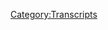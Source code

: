 {{Transcript
    | title         = [[693: August 4, 2003]]
    | caption       = [https://knowledgefight.libsyn.com/693-august-4-2003 Listen to this episode on Libsyn]
    | episodeNumber = [[693: August 4, 2003|693]]
    | length        = 01:17:57
}}

{{MessageBox
    | header     = Warning: Bot Generated Content
    | text       = This transcript was automatically generated by transcription software and likely contains many mistakes and misattributions. Please check the audio for definitive quotes, attribution, and context.
    | image      = N3yvass4myg91.webp
    | imagewidth = 50px
    | id         = warning
}}

{{TranscriptBlock
    | name      = Unknown Speaker
    | timestamp = 00:00:00.000
    | text      = N-N-N-N-N-N-Knowledge Fight
}}

{{TranscriptBlock
    | name      = Unknown Speaker
    | timestamp = 00:00:12.880
    | text      = Dan and Jordan, I am sweating.
}}

{{TranscriptBlock
    | name      = Unknown Speaker
    | timestamp = 00:00:19.519
    | text      = Knowledgefight.com, it's time to pray.
}}

{{TranscriptBlock
    | name      = Unknown Speaker
    | timestamp = 00:00:21.320
    | text      = I have great respect for Knowledgefight.
}}

{{TranscriptBlock
    | name      = Unknown Speaker
    | timestamp = 00:00:23.679
    | text      = Knowledgefight.
}}

{{TranscriptBlock
    | name      = Unknown Speaker
    | timestamp = 00:00:24.679
    | text      = I'm sick of them posing as if they're the good guys, saying, we are the bad guys.
}}

{{TranscriptBlock
    | name      = Unknown Speaker
    | timestamp = 00:00:29.320
    | text      = Knowledgefight.
}}

{{TranscriptBlock
    | name      = Unknown Speaker
    | timestamp = 00:00:30.320
    | text      = Dan and Jordan.
}}

{{TranscriptBlock
    | name      = Unknown Speaker
    | timestamp = 00:00:31.320
    | text      = Knowledgefight.
}}

{{TranscriptBlock
    | name      = Unknown Speaker
    | timestamp = 00:00:32.320
    | text      = Riddle her.
}}

{{TranscriptBlock
    | name      = Unknown Speaker
    | timestamp = 00:00:33.320
    | text      = Riddle her.
}}

{{TranscriptBlock
    | name      = Unknown Speaker
    | timestamp = 00:00:34.320
    | text      = Riddle her.
}}

{{TranscriptBlock
    | name      = Unknown Speaker
    | timestamp = 00:00:35.320
    | text      = Need money.
}}

{{TranscriptBlock
    | name      = Unknown Speaker
    | timestamp = 00:00:36.320
    | text      = Riddle her.
}}

{{TranscriptBlock
    | name      = Unknown Speaker
    | timestamp = 00:00:37.320
    | text      = Riddle her.
}}

{{TranscriptBlock
    | name      = Unknown Speaker
    | timestamp = 00:00:38.320
    | text      = Riddle her.
}}

{{TranscriptBlock
    | name      = Unknown Speaker
    | timestamp = 00:00:39.320
    | text      = Andy and Kansas.
}}

{{TranscriptBlock
    | name      = Unknown Speaker
    | timestamp = 00:00:40.320
    | text      = Andy and Kansas.
}}

{{TranscriptBlock
    | name      = Unknown Speaker
    | timestamp = 00:00:41.320
    | text      = Stop it.
}}

{{TranscriptBlock
    | name      = Unknown Speaker
    | timestamp = 00:00:42.320
    | text      = Andy and Kansas.
}}

{{TranscriptBlock
    | name      = Unknown Speaker
    | timestamp = 00:00:43.320
    | text      = Andy and Kansas.
}}

{{TranscriptBlock
    | name      = Unknown Speaker
    | timestamp = 00:00:44.320
    | text      = It's time to pray.
}}

{{TranscriptBlock
    | name      = Unknown Speaker
    | timestamp = 00:00:45.320
    | text      = Andy and Kansas, you're on the air.
}}

{{TranscriptBlock
    | name      = Unknown Speaker
    | timestamp = 00:00:46.320
    | text      = Thanks for holding us.
}}

{{TranscriptBlock
    | name      = Unknown Speaker
    | timestamp = 00:00:47.320
    | text      = Hello, Alex.
}}

{{TranscriptBlock
    | name      = Unknown Speaker
    | timestamp = 00:00:48.320
    | text      = I'm a first-time caller.
}}

{{TranscriptBlock
    | name      = Unknown Speaker
    | timestamp = 00:00:49.320
    | text      = I'm a huge fan.
}}

{{TranscriptBlock
    | name      = Unknown Speaker
    | timestamp = 00:00:50.320
    | text      = I love your room.
}}

{{TranscriptBlock
    | name      = Unknown Speaker
    | timestamp = 00:00:51.320
    | text      = Knowledgefight.
}}

{{TranscriptBlock
    | name      = Unknown Speaker
    | timestamp = 00:00:52.320
    | text      = N-N-N-N-Knowledgefight.com.
}}

{{TranscriptBlock
    | name      = Unknown Speaker
    | timestamp = 00:00:53.320
    | text      = I love you.
}}

{{TranscriptBlock
    | name      = Unknown Speaker
    | timestamp = 00:00:54.320
    | text      = Hey, everybody.
}}

{{TranscriptBlock
    | name      = Unknown Speaker
    | timestamp = 00:00:59.320
    | text      = Welcome back to Knowledgefight.
}}

{{TranscriptBlock
    | name      = Unknown Speaker
    | timestamp = 00:01:00.320
    | text      = I'm Dan.
}}

{{TranscriptBlock
    | name      = Unknown Speaker
    | timestamp = 00:01:01.320
    | text      = I'm Jordan.
}}

{{TranscriptBlock
    | name      = Unknown Speaker
    | timestamp = 00:01:02.320
    | text      = We're a couple dudes.
}}

{{TranscriptBlock
    | name      = Unknown Speaker
    | timestamp = 00:01:03.320
    | text      = I'd like to sit around, worship at the altar of Selene, and talk a little bit about Alex
}}

{{TranscriptBlock
    | name      = Unknown Speaker
    | timestamp = 00:01:05.920
    | text      = Jones.
}}

{{TranscriptBlock
    | name      = Unknown Speaker
    | timestamp = 00:01:06.920
    | text      = Oh, indeed we are.
}}

{{TranscriptBlock
    | name      = Unknown Speaker
    | timestamp = 00:01:07.920
    | text      = Dan.
}}

{{TranscriptBlock
    | name      = Unknown Speaker
    | timestamp = 00:01:08.920
    | text      = Jordan.
}}

{{TranscriptBlock
    | name      = Unknown Speaker
    | timestamp = 00:01:09.920
    | text      = Dan.
}}

{{TranscriptBlock
    | name      = Unknown Speaker
    | timestamp = 00:01:10.920
    | text      = Jordan.
}}

{{TranscriptBlock
    | name      = Unknown Speaker
    | timestamp = 00:01:11.920
    | text      = Quick question.
}}

{{TranscriptBlock
    | name      = Unknown Speaker
    | timestamp = 00:01:12.920
    | text      = What's up?
}}

{{TranscriptBlock
    | name      = Unknown Speaker
    | timestamp = 00:01:13.920
    | text      = What's your bright spot today, buddy?
}}

{{TranscriptBlock
    | name      = Unknown Speaker
    | timestamp = 00:01:14.920
    | text      = My bright spot, Jordan, is the dreamy, creamy summer continues to march along.
}}

{{TranscriptBlock
    | name      = Unknown Speaker
    | timestamp = 00:01:16.719
    | text      = Indeed.
}}

{{TranscriptBlock
    | name      = Unknown Speaker
    | timestamp = 00:01:17.719
    | text      = And, hey, I got a cheers and jeers for you.
}}

{{TranscriptBlock
    | name      = Unknown Speaker
    | timestamp = 00:01:20.719
    | text      = Okay.
}}

{{TranscriptBlock
    | name      = Unknown Speaker
    | timestamp = 00:01:21.719
    | text      = Yeah, okay.
}}

{{TranscriptBlock
    | name      = Unknown Speaker
    | timestamp = 00:01:22.719
    | text      = And it's to the same people.
}}

{{TranscriptBlock
    | name      = Unknown Speaker
    | timestamp = 00:01:23.719
    | text      = Right.
}}

{{TranscriptBlock
    | name      = Unknown Speaker
    | timestamp = 00:01:24.719
    | text      = Tallenti.
}}

{{TranscriptBlock
    | name      = Unknown Speaker
    | timestamp = 00:01:25.719
    | text      = Oh, no.
}}

{{TranscriptBlock
    | name      = Unknown Speaker
    | timestamp = 00:01:26.719
    | text      = You're coming after Tallenti.
}}

{{TranscriptBlock
    | name      = Unknown Speaker
    | timestamp = 00:01:27.719
    | text      = Uh-huh.
}}

{{TranscriptBlock
    | name      = Unknown Speaker
    | timestamp = 00:01:28.719
    | text      = Oh, you're coming after gelato now.
}}

{{TranscriptBlock
    | name      = Unknown Speaker
    | timestamp = 00:01:29.719
    | text      = This is a different story.
}}

{{TranscriptBlock
    | name      = Unknown Speaker
    | timestamp = 00:01:30.719
    | text      = First of all, I mean, it's tired territory.
}}

{{TranscriptBlock
    | name      = Unknown Speaker
    | timestamp = 00:01:33.519
    | text      = They're impossible to open.
}}

{{TranscriptBlock
    | name      = Unknown Speaker
    | timestamp = 00:01:34.519
    | text      = You have to cut open the fucking container.
}}

{{TranscriptBlock
    | name      = Unknown Speaker
    | timestamp = 00:01:38.519
    | text      = Yes, it is tired territory.
}}

{{TranscriptBlock
    | name      = Unknown Speaker
    | timestamp = 00:01:40.519
    | text      = It's the worst.
}}

{{TranscriptBlock
    | name      = Unknown Speaker
    | timestamp = 00:01:41.519
    | text      = This complaint has been made.
}}

{{TranscriptBlock
    | name      = Unknown Speaker
    | timestamp = 00:01:43.519
    | text      = But I was considering doing a Tallenti week and going over all the flavors.
}}

{{TranscriptBlock
    | name      = Unknown Speaker
    | timestamp = 00:01:50.519
    | text      = Sure.
}}

{{TranscriptBlock
    | name      = Unknown Speaker
    | timestamp = 00:01:51.519
    | text      = And separating the wheat from the chaff.
}}

{{TranscriptBlock
    | name      = Unknown Speaker
    | timestamp = 00:01:54.000
    | text      = But I realized there's some flavors I don't even really want to try.
}}

{{TranscriptBlock
    | name      = Unknown Speaker
    | timestamp = 00:01:56.519
    | text      = Like what?
}}

{{TranscriptBlock
    | name      = Unknown Speaker
    | timestamp = 00:01:57.519
    | text      = I think there's one that's like a birthday cake thing and it's got sprinkles.
}}

{{TranscriptBlock
    | name      = Unknown Speaker
    | timestamp = 00:01:59.519
    | text      = Yeah, you're not a birthday cake guy.
}}

{{TranscriptBlock
    | name      = Unknown Speaker
    | timestamp = 00:02:01.319
    | text      = I don't know.
}}

{{TranscriptBlock
    | name      = Unknown Speaker
    | timestamp = 00:02:02.319
    | text      = I mean, I had that birthday cake ice cream sandwich that was just like frosting flavored
}}

{{TranscriptBlock
    | name      = Unknown Speaker
    | timestamp = 00:02:06.319
    | text      = ice cream.
}}

{{TranscriptBlock
    | name      = Unknown Speaker
    | timestamp = 00:02:07.319
    | text      = Yes, exactly.
}}

{{TranscriptBlock
    | name      = Unknown Speaker
    | timestamp = 00:02:08.319
    | text      = That was disgusting.
}}

{{TranscriptBlock
    | name      = Unknown Speaker
    | timestamp = 00:02:09.319
    | text      = Yeah, that was fondant.
}}

{{TranscriptBlock
    | name      = Unknown Speaker
    | timestamp = 00:02:10.319
    | text      = Yeah.
}}

{{TranscriptBlock
    | name      = Unknown Speaker
    | timestamp = 00:02:11.319
    | text      = Yeah.
}}

{{TranscriptBlock
    | name      = Unknown Speaker
    | timestamp = 00:02:12.319
    | text      = So I abandoned that.
}}

{{TranscriptBlock
    | name      = Unknown Speaker
    | timestamp = 00:02:13.319
    | text      = But I did try two, and that's the cheers and the jeers.
}}

{{TranscriptBlock
    | name      = Unknown Speaker
    | timestamp = 00:02:16.520
    | text      = Gotcha.
}}

{{TranscriptBlock
    | name      = Unknown Speaker
    | timestamp = 00:02:17.520
    | text      = The cheers is to the salted caramel layered.
}}

{{TranscriptBlock
    | name      = Unknown Speaker
    | timestamp = 00:02:21.520
    | text      = I should say, these are all the layered ones.
}}

{{TranscriptBlock
    | name      = Unknown Speaker
    | timestamp = 00:02:23.520
    | text      = Oh, the parfaits.
}}

{{TranscriptBlock
    | name      = Unknown Speaker
    | timestamp = 00:02:25.520
    | text      = Sort of.
}}

{{TranscriptBlock
    | name      = Unknown Speaker
    | timestamp = 00:02:26.520
    | text      = Yeah, yeah, yeah.
}}

{{TranscriptBlock
    | name      = Unknown Speaker
    | timestamp = 00:02:27.520
    | text      = And so it's got like caramel chocolate cups.
}}

{{TranscriptBlock
    | name      = Unknown Speaker
    | timestamp = 00:02:29.520
    | text      = Got a layer.
}}

{{TranscriptBlock
    | name      = Unknown Speaker
    | timestamp = 00:02:30.520
    | text      = Yeah, yeah, yeah.
}}

{{TranscriptBlock
    | name      = Unknown Speaker
    | timestamp = 00:02:31.520
    | text      = Good.
}}

{{TranscriptBlock
    | name      = Unknown Speaker
    | timestamp = 00:02:32.520
    | text      = Good.
}}

{{TranscriptBlock
    | name      = Unknown Speaker
    | timestamp = 00:02:33.520
    | text      = Strong.
}}

{{TranscriptBlock
    | name      = Unknown Speaker
    | timestamp = 00:02:34.520
    | text      = Good stuff.
}}

{{TranscriptBlock
    | name      = Unknown Speaker
    | timestamp = 00:02:35.520
    | text      = Yeah.
}}

{{TranscriptBlock
    | name      = Unknown Speaker
    | timestamp = 00:02:36.520
    | text      = Then there's a peanut butter one that I thought was going to be great.
}}

{{TranscriptBlock
    | name      = Unknown Speaker
    | timestamp = 00:02:38.520
    | text      = Oh no.
}}

{{TranscriptBlock
    | name      = Unknown Speaker
    | timestamp = 00:02:39.520
    | text      = It's peanut butter.
}}

{{TranscriptBlock
    | name      = Unknown Speaker
    | timestamp = 00:02:40.520
    | text      = You can't go wrong with peanut butter.
}}

{{TranscriptBlock
    | name      = Unknown Speaker
    | timestamp = 00:02:41.520
    | text      = It was quite bad.
}}

{{TranscriptBlock
    | name      = Unknown Speaker
    | timestamp = 00:02:42.520
    | text      = That's amazing.
}}

{{TranscriptBlock
    | name      = Unknown Speaker
    | timestamp = 00:02:43.520
    | text      = Yeah, yeah.
}}

{{TranscriptBlock
    | name      = Unknown Speaker
    | timestamp = 00:02:44.520
    | text      = That's horrific.
}}

{{TranscriptBlock
    | name      = Unknown Speaker
    | timestamp = 00:02:45.520
    | text      = A little bit of it, and I am not going to finish it.
}}

{{TranscriptBlock
    | name      = Unknown Speaker
    | timestamp = 00:02:48.280
    | text      = That's a testament to...
}}

{{TranscriptBlock
    | name      = Unknown Speaker
    | timestamp = 00:02:49.280
    | text      = Wow.
}}

{{TranscriptBlock
    | name      = Unknown Speaker
    | timestamp = 00:02:50.280
    | text      = And look, I do hold Talenti responsible for this, because they made it.
}}

{{TranscriptBlock
    | name      = Unknown Speaker
    | timestamp = 00:02:53.960
    | text      = Yeah.
}}

{{TranscriptBlock
    | name      = Unknown Speaker
    | timestamp = 00:02:54.960
    | text      = But you know, I'm not too mad at you, because some of these other ones are all right, and
}}

{{TranscriptBlock
    | name      = Unknown Speaker
    | timestamp = 00:02:57.680
    | text      = the ones that I don't want to try, like birthday cake, I'm just never going to try.
}}

{{TranscriptBlock
    | name      = Unknown Speaker
    | timestamp = 00:03:00.919
    | text      = Right, right, right, right.
}}

{{TranscriptBlock
    | name      = Unknown Speaker
    | timestamp = 00:03:01.919
    | text      = So anyway, cheers to you, but also a little jeers.
}}

{{TranscriptBlock
    | name      = Unknown Speaker
    | timestamp = 00:03:04.159
    | text      = That's fun.
}}

{{TranscriptBlock
    | name      = Unknown Speaker
    | timestamp = 00:03:05.159
    | text      = That peanut butter one is disappointing.
}}

{{TranscriptBlock
    | name      = Unknown Speaker
    | timestamp = 00:03:06.520
    | text      = I've never had it normally.
}}

{{TranscriptBlock
    | name      = Unknown Speaker
    | timestamp = 00:03:07.639
    | text      = I would have had it, because I'm a big peanut butter person.
}}

{{TranscriptBlock
    | name      = Unknown Speaker
    | timestamp = 00:03:10.680
    | text      = But in ice cream terms, my partner, she's allergic to peanuts, so we never have ice
}}

{{TranscriptBlock
    | name      = Unknown Speaker
    | timestamp = 00:03:15.020
    | text      = cream, ice cream in the house with that type of flavor, so I've never gotten it.
}}

{{TranscriptBlock
    | name      = Unknown Speaker
    | timestamp = 00:03:20.000
    | text      = So that's, it's good to know that I can just skip Talenti's bullshit peanut butter.
}}

{{TranscriptBlock
    | name      = Unknown Speaker
    | timestamp = 00:03:24.319
    | text      = Yeah, just to be clear, this is the peanut butter crunch one.
}}

{{TranscriptBlock
    | name      = Unknown Speaker
    | timestamp = 00:03:27.599
    | text      = Ah, okay.
}}

{{TranscriptBlock
    | name      = Unknown Speaker
    | timestamp = 00:03:28.599
    | text      = Yeah, the layers.
}}

{{TranscriptBlock
    | name      = Unknown Speaker
    | timestamp = 00:03:30.599
    | text      = Blah.
}}

{{TranscriptBlock
    | name      = Unknown Speaker
    | timestamp = 00:03:31.599
    | text      = Boo.
}}

{{TranscriptBlock
    | name      = Unknown Speaker
    | timestamp = 00:03:32.599
    | text      = That's a big jeers.
}}

{{TranscriptBlock
    | name      = Unknown Speaker
    | timestamp = 00:03:33.599
    | text      = Yeah.
}}

{{TranscriptBlock
    | name      = Unknown Speaker
    | timestamp = 00:03:34.599
    | text      = So what's your bright spot?
}}

{{TranscriptBlock
    | name      = Unknown Speaker
    | timestamp = 00:03:35.800
    | text      = My bright spot is yesterday, my family did a classic platter of celebrations, you know?
}}

{{TranscriptBlock
    | name      = Unknown Speaker
    | timestamp = 00:03:43.039
    | text      = Okay.
}}

{{TranscriptBlock
    | name      = Unknown Speaker
    | timestamp = 00:03:44.039
    | text      = It's my brother's birthday, my grandfather's turning 100 in a couple of months.
}}

{{TranscriptBlock
    | name      = Unknown Speaker
    | timestamp = 00:03:47.840
    | text      = Hey, Centennial.
}}

{{TranscriptBlock
    | name      = Unknown Speaker
    | timestamp = 00:03:48.840
    | text      = You know, there's a wedding, my partner and I got married, and it was just, take your
}}

{{TranscriptBlock
    | name      = Unknown Speaker
    | timestamp = 00:03:55.000
    | text      = pick of what you wanted to celebrate, we'll all get together on a day, we'll bang it out,
}}

{{TranscriptBlock
    | name      = Unknown Speaker
    | timestamp = 00:03:58.520
    | text      = and we'll get it done.
}}

{{TranscriptBlock
    | name      = Unknown Speaker
    | timestamp = 00:03:59.599
    | text      = You know?
}}

{{TranscriptBlock
    | name      = Unknown Speaker
    | timestamp = 00:04:00.599
    | text      = And it worked.
}}

{{TranscriptBlock
    | name      = Unknown Speaker
    | timestamp = 00:04:01.599
    | text      = It was good stuff.
}}

{{TranscriptBlock
    | name      = Unknown Speaker
    | timestamp = 00:04:02.599
    | text      = Good to get it all taken care of.
}}

{{TranscriptBlock
    | name      = Unknown Speaker
    | timestamp = 00:04:03.599
    | text      = Just bang it out, you know?
}}

{{TranscriptBlock
    | name      = Unknown Speaker
    | timestamp = 00:04:04.879
    | text      = None of this like, oh, we'll see you on Tuesday, and then on Friday, nope, get it done, we'll
}}

{{TranscriptBlock
    | name      = Unknown Speaker
    | timestamp = 00:04:09.460
    | text      = see you in four months.
}}

{{TranscriptBlock
    | name      = Unknown Speaker
    | timestamp = 00:04:10.639
    | text      = Sweet.
}}

{{TranscriptBlock
    | name      = Unknown Speaker
    | timestamp = 00:04:11.639
    | text      = Yep, I like it.
}}

{{TranscriptBlock
    | name      = Unknown Speaker
    | timestamp = 00:04:12.639
    | text      = A lot of other people probably would rather see their family more often, but I understand
}}

{{TranscriptBlock
    | name      = Unknown Speaker
    | timestamp = 00:04:19.319
    | text      = your situation, and I know where you're coming from.
}}

{{TranscriptBlock
    | name      = Unknown Speaker
    | timestamp = 00:04:23.360
    | text      = Yeah, that's good though.
}}

{{TranscriptBlock
    | name      = Unknown Speaker
    | timestamp = 00:04:25.680
    | text      = Was there cake?
}}

{{TranscriptBlock
    | name      = Unknown Speaker
    | timestamp = 00:04:26.680
    | text      = No.
}}

{{TranscriptBlock
    | name      = Unknown Speaker
    | timestamp = 00:04:27.680
    | text      = Nope.
}}

{{TranscriptBlock
    | name      = Unknown Speaker
    | timestamp = 00:04:28.680
    | text      = Was there birthday cake 20?
}}

{{TranscriptBlock
    | name      = Unknown Speaker
    | timestamp = 00:04:29.680
    | text      = No, there was not.
}}

{{TranscriptBlock
    | name      = Unknown Speaker
    | timestamp = 00:04:30.680
    | text      = There wasn't even, there were, I think there might have been cake, but it was never brought
}}

{{TranscriptBlock
    | name      = Unknown Speaker
    | timestamp = 00:04:36.079
    | text      = out, and all we had around were just candles, because you would assume they were going to
}}

{{TranscriptBlock
    | name      = Unknown Speaker
    | timestamp = 00:04:42.720
    | text      = try and do the hundred candles thing, but I think they just quit on that halfway through
}}

{{TranscriptBlock
    | name      = Unknown Speaker
    | timestamp = 00:04:46.800
    | text      = because there's just a ton of candles around, and no cake anywhere, so I think they just
}}

{{TranscriptBlock
    | name      = Unknown Speaker
    | timestamp = 00:04:51.920
    | text      = bailed on it.
}}

{{TranscriptBlock
    | name      = Unknown Speaker
    | timestamp = 00:04:52.920
    | text      = Disappointing.
}}

{{TranscriptBlock
    | name      = Unknown Speaker
    | timestamp = 00:04:53.920
    | text      = Yeah.
}}

{{TranscriptBlock
    | name      = Unknown Speaker
    | timestamp = 00:04:54.920
    | text      = So, Jordan, today we have an episode to talk about.
}}

{{TranscriptBlock
    | name      = Unknown Speaker
    | timestamp = 00:04:58.000
    | text      = We are going to be going back to the past, we're going to be talking about August 4th,
}}

{{TranscriptBlock
    | name      = Unknown Speaker
    | timestamp = 00:05:02.879
    | text      = 2003, and there's some reasons to it.
}}

{{TranscriptBlock
    | name      = Unknown Speaker
    | timestamp = 00:05:06.339
    | text      = Of course, first, Alex is still on his work vacation that he's been on, so he'll probably
}}

{{TranscriptBlock
    | name      = Unknown Speaker
    | timestamp = 00:05:13.279
    | text      = be, we're recording this on Sunday, I would guess he'll be back on his show today, on
}}

{{TranscriptBlock
    | name      = Unknown Speaker
    | timestamp = 00:05:17.680
    | text      = Sunday, but we won't have time to flip that around until Wednesday, so we'll check in
}}

{{TranscriptBlock
    | name      = Unknown Speaker
    | timestamp = 00:05:23.040
    | text      = with him when he's back.
}}

{{TranscriptBlock
    | name      = Unknown Speaker
    | timestamp = 00:05:24.639
    | text      = Simultaneously, I think there's a Project Camelot episode that could be made, but it
}}

{{TranscriptBlock
    | name      = Unknown Speaker
    | timestamp = 00:05:30.120
    | text      = might be too deep a well of crazy to get it done in time, and man, I have lost my interest
}}

{{TranscriptBlock
    | name      = Unknown Speaker
    | timestamp = 00:05:39.360
    | text      = in Russell Brand.
}}

{{TranscriptBlock
    | name      = Unknown Speaker
    | timestamp = 00:05:41.720
    | text      = That is unsurprising.
}}

{{TranscriptBlock
    | name      = Unknown Speaker
    | timestamp = 00:05:43.480
    | text      = I think that there is possibly an episode in covering him, but he bores me.
}}

{{TranscriptBlock
    | name      = Unknown Speaker
    | timestamp = 00:05:48.879
    | text      = Yeah, no, I saw Get Him to the Greek, I'm good, yeah, I had enough.
}}

{{TranscriptBlock
    | name      = Unknown Speaker
    | timestamp = 00:05:53.639
    | text      = I artificially convinced myself, like, ooh, there's something really fascinating here,
}}

{{TranscriptBlock
    | name      = Unknown Speaker
    | timestamp = 00:05:57.839
    | text      = and the more I watched of him, the more I thought, nah, not really.
}}

{{TranscriptBlock
    | name      = Unknown Speaker
    | timestamp = 00:06:01.279
    | text      = No, yeah, do you know what it was?
}}

{{TranscriptBlock
    | name      = Unknown Speaker
    | timestamp = 00:06:03.240
    | text      = He's just famous.
}}

{{TranscriptBlock
    | name      = Unknown Speaker
    | timestamp = 00:06:04.240
    | text      = Yeah.
}}

{{TranscriptBlock
    | name      = Unknown Speaker
    | timestamp = 00:06:05.240
    | text      = Yeah.
}}

{{TranscriptBlock
    | name      = Unknown Speaker
    | timestamp = 00:06:06.240
    | text      = And I get kind of annoyed, too, because his videos on YouTube, they constantly have clickbait
}}

{{TranscriptBlock
    | name      = Unknown Speaker
    | timestamp = 00:06:12.800
    | text      = ass titles like, so it begins, and stuff like that, just over and over again, like, you're
}}

{{TranscriptBlock
    | name      = Unknown Speaker
    | timestamp = 00:06:19.040
    | text      = a fucking joke.
}}

{{TranscriptBlock
    | name      = Unknown Speaker
    | timestamp = 00:06:20.439
    | text      = Anyway, yeah, it's kind of boring.
}}

{{TranscriptBlock
    | name      = Unknown Speaker
    | timestamp = 00:06:22.519
    | text      = Yeah, terrible.
}}

{{TranscriptBlock
    | name      = Unknown Speaker
    | timestamp = 00:06:23.519
    | text      = But we're back in the past, and, you know, there's some stuff going on.
}}

{{TranscriptBlock
    | name      = Unknown Speaker
    | timestamp = 00:06:28.000
    | text      = I believe it.
}}

{{TranscriptBlock
    | name      = Unknown Speaker
    | timestamp = 00:06:29.000
    | text      = Alex has some feelings about the Iraq War.
}}

{{TranscriptBlock
    | name      = Unknown Speaker
    | timestamp = 00:06:32.079
    | text      = Has bathification, is it rebathification now?
}}

{{TranscriptBlock
    | name      = Unknown Speaker
    | timestamp = 00:06:35.439
    | text      = No update on that.
}}

{{TranscriptBlock
    | name      = Unknown Speaker
    | timestamp = 00:06:36.759
    | text      = No, nothing?
}}

{{TranscriptBlock
    | name      = Unknown Speaker
    | timestamp = 00:06:37.759
    | text      = The bath party is still in control.
}}

{{TranscriptBlock
    | name      = Unknown Speaker
    | timestamp = 00:06:38.759
    | text      = Still in play, gotcha.
}}

{{TranscriptBlock
    | name      = Unknown Speaker
    | timestamp = 00:06:39.759
    | text      = Yeah, according to Alex.
}}

{{TranscriptBlock
    | name      = Unknown Speaker
    | timestamp = 00:06:40.759
    | text      = Gotcha.
}}

{{TranscriptBlock
    | name      = Unknown Speaker
    | timestamp = 00:06:41.759
    | text      = And we'll get down to business on this, but first, let's take a little moment to say hello
}}

{{TranscriptBlock
    | name      = Unknown Speaker
    | timestamp = 00:06:44.800
    | text      = to some new wonks.
}}

{{TranscriptBlock
    | name      = Unknown Speaker
    | timestamp = 00:06:45.800
    | text      = Oh, that's a great idea.
}}

{{TranscriptBlock
    | name      = Unknown Speaker
    | timestamp = 00:06:46.800
    | text      = So first, you won't believe which letter Alex can't pronounce anymore.
}}

{{TranscriptBlock
    | name      = Unknown Speaker
    | timestamp = 00:06:50.220
    | text      = Thank you so much, you are now a policy wonk.
}}

{{TranscriptBlock
    | name      = Unknown Speaker
    | timestamp = 00:06:52.079
    | text      = I'm a policy wonk.
}}

{{TranscriptBlock
    | name      = Unknown Speaker
    | timestamp = 00:06:53.079
    | text      = Thank you very much.
}}

{{TranscriptBlock
    | name      = Unknown Speaker
    | timestamp = 00:06:54.079
    | text      = Thank you.
}}

{{TranscriptBlock
    | name      = Unknown Speaker
    | timestamp = 00:06:55.079
    | text      = Next, Lance Pantsless.
}}

{{TranscriptBlock
    | name      = Unknown Speaker
    | timestamp = 00:06:56.079
    | text      = Thank you so much, you are now a policy wonk.
}}

{{TranscriptBlock
    | name      = Unknown Speaker
    | timestamp = 00:06:57.639
    | text      = I'm a policy wonk.
}}

{{TranscriptBlock
    | name      = Unknown Speaker
    | timestamp = 00:06:58.639
    | text      = Thank you very much.
}}

{{TranscriptBlock
    | name      = Unknown Speaker
    | timestamp = 00:06:59.639
    | text      = Thank you.
}}

{{TranscriptBlock
    | name      = Unknown Speaker
    | timestamp = 00:07:00.639
    | text      = Next is a quick break so that Jordan can take off his t-shirt and nestle himself in my beard.
}}

{{TranscriptBlock
    | name      = Unknown Speaker
    | timestamp = 00:07:05.899
    | text      = No idea what that means, but thank you so much, you are now a policy wonk.
}}

{{TranscriptBlock
    | name      = Unknown Speaker
    | timestamp = 00:07:08.639
    | text      = I'm a policy wonk.
}}

{{TranscriptBlock
    | name      = Unknown Speaker
    | timestamp = 00:07:09.860
    | text      = Thank you very much.
}}

{{TranscriptBlock
    | name      = Unknown Speaker
    | timestamp = 00:07:10.860
    | text      = I can fit, like, a pen or a joint in the past, like when I used to smoke that weed.
}}

{{TranscriptBlock
    | name      = Unknown Speaker
    | timestamp = 00:07:16.759
    | text      = Sure, sure, sure, sure.
}}

{{TranscriptBlock
    | name      = Unknown Speaker
    | timestamp = 00:07:17.759
    | text      = Yeah, you would hide it.
}}

{{TranscriptBlock
    | name      = Unknown Speaker
    | timestamp = 00:07:18.759
    | text      = I could fit that so I could hide a joint in my beard and sneak it into a concert or something.
}}

{{TranscriptBlock
    | name      = Unknown Speaker
    | timestamp = 00:07:22.759
    | text      = But a human?
}}

{{TranscriptBlock
    | name      = Unknown Speaker
    | timestamp = 00:07:23.759
    | text      = That's too much.
}}

{{TranscriptBlock
    | name      = Unknown Speaker
    | timestamp = 00:07:24.759
    | text      = No, no, no.
}}

{{TranscriptBlock
    | name      = Unknown Speaker
    | timestamp = 00:07:25.759
    | text      = Your chest hair, on the other hand.
}}

{{TranscriptBlock
    | name      = Unknown Speaker
    | timestamp = 00:07:26.759
    | text      = I could bury myself in that in a moment.
}}

{{TranscriptBlock
    | name      = Unknown Speaker
    | timestamp = 00:07:27.759
    | text      = There's no doubt.
}}

{{TranscriptBlock
    | name      = Unknown Speaker
    | timestamp = 00:07:28.759
    | text      = Heartbeat.
}}

{{TranscriptBlock
    | name      = Unknown Speaker
    | timestamp = 00:07:29.759
    | text      = Next, a little dabby for me.
}}

{{TranscriptBlock
    | name      = Unknown Speaker
    | timestamp = 00:07:31.279
    | text      = Wait, why are we at the Capitol?
}}

{{TranscriptBlock
    | name      = Unknown Speaker
    | timestamp = 00:07:32.720
    | text      = Thank you so much, you are now a policy wonk.
}}

{{TranscriptBlock
    | name      = Unknown Speaker
    | timestamp = 00:07:34.399
    | text      = I'm a policy wonk.
}}

{{TranscriptBlock
    | name      = Unknown Speaker
    | timestamp = 00:07:35.399
    | text      = Thank you very much.
}}

{{TranscriptBlock
    | name      = Unknown Speaker
    | timestamp = 00:07:36.399
    | text      = Thank you.
}}

{{TranscriptBlock
    | name      = Unknown Speaker
    | timestamp = 00:07:37.399
    | text      = And Candy and Anzus, thank you so much, you are now a policy wonk.
}}

{{TranscriptBlock
    | name      = Unknown Speaker
    | timestamp = 00:07:40.160
    | text      = I'm a policy wonk.
}}

{{TranscriptBlock
    | name      = Unknown Speaker
    | timestamp = 00:07:41.160
    | text      = Thank you very much.
}}

{{TranscriptBlock
    | name      = Unknown Speaker
    | timestamp = 00:07:42.160
    | text      = And we got a couple of technocrats here, Jordan.
}}

{{TranscriptBlock
    | name      = Unknown Speaker
    | timestamp = 00:07:44.639
    | text      = So first, Henry Not Hank, but be that as it may, I declare myself the 74th Sorcha Fall.
}}

{{TranscriptBlock
    | name      = Unknown Speaker
    | timestamp = 00:07:51.040
    | text      = Thank you so much, you are now a technocrat.
}}

{{TranscriptBlock
    | name      = Unknown Speaker
    | timestamp = 00:07:52.639
    | text      = And thank you, Dan and Jordan.
}}

{{TranscriptBlock
    | name      = Unknown Speaker
    | timestamp = 00:07:55.040
    | text      = That's it.
}}

{{TranscriptBlock
    | name      = Unknown Speaker
    | timestamp = 00:07:56.040
    | text      = That's the name.
}}

{{TranscriptBlock
    | name      = Unknown Speaker
    | timestamp = 00:07:57.040
    | text      = Thank you.
}}

{{TranscriptBlock
    | name      = Unknown Speaker
    | timestamp = 00:07:58.040
    | text      = You are now a technocrat.
}}

{{TranscriptBlock
    | name      = Unknown Speaker
    | timestamp = 00:07:59.040
    | text      = I'm a policy wonk.
}}

{{TranscriptBlock
    | name      = Unknown Speaker
    | timestamp = 00:08:00.040
    | text      = I have risen above my enemies.
}}

{{TranscriptBlock
    | name      = Unknown Speaker
    | timestamp = 00:08:03.160
    | text      = I might quit tomorrow, actually.
}}

{{TranscriptBlock
    | name      = Unknown Speaker
    | timestamp = 00:08:04.480
    | text      = I'm just going to take a little break, you know.
}}

{{TranscriptBlock
    | name      = Unknown Speaker
    | timestamp = 00:08:07.319
    | text      = A little breaky for me.
}}

{{TranscriptBlock
    | name      = Unknown Speaker
    | timestamp = 00:08:11.079
    | text      = And then we're going to come back and I'm going to start the show over.
}}

{{TranscriptBlock
    | name      = Unknown Speaker
    | timestamp = 00:08:16.160
    | text      = But I'm the devil, I'm not going to be taking all this, blah, blah, blah.
}}

{{TranscriptBlock
    | name      = Unknown Speaker
    | timestamp = 00:08:20.879
    | text      = Fuck you.
}}

{{TranscriptBlock
    | name      = Unknown Speaker
    | timestamp = 00:08:22.199
    | text      = Fuck you.
}}

{{TranscriptBlock
    | name      = Unknown Speaker
    | timestamp = 00:08:23.199
    | text      = I got plenty of words for you, but at the end of the day, fuck you and your new world
}}

{{TranscriptBlock
    | name      = Unknown Speaker
    | timestamp = 00:08:26.879
    | text      = order and fuck the horse you rode in on and all your shit.
}}

{{TranscriptBlock
    | name      = Unknown Speaker
    | timestamp = 00:08:31.519
    | text      = Maybe today should be my last broadcast.
}}

{{TranscriptBlock
    | name      = Unknown Speaker
    | timestamp = 00:08:33.679
    | text      = Maybe I'll just be gone a month, maybe five years.
}}

{{TranscriptBlock
    | name      = Unknown Speaker
    | timestamp = 00:08:37.039
    | text      = Maybe I'll walk out of here tomorrow and you never see me again.
}}

{{TranscriptBlock
    | name      = Unknown Speaker
    | timestamp = 00:08:41.080
    | text      = That's really what I want to do.
}}

{{TranscriptBlock
    | name      = Unknown Speaker
    | timestamp = 00:08:43.159
    | text      = I never want to come back here again.
}}

{{TranscriptBlock
    | name      = Unknown Speaker
    | timestamp = 00:08:44.720
    | text      = I apologize to the crew and the listeners yesterday that I was legitimately having breakdowns
}}

{{TranscriptBlock
    | name      = Unknown Speaker
    | timestamp = 00:08:50.500
    | text      = on here.
}}

{{TranscriptBlock
    | name      = Unknown Speaker
    | timestamp = 00:08:52.120
    | text      = I'll be better tomorrow.
}}

{{TranscriptBlock
    | name      = Unknown Speaker
    | timestamp = 00:08:53.480
    | text      = He's not.
}}

{{TranscriptBlock
    | name      = Unknown Speaker
    | timestamp = 00:08:54.480
    | text      = Oh.
}}

{{TranscriptBlock
    | name      = Unknown Speaker
    | timestamp = 00:08:55.480
    | text      = Even in the past.
}}

{{TranscriptBlock
    | name      = Unknown Speaker
    | timestamp = 00:08:56.480
    | text      = Even in the past.
}}

{{TranscriptBlock
    | name      = Unknown Speaker
    | timestamp = 00:08:57.480
    | text      = I mean, that's not true.
}}

{{TranscriptBlock
    | name      = Unknown Speaker
    | timestamp = 00:08:58.480
    | text      = Compared to the present, he's somewhat better.
}}

{{TranscriptBlock
    | name      = Unknown Speaker
    | timestamp = 00:08:59.879
    | text      = Sure.
}}

{{TranscriptBlock
    | name      = Unknown Speaker
    | timestamp = 00:09:00.879
    | text      = But there's a couple of things actually that get revealed over the course of this episode
}}

{{TranscriptBlock
    | name      = Unknown Speaker
    | timestamp = 00:09:03.360
    | text      = that are like, man, you've had some really fucked up positions for a pretty long time
}}

{{TranscriptBlock
    | name      = Unknown Speaker
    | timestamp = 00:09:08.240
    | text      = and you've just done a pretty good job of obscuring some of them, let's say.
}}

{{TranscriptBlock
    | name      = Unknown Speaker
    | timestamp = 00:09:13.559
    | text      = So we start off here on August 4th and Alex is talking about a, what do you know, a gun
}}

{{TranscriptBlock
    | name      = Unknown Speaker
    | timestamp = 00:09:21.360
    | text      = bill.
}}

{{TranscriptBlock
    | name      = Unknown Speaker
    | timestamp = 00:09:22.360
    | text      = No!
}}

{{TranscriptBlock
    | name      = Unknown Speaker
    | timestamp = 00:09:23.360
    | text      = Certainly this is going to be one of the most serious situations ever.
}}

{{TranscriptBlock
    | name      = Unknown Speaker
    | timestamp = 00:09:27.360
    | text      = I'm going to cover something that I went over several years ago.
}}

{{TranscriptBlock
    | name      = Unknown Speaker
    | timestamp = 00:09:31.919
    | text      = I covered this three years ago on air during the election and I informed the listeners
}}

{{TranscriptBlock
    | name      = Unknown Speaker
    | timestamp = 00:09:40.639
    | text      = that I would not be voting for Al Gore, then I would not be voting for George W. Bush because
}}

{{TranscriptBlock
    | name      = Unknown Speaker
    | timestamp = 00:09:46.500
    | text      = they are carbon copies of each other when it comes to their actions, not their rhetoric.
}}

{{TranscriptBlock
    | name      = Unknown Speaker
    | timestamp = 00:09:55.759
    | text      = And people had trouble believing the policy of Bush that he would reauthorize the assault
}}

{{TranscriptBlock
    | name      = Unknown Speaker
    | timestamp = 00:10:01.080
    | text      = weapons ban and expand it.
}}

{{TranscriptBlock
    | name      = Unknown Speaker
    | timestamp = 00:10:03.480
    | text      = He told you what he was going to do to you.
}}

{{TranscriptBlock
    | name      = Unknown Speaker
    | timestamp = 00:10:07.960
    | text      = And I had a lot of callers who denied it at the time as I would read excerpts of Lord
}}

{{TranscriptBlock
    | name      = Unknown Speaker
    | timestamp = 00:10:12.139
    | text      = Bush's speeches here on the air.
}}

{{TranscriptBlock
    | name      = Unknown Speaker
    | timestamp = 00:10:16.080
    | text      = Well, I have the NRA fact sheet here and it's NRAILA.org, that's the NRA legislative alert
}}

{{TranscriptBlock
    | name      = Unknown Speaker
    | timestamp = 00:10:27.720
    | text      = website, and it's most sweeping gun ban ever introduced in Congress, Clinton gun ban, reenactment
}}

{{TranscriptBlock
    | name      = Unknown Speaker
    | timestamp = 00:10:35.720
    | text      = ban, bans millions more, and right here, bans all, that's their quote, all semiautomatic
}}

{{TranscriptBlock
    | name      = Unknown Speaker
    | timestamp = 00:10:44.440
    | text      = shotguns and they even have a link to the subsection, banning, I mean, shotguns that
}}

{{TranscriptBlock
    | name      = Unknown Speaker
    | timestamp = 00:10:49.600
    | text      = hold two rounds, folks, everything, we're talking everything.
}}

{{TranscriptBlock
    | name      = Unknown Speaker
    | timestamp = 00:10:55.700
    | text      = And I try to explain this to people and I have been shouted down on radio shows by people
}}

{{TranscriptBlock
    | name      = Unknown Speaker
    | timestamp = 00:11:00.980
    | text      = that call in and say, I'm a liar.
}}

{{TranscriptBlock
    | name      = Unknown Speaker
    | timestamp = 00:11:03.919
    | text      = So just keep living in your fruitcake land.
}}

{{TranscriptBlock
    | name      = Unknown Speaker
    | timestamp = 00:11:07.080
    | text      = This bill has a very good chance of passing and I'm sick and tired of the total denial
}}

{{TranscriptBlock
    | name      = Unknown Speaker
    | timestamp = 00:11:12.440
    | text      = by you Pete.
}}

{{TranscriptBlock
    | name      = Unknown Speaker
    | timestamp = 00:11:13.440
    | text      = I mean, it makes me sick and I'm not talking about our general listeners, but the types
}}

{{TranscriptBlock
    | name      = Unknown Speaker
    | timestamp = 00:11:17.480
    | text      = that are driving along in their cars, listening to this show for the first time.
}}

{{TranscriptBlock
    | name      = Unknown Speaker
    | timestamp = 00:11:21.120
    | text      = So I was thinking about 2000 and he's not going to support Gore or Bush.
}}

{{TranscriptBlock
    | name      = Unknown Speaker
    | timestamp = 00:11:26.440
    | text      = Nope.
}}

{{TranscriptBlock
    | name      = Unknown Speaker
    | timestamp = 00:11:27.440
    | text      = So like, obviously he's not going to support Bill Bradley who was in the primaries against
}}

{{TranscriptBlock
    | name      = Unknown Speaker
    | timestamp = 00:11:32.320
    | text      = Gore.
}}

{{TranscriptBlock
    | name      = Unknown Speaker
    | timestamp = 00:11:33.320
    | text      = That wasn't happening.
}}

{{TranscriptBlock
    | name      = Unknown Speaker
    | timestamp = 00:11:34.320
    | text      = So, but like he's not going to support McCain because McCain was against Bush in the primaries.
}}

{{TranscriptBlock
    | name      = Unknown Speaker
    | timestamp = 00:11:39.720
    | text      = So Alan Keyes was the other candidate, I think, in the GOP primaries.
}}

{{TranscriptBlock
    | name      = Unknown Speaker
    | timestamp = 00:11:45.440
    | text      = I know that Alan Keyes and him have come together on some things.
}}

{{TranscriptBlock
    | name      = Unknown Speaker
    | timestamp = 00:11:49.480
    | text      = And Alan Keyes has co-hosted guest hosted info wars in the past year, but I don't know.
}}

{{TranscriptBlock
    | name      = Unknown Speaker
    | timestamp = 00:11:56.059
    | text      = That is the worst part of 2000 now that I remember it is we didn't have that Republican
}}

{{TranscriptBlock
    | name      = Unknown Speaker
    | timestamp = 00:12:01.799
    | text      = primary cavalcade debate stage, you know, where we had 16 different Republicans saying
}}

{{TranscriptBlock
    | name      = Unknown Speaker
    | timestamp = 00:12:07.519
    | text      = dumb nonsense at each other back then it was just three or four guys and they were all
}}

{{TranscriptBlock
    | name      = Unknown Speaker
    | timestamp = 00:12:12.000
    | text      = stupid the same way.
}}

{{TranscriptBlock
    | name      = Unknown Speaker
    | timestamp = 00:12:13.000
    | text      = Well, you had a number of folks, but they withdrew like before the primary started.
}}

{{TranscriptBlock
    | name      = Unknown Speaker
    | timestamp = 00:12:17.200
    | text      = You had a bunch of people with like exploratory campaigns and shit, but yeah, it was just
}}

{{TranscriptBlock
    | name      = Unknown Speaker
    | timestamp = 00:12:21.240
    | text      = Pat Buchanan was trying to run again.
}}

{{TranscriptBlock
    | name      = Unknown Speaker
    | timestamp = 00:12:22.799
    | text      = Yes, absolutely.
}}

{{TranscriptBlock
    | name      = Unknown Speaker
    | timestamp = 00:12:23.799
    | text      = Of course he was.
}}

{{TranscriptBlock
    | name      = Unknown Speaker
    | timestamp = 00:12:24.799
    | text      = Donald Trump explored the idea of running.
}}

{{TranscriptBlock
    | name      = Unknown Speaker
    | timestamp = 00:12:27.240
    | text      = Yes, exactly.
}}

{{TranscriptBlock
    | name      = Unknown Speaker
    | timestamp = 00:12:28.240
    | text      = Yeah, we just had McCain, Keyes, and Bush.
}}

{{TranscriptBlock
    | name      = Unknown Speaker
    | timestamp = 00:12:30.919
    | text      = Yeah, it functions a little bit better, I think, than a hundred people on stage.
}}

{{TranscriptBlock
    | name      = Unknown Speaker
    | timestamp = 00:12:38.720
    | text      = Yeah, but it's less entertaining.
}}

{{TranscriptBlock
    | name      = Unknown Speaker
    | timestamp = 00:12:41.840
    | text      = Sure.
}}

{{TranscriptBlock
    | name      = Unknown Speaker
    | timestamp = 00:12:43.039
    | text      = It's more informative, I guess.
}}

{{TranscriptBlock
    | name      = Unknown Speaker
    | timestamp = 00:12:44.039
    | text      = That might not be what we're going for.
}}

{{TranscriptBlock
    | name      = Unknown Speaker
    | timestamp = 00:12:46.120
    | text      = Oh yeah, that's right.
}}

{{TranscriptBlock
    | name      = Unknown Speaker
    | timestamp = 00:12:47.440
    | text      = So this bill that Alex is talking about, this gun bill, it did not pass as has been the
}}

{{TranscriptBlock
    | name      = Unknown Speaker
    | timestamp = 00:12:51.600
    | text      = case with literally any proposed gun bill that's come up that Alex has insisted is about
}}

{{TranscriptBlock
    | name      = Unknown Speaker
    | timestamp = 00:12:55.919
    | text      = to pass and would lead to door to door confiscations of everything all the way up to a child's
}}

{{TranscriptBlock
    | name      = Unknown Speaker
    | timestamp = 00:13:00.480
    | text      = pop gun.
}}

{{TranscriptBlock
    | name      = Unknown Speaker
    | timestamp = 00:13:01.960
    | text      = One of the great consistent trends you notice when you go back and listen to Infowars from
}}

{{TranscriptBlock
    | name      = Unknown Speaker
    | timestamp = 00:13:05.360
    | text      = the past is that every proposed gun bill is apocalyptic, and all of them are set to be
}}

{{TranscriptBlock
    | name      = Unknown Speaker
    | timestamp = 00:13:09.919
    | text      = passed any day now.
}}

{{TranscriptBlock
    | name      = Unknown Speaker
    | timestamp = 00:13:11.940
    | text      = It's ridiculous as an act, and it's weird that it never gets old for the listeners.
}}

{{TranscriptBlock
    | name      = Unknown Speaker
    | timestamp = 00:13:17.440
    | text      = Bush never did any of the stuff Alex is claiming he was going to.
}}

{{TranscriptBlock
    | name      = Unknown Speaker
    | timestamp = 00:13:20.940
    | text      = He let the Clinton assault weapons ban lapse.
}}

{{TranscriptBlock
    | name      = Unknown Speaker
    | timestamp = 00:13:23.440
    | text      = He didn't champion any other gun legislation.
}}

{{TranscriptBlock
    | name      = Unknown Speaker
    | timestamp = 00:13:26.600
    | text      = But it does kind of make sense for Alex to think that he might, primarily because he's
}}

{{TranscriptBlock
    | name      = Unknown Speaker
    | timestamp = 00:13:31.159
    | text      = clearly just getting talking points from the NRA's press releases.
}}

{{TranscriptBlock
    | name      = Unknown Speaker
    | timestamp = 00:13:36.159
    | text      = And in the interest of total fairness, as recently as May 2003, the White House had
}}

{{TranscriptBlock
    | name      = Unknown Speaker
    | timestamp = 00:13:40.759
    | text      = commented that Bush supported extending the 1994 gun bill.
}}

{{TranscriptBlock
    | name      = Unknown Speaker
    | timestamp = 00:13:44.840
    | text      = The thing is that in the real world, Bush can't just do that on his own.
}}

{{TranscriptBlock
    | name      = Unknown Speaker
    | timestamp = 00:13:48.399
    | text      = It would need to be passed by Congress.
}}

{{TranscriptBlock
    | name      = Unknown Speaker
    | timestamp = 00:13:50.919
    | text      = Alex subscribes to a very narrow strongman theory about the world, and thus, because
}}

{{TranscriptBlock
    | name      = Unknown Speaker
    | timestamp = 00:13:54.960
    | text      = Bush said he's in favor of one thing, it must be the case that it's going to come to pass.
}}

{{TranscriptBlock
    | name      = Unknown Speaker
    | timestamp = 00:14:00.320
    | text      = After the 2002 midterms, there was a 51-49 Republican majority in the Senate, and a 229-204
}}

{{TranscriptBlock
    | name      = Unknown Speaker
    | timestamp = 00:14:07.840
    | text      = Republican majority in the House.
}}

{{TranscriptBlock
    | name      = Unknown Speaker
    | timestamp = 00:14:09.480
    | text      = It was safe for Bush to signal support to the idea of gun control in order to sway independence
}}

{{TranscriptBlock
    | name      = Unknown Speaker
    | timestamp = 00:14:14.159
    | text      = to the right, while being entirely comfortable that no gun bill had any chance of making
}}

{{TranscriptBlock
    | name      = Unknown Speaker
    | timestamp = 00:14:18.700
    | text      = it through either house of Congress.
}}

{{TranscriptBlock
    | name      = Unknown Speaker
    | timestamp = 00:14:21.039
    | text      = If the governmental equivalent of having your cake and eating it too basically is where
}}

{{TranscriptBlock
    | name      = Unknown Speaker
    | timestamp = 00:14:25.080
    | text      = he was going.
}}

{{TranscriptBlock
    | name      = Unknown Speaker
    | timestamp = 00:14:26.080
    | text      = Yeah, yeah, yeah.
}}

{{TranscriptBlock
    | name      = Unknown Speaker
    | timestamp = 00:14:27.080
    | text      = Absolutely I support this thing that I know is impossible to happen, and I will never
}}

{{TranscriptBlock
    | name      = Unknown Speaker
    | timestamp = 00:14:30.879
    | text      = do anything to fix that.
}}

{{TranscriptBlock
    | name      = Unknown Speaker
    | timestamp = 00:14:32.600
    | text      = I will sign this thing that is essentially impossible.
}}

{{TranscriptBlock
    | name      = Unknown Speaker
    | timestamp = 00:14:35.919
    | text      = Yeah, no kidding.
}}

{{TranscriptBlock
    | name      = Unknown Speaker
    | timestamp = 00:14:36.919
    | text      = Sweet.
}}

{{TranscriptBlock
    | name      = Unknown Speaker
    | timestamp = 00:14:37.919
    | text      = I will sign this unicorn's face the moment you put it in front of me, I promise you that!
}}

{{TranscriptBlock
    | name      = Unknown Speaker
    | timestamp = 00:14:43.759
    | text      = In the 2000 GOP primary, Bush's whole brand was meant to be compassionate conservatism,
}}

{{TranscriptBlock
    | name      = Unknown Speaker
    | timestamp = 00:14:49.120
    | text      = and part of that is not having this hardline gun absolutism.
}}

{{TranscriptBlock
    | name      = Unknown Speaker
    | timestamp = 00:14:53.679
    | text      = You would think.
}}

{{TranscriptBlock
    | name      = Unknown Speaker
    | timestamp = 00:14:54.679
    | text      = An element of that strategy was probably informed by the fact that he was running against John
}}

{{TranscriptBlock
    | name      = Unknown Speaker
    | timestamp = 00:14:58.200
    | text      = McCain, who had a far more outsider character than Bush and appealed to a ton more voters
}}

{{TranscriptBlock
    | name      = Unknown Speaker
    | timestamp = 00:15:03.799
    | text      = that were closer to the center.
}}

{{TranscriptBlock
    | name      = Unknown Speaker
    | timestamp = 00:15:05.559
    | text      = And he had military history, so you can't fight him on that front.
}}

{{TranscriptBlock
    | name      = Unknown Speaker
    | timestamp = 00:15:09.919
    | text      = There was no way Bush could win the election just off the support of the fringe right,
}}

{{TranscriptBlock
    | name      = Unknown Speaker
    | timestamp = 00:15:14.039
    | text      = so he tempered his conservatism as a strategy.
}}

{{TranscriptBlock
    | name      = Unknown Speaker
    | timestamp = 00:15:17.419
    | text      = One might argue that he had some actual inclination toward reforming gun laws, but that seems
}}

{{TranscriptBlock
    | name      = Unknown Speaker
    | timestamp = 00:15:22.039
    | text      = like bullshit to me.
}}

{{TranscriptBlock
    | name      = Unknown Speaker
    | timestamp = 00:15:23.919
    | text      = The NRA loudly endorsed Bush in 2004, and they actually strategically withheld their
}}

{{TranscriptBlock
    | name      = Unknown Speaker
    | timestamp = 00:15:28.860
    | text      = endorsement of him in the 2000 election because according to the New York Times, quote, "...polls
}}

{{TranscriptBlock
    | name      = Unknown Speaker
    | timestamp = 00:15:33.679
    | text      = suggest that the NRA, while popular in many Republican areas, is viewed negatively by
}}

{{TranscriptBlock
    | name      = Unknown Speaker
    | timestamp = 00:15:38.240
    | text      = large numbers of independent suburban voters whom Mr. Bush is trying to court, particularly
}}

{{TranscriptBlock
    | name      = Unknown Speaker
    | timestamp = 00:15:43.679
    | text      = women."
}}

{{TranscriptBlock
    | name      = Unknown Speaker
    | timestamp = 00:15:44.759
    | text      = That was a sincere concern in 2000 for a new candidate, but much less so by 2004 when Bush
}}

{{TranscriptBlock
    | name      = Unknown Speaker
    | timestamp = 00:15:50.320
    | text      = was the incumbent.
}}

{{TranscriptBlock
    | name      = Unknown Speaker
    | timestamp = 00:15:51.919
    | text      = While they were keeping their love of Bush quiet on the surface, they also, the NRA had
}}

{{TranscriptBlock
    | name      = Unknown Speaker
    | timestamp = 00:15:55.960
    | text      = a vice president who said that if Bush got elected, quote, "...we'll have a president
}}

{{TranscriptBlock
    | name      = Unknown Speaker
    | timestamp = 00:16:00.279
    | text      = where we work out of their office."
}}

{{TranscriptBlock
    | name      = Unknown Speaker
    | timestamp = 00:16:02.879
    | text      = So this notion is a load of bullshit, but Alex is taking at face value some, like, basically
}}

{{TranscriptBlock
    | name      = Unknown Speaker
    | timestamp = 00:16:10.200
    | text      = political maneuvering that Bush is doing in terms of placing himself in a place where
}}

{{TranscriptBlock
    | name      = Unknown Speaker
    | timestamp = 00:16:15.519
    | text      = independent voters could be drawn towards him, and there's no actual consequence to
}}

{{TranscriptBlock
    | name      = Unknown Speaker
    | timestamp = 00:16:20.600
    | text      = the...
}}

{{TranscriptBlock
    | name      = Unknown Speaker
    | timestamp = 00:16:21.600
    | text      = Which, though, is exactly what Bush would want him to do.
}}

{{TranscriptBlock
    | name      = Unknown Speaker
    | timestamp = 00:16:25.120
    | text      = That's the strategy.
}}

{{TranscriptBlock
    | name      = Unknown Speaker
    | timestamp = 00:16:26.120
    | text      = Yes.
}}

{{TranscriptBlock
    | name      = Unknown Speaker
    | timestamp = 00:16:27.120
    | text      = Make Alex look like the conservative nutbag compared to your compassionate conservative
}}

{{TranscriptBlock
    | name      = Unknown Speaker
    | timestamp = 00:16:31.919
    | text      = nutbaggery, if you will.
}}

{{TranscriptBlock
    | name      = Unknown Speaker
    | timestamp = 00:16:34.399
    | text      = And by rallying the, like, really far right in a certain direction, you kind of make sure
}}

{{TranscriptBlock
    | name      = Unknown Speaker
    | timestamp = 00:16:39.340
    | text      = that the status quo remains the same, and that gun bill never makes it to your desk
}}

{{TranscriptBlock
    | name      = Unknown Speaker
    | timestamp = 00:16:43.840
    | text      = that you never have to sign.
}}

{{TranscriptBlock
    | name      = Unknown Speaker
    | timestamp = 00:16:45.120
    | text      = And let's be real with you, those right-wing lunatics, if they vote, they're still gonna
}}

{{TranscriptBlock
    | name      = Unknown Speaker
    | timestamp = 00:16:49.360
    | text      = vote for him.
}}

{{TranscriptBlock
    | name      = Unknown Speaker
    | timestamp = 00:16:50.360
    | text      = Of course!
}}

{{TranscriptBlock
    | name      = Unknown Speaker
    | timestamp = 00:16:51.360
    | text      = Are they gonna vote for Bill Bradley?
}}

{{TranscriptBlock
    | name      = Unknown Speaker
    | timestamp = 00:16:52.360
    | text      = Are they gonna vote for somebody else?
}}

{{TranscriptBlock
    | name      = Unknown Speaker
    | timestamp = 00:16:53.360
    | text      = Get the fuck out of here.
}}

{{TranscriptBlock
    | name      = Unknown Speaker
    | timestamp = 00:16:54.360
    | text      = Yeah, they're not gonna vote for Al Gore.
}}

{{TranscriptBlock
    | name      = Unknown Speaker
    | timestamp = 00:16:57.080
    | text      = Yeah.
}}

{{TranscriptBlock
    | name      = Unknown Speaker
    | timestamp = 00:16:58.080
    | text      = You can pencil them in whenever you want.
}}

{{TranscriptBlock
    | name      = Unknown Speaker
    | timestamp = 00:16:59.759
    | text      = Ron Paul wasn't a factor in that election.
}}

{{TranscriptBlock
    | name      = Unknown Speaker
    | timestamp = 00:17:04.039
    | text      = So there's more talk of this gun bill.
}}

{{TranscriptBlock
    | name      = Unknown Speaker
    | timestamp = 00:17:07.279
    | text      = It's basically one of his primary points.
}}

{{TranscriptBlock
    | name      = Unknown Speaker
    | timestamp = 00:17:11.039
    | text      = Coming up later in this hour, I'm gonna engage in liberal socialist evil on the air.
}}

{{TranscriptBlock
    | name      = Unknown Speaker
    | timestamp = 00:17:18.940
    | text      = I'm going to warn you about the most sweeping gun control ever.
}}

{{TranscriptBlock
    | name      = Unknown Speaker
    | timestamp = 00:17:23.160
    | text      = Again, that's not conservative.
}}

{{TranscriptBlock
    | name      = Unknown Speaker
    | timestamp = 00:17:26.400
    | text      = That's bad.
}}

{{TranscriptBlock
    | name      = Unknown Speaker
    | timestamp = 00:17:27.400
    | text      = According to Ann Coulter and others who've been on this show, a real conservative talks
}}

{{TranscriptBlock
    | name      = Unknown Speaker
    | timestamp = 00:17:31.680
    | text      = about mindless issues and how stupid Hillary is all day while voting with Hillary for gun
}}

{{TranscriptBlock
    | name      = Unknown Speaker
    | timestamp = 00:17:37.440
    | text      = control.
}}

{{TranscriptBlock
    | name      = Unknown Speaker
    | timestamp = 00:17:38.519
    | text      = While voting for Hillary to invade sovereign, innocent countries.
}}

{{TranscriptBlock
    | name      = Unknown Speaker
    | timestamp = 00:17:43.740
    | text      = You have to vote with Hillary, almost identical record, and then walk around talking about
}}

{{TranscriptBlock
    | name      = Unknown Speaker
    | timestamp = 00:17:50.400
    | text      = how conservative you are, but really be conservative.
}}

{{TranscriptBlock
    | name      = Unknown Speaker
    | timestamp = 00:17:54.160
    | text      = If you're actually pro-gun or pro-sovereignty or against open borders, that is very, very
}}

{{TranscriptBlock
    | name      = Unknown Speaker
    | timestamp = 00:17:59.079
    | text      = bad.
}}

{{TranscriptBlock
    | name      = Unknown Speaker
    | timestamp = 00:18:00.079
    | text      = And we're in the very, very bad camp here on this show.
}}

{{TranscriptBlock
    | name      = Unknown Speaker
    | timestamp = 00:18:05.160
    | text      = And you know, I'm learning how to be a good neocon here, and I'm apologizing that I actually
}}

{{TranscriptBlock
    | name      = Unknown Speaker
    | timestamp = 00:18:09.799
    | text      = don't want to turn my shotguns in.
}}

{{TranscriptBlock
    | name      = Unknown Speaker
    | timestamp = 00:18:12.799
    | text      = The most sweeping gun ban ever introduced in Congress, Clinton gun ban, reenactment
}}

{{TranscriptBlock
    | name      = Unknown Speaker
    | timestamp = 00:18:17.079
    | text      = ban, millions more guns.
}}

{{TranscriptBlock
    | name      = Unknown Speaker
    | timestamp = 00:18:19.759
    | text      = H.R. 2038 introduced Representative Carolyn McCarthy is not just reenact or reauthorize
}}

{{TranscriptBlock
    | name      = Unknown Speaker
    | timestamp = 00:18:26.720
    | text      = the 94 Clinton ban, but the so-called Sullivan ban law.
}}

{{TranscriptBlock
    | name      = Unknown Speaker
    | timestamp = 00:18:30.680
    | text      = It bans millions more guns, and it begins the backdoor registration of guns.
}}

{{TranscriptBlock
    | name      = Unknown Speaker
    | timestamp = 00:18:35.140
    | text      = So this bill, H.R. 2038, was introduced on May 8th, 2003, three months prior to this
}}

{{TranscriptBlock
    | name      = Unknown Speaker
    | timestamp = 00:18:41.720
    | text      = episode that we're listening to right now.
}}

{{TranscriptBlock
    | name      = Unknown Speaker
    | timestamp = 00:18:43.359
    | text      = That was my birthday.
}}

{{TranscriptBlock
    | name      = Unknown Speaker
    | timestamp = 00:18:44.359
    | text      = Hey, happy birthday.
}}

{{TranscriptBlock
    | name      = Unknown Speaker
    | timestamp = 00:18:45.359
    | text      = Yeah, thanks.
}}

{{TranscriptBlock
    | name      = Unknown Speaker
    | timestamp = 00:18:46.359
    | text      = It saddened committee, and literally nothing had been done to move it any closer to passing
}}

{{TranscriptBlock
    | name      = Unknown Speaker
    | timestamp = 00:18:50.079
    | text      = since your birthday.
}}

{{TranscriptBlock
    | name      = Unknown Speaker
    | timestamp = 00:18:51.079
    | text      = That's been a lot like my birthday.
}}

{{TranscriptBlock
    | name      = Unknown Speaker
    | timestamp = 00:18:53.319
    | text      = On September 28th, 2004, a motion was filed titled House Resolution 769, which sought
}}

{{TranscriptBlock
    | name      = Unknown Speaker
    | timestamp = 00:18:59.720
    | text      = to bring H.R. 2038 to immediate consideration on the House floor.
}}

{{TranscriptBlock
    | name      = Unknown Speaker
    | timestamp = 00:19:05.140
    | text      = These sorts of discharge petitions require 218 signatures to pass.
}}

{{TranscriptBlock
    | name      = Unknown Speaker
    | timestamp = 00:19:09.059
    | text      = How many do you think this one got?
}}

{{TranscriptBlock
    | name      = Unknown Speaker
    | timestamp = 00:19:10.599
    | text      = 30.
}}

{{TranscriptBlock
    | name      = Unknown Speaker
    | timestamp = 00:19:11.599
    | text      = 72.
}}

{{TranscriptBlock
    | name      = Unknown Speaker
    | timestamp = 00:19:12.599
    | text      = Ooh.
}}

{{TranscriptBlock
    | name      = Unknown Speaker
    | timestamp = 00:19:13.599
    | text      = It's a little shy of making the mark.
}}

{{TranscriptBlock
    | name      = Unknown Speaker
    | timestamp = 00:19:14.599
    | text      = Yeah, just a short bit.
}}

{{TranscriptBlock
    | name      = Unknown Speaker
    | timestamp = 00:19:16.319
    | text      = At the point Alex is on air pretending he's covering a news story about a bill that's
}}

{{TranscriptBlock
    | name      = Unknown Speaker
    | timestamp = 00:19:19.900
    | text      = a real threat to gun ownership, he should have every reason to know that this is a dead
}}

{{TranscriptBlock
    | name      = Unknown Speaker
    | timestamp = 00:19:23.599
    | text      = bill already.
}}

{{TranscriptBlock
    | name      = Unknown Speaker
    | timestamp = 00:19:25.000
    | text      = This isn't news or analysis, it's manufacturing a threat to scare your audience into thinking
}}

{{TranscriptBlock
    | name      = Unknown Speaker
    | timestamp = 00:19:29.059
    | text      = someone's on their way to take your guns, relying entirely on, I guess, a press release
}}

{{TranscriptBlock
    | name      = Unknown Speaker
    | timestamp = 00:19:33.359
    | text      = from the NRA.
}}

{{TranscriptBlock
    | name      = Unknown Speaker
    | timestamp = 00:19:34.359
    | text      = Yeah.
}}

{{TranscriptBlock
    | name      = Unknown Speaker
    | timestamp = 00:19:35.359
    | text      = Great.
}}

{{TranscriptBlock
    | name      = Unknown Speaker
    | timestamp = 00:19:36.359
    | text      = Yeah.
}}

{{TranscriptBlock
    | name      = Unknown Speaker
    | timestamp = 00:19:37.359
    | text      = It's meaningless.
}}

{{TranscriptBlock
    | name      = Unknown Speaker
    | timestamp = 00:19:38.359
    | text      = One weird thing about going back into the past so often is remembering that at that
}}

{{TranscriptBlock
    | name      = Unknown Speaker
    | timestamp = 00:19:41.880
    | text      = time period, I did not have the tools necessary to understand how stupid and transparent all
}}

{{TranscriptBlock
    | name      = Unknown Speaker
    | timestamp = 00:19:49.039
    | text      = of this really was.
}}

{{TranscriptBlock
    | name      = Unknown Speaker
    | timestamp = 00:19:50.880
    | text      = You know?
}}

{{TranscriptBlock
    | name      = Unknown Speaker
    | timestamp = 00:19:51.880
    | text      = Like there were so many things back in 2003.
}}

{{TranscriptBlock
    | name      = Unknown Speaker
    | timestamp = 00:19:54.759
    | text      = I think I was in such a conservative family after 9-11, I was one of those people who's
}}

{{TranscriptBlock
    | name      = Unknown Speaker
    | timestamp = 00:19:59.839
    | text      = like, yeah, 94% of people should support Bush.
}}

{{TranscriptBlock
    | name      = Unknown Speaker
    | timestamp = 00:20:03.240
    | text      = It's a good thing I was 12 at the time.
}}

{{TranscriptBlock
    | name      = Unknown Speaker
    | timestamp = 00:20:05.039
    | text      = Sure.
}}

{{TranscriptBlock
    | name      = Unknown Speaker
    | timestamp = 00:20:06.039
    | text      = That's better.
}}

{{TranscriptBlock
    | name      = Unknown Speaker
    | timestamp = 00:20:07.039
    | text      = Could, yeah.
}}

{{TranscriptBlock
    | name      = Unknown Speaker
    | timestamp = 00:20:08.039
    | text      = Can't really affect the political process that much.
}}

{{TranscriptBlock
    | name      = Unknown Speaker
    | timestamp = 00:20:09.039
    | text      = Can't really do much there.
}}

{{TranscriptBlock
    | name      = Unknown Speaker
    | timestamp = 00:20:10.039
    | text      = Yeah.
}}

{{TranscriptBlock
    | name      = Unknown Speaker
    | timestamp = 00:20:11.039
    | text      = No, no, no.
}}

{{TranscriptBlock
    | name      = Unknown Speaker
    | timestamp = 00:20:12.039
    | text      = Yeah.
}}

{{TranscriptBlock
    | name      = Unknown Speaker
    | timestamp = 00:20:13.039
    | text      = I mean, I think, you know, I look back and there was a period, I wasn't even in like
}}

{{TranscriptBlock
    | name      = Unknown Speaker
    | timestamp = 00:20:15.460
    | text      = a really conservative family, but I would listen to conservative talk radio a lot.
}}

{{TranscriptBlock
    | name      = Unknown Speaker
    | timestamp = 00:20:20.140
    | text      = And you know, with the passive nature of listening to it.
}}

{{TranscriptBlock
    | name      = Unknown Speaker
    | timestamp = 00:20:22.960
    | text      = Yeah.
}}

{{TranscriptBlock
    | name      = Unknown Speaker
    | timestamp = 00:20:23.960
    | text      = I thought like Sean Hannity had a legitimate point.
}}

{{TranscriptBlock
    | name      = Unknown Speaker
    | timestamp = 00:20:25.599
    | text      = Sure.
}}

{{TranscriptBlock
    | name      = Unknown Speaker
    | timestamp = 00:20:26.599
    | text      = He had something to say.
}}

{{TranscriptBlock
    | name      = Unknown Speaker
    | timestamp = 00:20:27.599
    | text      = Maybe not that he was right, but like he means what he's saying.
}}

{{TranscriptBlock
    | name      = Unknown Speaker
    | timestamp = 00:20:30.000
    | text      = Absolutely.
}}

{{TranscriptBlock
    | name      = Unknown Speaker
    | timestamp = 00:20:31.000
    | text      = Or I'd listen to Neil Bortz and I'd be like, yeah, this guy, he's got some thoughts.
}}

{{TranscriptBlock
    | name      = Unknown Speaker
    | timestamp = 00:20:34.720
    | text      = Right.
}}

{{TranscriptBlock
    | name      = Unknown Speaker
    | timestamp = 00:20:35.720
    | text      = I wouldn't immediately say, oh, these people are lying to make millions of dollars and
}}

{{TranscriptBlock
    | name      = Unknown Speaker
    | timestamp = 00:20:39.319
    | text      = it's that easy.
}}

{{TranscriptBlock
    | name      = Unknown Speaker
    | timestamp = 00:20:40.319
    | text      = Yeah.
}}

{{TranscriptBlock
    | name      = Unknown Speaker
    | timestamp = 00:20:41.319
    | text      = Yeah.
}}

{{TranscriptBlock
    | name      = Unknown Speaker
    | timestamp = 00:20:42.319
    | text      = Yep.
}}

{{TranscriptBlock
    | name      = Unknown Speaker
    | timestamp = 00:20:43.319
    | text      = Yep.
}}

{{TranscriptBlock
    | name      = Unknown Speaker
    | timestamp = 00:20:44.319
    | text      = It's a different time.
}}

{{TranscriptBlock
    | name      = Unknown Speaker
    | timestamp = 00:20:45.319
    | text      = It is almost like a cartoon.
}}

{{TranscriptBlock
    | name      = Unknown Speaker
    | timestamp = 00:20:48.599
    | text      = Yeah.
}}

{{TranscriptBlock
    | name      = Unknown Speaker
    | timestamp = 00:20:49.599
    | text      = Yeah.
}}

{{TranscriptBlock
    | name      = Unknown Speaker
    | timestamp = 00:20:50.599
    | text      = So Alex has some big news about personnel in the white house, by the way, uh, the secretary
}}

{{TranscriptBlock
    | name      = Unknown Speaker
    | timestamp = 00:20:55.359
    | text      = of state Colin Powell is a globalist and is bad enough, but he's on the way out.
}}

{{TranscriptBlock
    | name      = Unknown Speaker
    | timestamp = 00:20:59.599
    | text      = By the way, they're going to put another Trotskyite directly in that position.
}}

{{TranscriptBlock
    | name      = Unknown Speaker
    | timestamp = 00:21:04.720
    | text      = Uh, Powell was the only one that didn't have a Trotskyite background though.
}}

{{TranscriptBlock
    | name      = Unknown Speaker
    | timestamp = 00:21:08.519
    | text      = He has a, a, a black ops background, uh, in Vietnam and in, uh, the Iran Contra scam and
}}

{{TranscriptBlock
    | name      = Unknown Speaker
    | timestamp = 00:21:20.400
    | text      = activities.
}}

{{TranscriptBlock
    | name      = Unknown Speaker
    | timestamp = 00:21:21.400
    | text      = Oh, before I get a hundred emails that I'm racist, a black op is a secret government
}}

{{TranscriptBlock
    | name      = Unknown Speaker
    | timestamp = 00:21:25.759
    | text      = program.
}}

{{TranscriptBlock
    | name      = Unknown Speaker
    | timestamp = 00:21:26.759
    | text      = All right.
}}

{{TranscriptBlock
    | name      = Unknown Speaker
    | timestamp = 00:21:27.759
    | text      = All right.
}}

{{TranscriptBlock
    | name      = Unknown Speaker
    | timestamp = 00:21:28.759
    | text      = What the hell?
}}

{{TranscriptBlock
    | name      = Unknown Speaker
    | timestamp = 00:21:29.759
    | text      = All right.
}}

{{TranscriptBlock
    | name      = Unknown Speaker
    | timestamp = 00:21:30.759
    | text      = Calm it down.
}}

{{TranscriptBlock
    | name      = Unknown Speaker
    | timestamp = 00:21:32.420
    | text      = So Colin Powell wasn't really on his way out.
}}

{{TranscriptBlock
    | name      = Unknown Speaker
    | timestamp = 00:21:34.960
    | text      = He stayed in office until 2005 when he resigned possibly at Bush's request at the start of
}}

{{TranscriptBlock
    | name      = Unknown Speaker
    | timestamp = 00:21:40.200
    | text      = Bush's second term, right?
}}

{{TranscriptBlock
    | name      = Unknown Speaker
    | timestamp = 00:21:41.799
    | text      = He was replaced by Condoleezza Rice, who Alex hasn't mentioned up till this point and I
}}

{{TranscriptBlock
    | name      = Unknown Speaker
    | timestamp = 00:21:45.720
    | text      = don't know if he thinks she's a Trotskyite.
}}

{{TranscriptBlock
    | name      = Unknown Speaker
    | timestamp = 00:21:48.599
    | text      = Also it's weird to imagine that Alex's listeners are the kind of people who could be so sensitive
}}

{{TranscriptBlock
    | name      = Unknown Speaker
    | timestamp = 00:21:52.519
    | text      = to covert racism and simultaneously unaware of what black ops are to the point where he
}}

{{TranscriptBlock
    | name      = Unknown Speaker
    | timestamp = 00:21:58.039
    | text      = could sincerely think anyone would send him an email about that.
}}

{{TranscriptBlock
    | name      = Unknown Speaker
    | timestamp = 00:22:01.400
    | text      = Yeah.
}}

{{TranscriptBlock
    | name      = Unknown Speaker
    | timestamp = 00:22:02.400
    | text      = He should send him an email about his obsession with the mysterious secret Trotskyites and
}}

{{TranscriptBlock
    | name      = Unknown Speaker
    | timestamp = 00:22:06.559
    | text      = how that sounds suspiciously antisemitic though.
}}

{{TranscriptBlock
    | name      = Unknown Speaker
    | timestamp = 00:22:08.920
    | text      = I think maybe, maybe that deserves an email.
}}

{{TranscriptBlock
    | name      = Unknown Speaker
    | timestamp = 00:22:11.160
    | text      = Yeah.
}}

{{TranscriptBlock
    | name      = Unknown Speaker
    | timestamp = 00:22:12.160
    | text      = It would be, it would have been very interesting if Colin Powell was a Trotskyite.
}}

{{TranscriptBlock
    | name      = Unknown Speaker
    | timestamp = 00:22:15.640
    | text      = That would have, that would have changed things a great deal as opposed to being a lying war
}}

{{TranscriptBlock
    | name      = Unknown Speaker
    | timestamp = 00:22:19.720
    | text      = criminal.
}}

{{TranscriptBlock
    | name      = Unknown Speaker
    | timestamp = 00:22:20.720
    | text      = That does change things.
}}

{{TranscriptBlock
    | name      = Unknown Speaker
    | timestamp = 00:22:21.720
    | text      = Yes.
}}

{{TranscriptBlock
    | name      = Unknown Speaker
    | timestamp = 00:22:22.720
    | text      = Yeah.
}}

{{TranscriptBlock
    | name      = Unknown Speaker
    | timestamp = 00:22:23.720
    | text      = Yep.
}}

{{TranscriptBlock
    | name      = Unknown Speaker
    | timestamp = 00:22:24.720
    | text      = So look, man, there's thought police out there and they're going to be mad that Alex
}}

{{TranscriptBlock
    | name      = Unknown Speaker
    | timestamp = 00:22:28.440
    | text      = isn't black ops.
}}

{{TranscriptBlock
    | name      = Unknown Speaker
    | timestamp = 00:22:29.440
    | text      = Now listen to this clip because this is all in Alex's head.
}}

{{TranscriptBlock
    | name      = Unknown Speaker
    | timestamp = 00:22:34.160
    | text      = Yeah.
}}

{{TranscriptBlock
    | name      = Unknown Speaker
    | timestamp = 00:22:35.160
    | text      = It's fascinating.
}}

{{TranscriptBlock
    | name      = Unknown Speaker
    | timestamp = 00:22:36.160
    | text      = Okay.
}}

{{TranscriptBlock
    | name      = Unknown Speaker
    | timestamp = 00:22:37.160
    | text      = So I got, I've got to watch it here that I don't commit thought crimes on the air.
}}

{{TranscriptBlock
    | name      = Unknown Speaker
    | timestamp = 00:22:39.680
    | text      = Got to be very careful in this politically correct world.
}}

{{TranscriptBlock
    | name      = Unknown Speaker
    | timestamp = 00:22:42.319
    | text      = I could be arrested for what I just said.
}}

{{TranscriptBlock
    | name      = Unknown Speaker
    | timestamp = 00:22:44.920
    | text      = Talking about Colin Powell involved in secret government budget programs here.
}}

{{TranscriptBlock
    | name      = Unknown Speaker
    | timestamp = 00:22:49.039
    | text      = We'll say it like that.
}}

{{TranscriptBlock
    | name      = Unknown Speaker
    | timestamp = 00:22:50.039
    | text      = I was talking about more like I was last week when Mr. Poindexter, the convicted felon, the
}}

{{TranscriptBlock
    | name      = Unknown Speaker
    | timestamp = 00:22:57.680
    | text      = old white guy, and I said was involved in big black ops and black budgets.
}}

{{TranscriptBlock
    | name      = Unknown Speaker
    | timestamp = 00:23:02.000
    | text      = I can say that about Poindexter, but I better be careful about saying Colin Powell is involved
}}

{{TranscriptBlock
    | name      = Unknown Speaker
    | timestamp = 00:23:08.240
    | text      = in black budget ops because there's no pun intended.
}}

{{TranscriptBlock
    | name      = Unknown Speaker
    | timestamp = 00:23:12.799
    | text      = Okay.
}}

{{TranscriptBlock
    | name      = Unknown Speaker
    | timestamp = 00:23:13.799
    | text      = But that's the insanity of the thought police in America today folks.
}}

{{TranscriptBlock
    | name      = Unknown Speaker
    | timestamp = 00:23:17.640
    | text      = This is all in Alex's head.
}}

{{TranscriptBlock
    | name      = Unknown Speaker
    | timestamp = 00:23:19.839
    | text      = He's getting mad about imaginary people having a completely absurd response to something
}}

{{TranscriptBlock
    | name      = Unknown Speaker
    | timestamp = 00:23:24.359
    | text      = he's saying and portraying himself as the victim of these imaginary people somehow.
}}

{{TranscriptBlock
    | name      = Unknown Speaker
    | timestamp = 00:23:29.519
    | text      = And here's the reason he's doing this.
}}

{{TranscriptBlock
    | name      = Unknown Speaker
    | timestamp = 00:23:31.559
    | text      = Alex wants to inoculate his audience to the possibility of them hearing people accuse
}}

{{TranscriptBlock
    | name      = Unknown Speaker
    | timestamp = 00:23:35.759
    | text      = him of being a racist.
}}

{{TranscriptBlock
    | name      = Unknown Speaker
    | timestamp = 00:23:37.759
    | text      = A lot of his content is flagrantly racist and he understands that on some level.
}}

{{TranscriptBlock
    | name      = Unknown Speaker
    | timestamp = 00:23:41.900
    | text      = So he knows that it's inevitable that people who listen to his show will end up hearing
}}

{{TranscriptBlock
    | name      = Unknown Speaker
    | timestamp = 00:23:46.440
    | text      = things from other people who say he's racist.
}}

{{TranscriptBlock
    | name      = Unknown Speaker
    | timestamp = 00:23:49.440
    | text      = That is racist as shit.
}}

{{TranscriptBlock
    | name      = Unknown Speaker
    | timestamp = 00:23:50.759
    | text      = I agree with you.
}}

{{TranscriptBlock
    | name      = Unknown Speaker
    | timestamp = 00:23:52.039
    | text      = Yeah.
}}

{{TranscriptBlock
    | name      = Unknown Speaker
    | timestamp = 00:23:53.039
    | text      = The goal here is for Alex to take a completely obvious example of something that isn't racist
}}

{{TranscriptBlock
    | name      = Unknown Speaker
    | timestamp = 00:23:58.279
    | text      = but includes a trigger word that he can pretend someone will call him racist for saying, in
}}

{{TranscriptBlock
    | name      = Unknown Speaker
    | timestamp = 00:24:02.599
    | text      = this case, black.
}}

{{TranscriptBlock
    | name      = Unknown Speaker
    | timestamp = 00:24:04.140
    | text      = He pretends that people will say he's racist for saying things like black ops.
}}

{{TranscriptBlock
    | name      = Unknown Speaker
    | timestamp = 00:24:07.519
    | text      = So if a listener hears someone accuse Alex of saying something racist, their immediate
}}

{{TranscriptBlock
    | name      = Unknown Speaker
    | timestamp = 00:24:11.400
    | text      = response will be like, oh, sure.
}}

{{TranscriptBlock
    | name      = Unknown Speaker
    | timestamp = 00:24:13.440
    | text      = Like how he said that everybody said he was a racist because he used the word black ops.
}}

{{TranscriptBlock
    | name      = Unknown Speaker
    | timestamp = 00:24:17.240
    | text      = Sure.
}}

{{TranscriptBlock
    | name      = Unknown Speaker
    | timestamp = 00:24:18.240
    | text      = Yeah.
}}

{{TranscriptBlock
    | name      = Unknown Speaker
    | timestamp = 00:24:19.240
    | text      = It gives them that kind of a defensive posture.
}}

{{TranscriptBlock
    | name      = Unknown Speaker
    | timestamp = 00:24:22.079
    | text      = I mean, it really is exactly like how they think vaccinations work where it's like, okay,
}}

{{TranscriptBlock
    | name      = Unknown Speaker
    | timestamp = 00:24:26.880
    | text      = I'll take a little bit of inert false racism and kind of make you immune to that.
}}

{{TranscriptBlock
    | name      = Unknown Speaker
    | timestamp = 00:24:34.680
    | text      = And so then whenever the real racism hits, you're like, ah, I'm already prepared.
}}

{{TranscriptBlock
    | name      = Unknown Speaker
    | timestamp = 00:24:39.000
    | text      = Yeah.
}}

{{TranscriptBlock
    | name      = Unknown Speaker
    | timestamp = 00:24:40.000
    | text      = 100%.
}}

{{TranscriptBlock
    | name      = Unknown Speaker
    | timestamp = 00:24:41.000
    | text      = Yeah.
}}

{{TranscriptBlock
    | name      = Unknown Speaker
    | timestamp = 00:24:42.000
    | text      = But I think it's more for them to be able to withstand criticism from their friends
}}

{{TranscriptBlock
    | name      = Unknown Speaker
    | timestamp = 00:24:47.160
    | text      = and family who might be like, hey, that stuff you're listening to is pretty fucked up.
}}

{{TranscriptBlock
    | name      = Unknown Speaker
    | timestamp = 00:24:52.319
    | text      = Hey, you remember all the things that he didn't say about Jews because he uses the word globalists?
}}

{{TranscriptBlock
    | name      = Unknown Speaker
    | timestamp = 00:24:56.680
    | text      = Imagine he said the word Jews.
}}

{{TranscriptBlock
    | name      = Unknown Speaker
    | timestamp = 00:24:58.400
    | text      = Yeah, exactly.
}}

{{TranscriptBlock
    | name      = Unknown Speaker
    | timestamp = 00:24:59.400
    | text      = Yeah.
}}

{{TranscriptBlock
    | name      = Unknown Speaker
    | timestamp = 00:25:00.400
    | text      = Yeah.
}}

{{TranscriptBlock
    | name      = Unknown Speaker
    | timestamp = 00:25:01.400
    | text      = Come on, buddy.
}}

{{TranscriptBlock
    | name      = Unknown Speaker
    | timestamp = 00:25:02.400
    | text      = Yeah.
}}

{{TranscriptBlock
    | name      = Unknown Speaker
    | timestamp = 00:25:03.400
    | text      = Put two and two together.
}}

{{TranscriptBlock
    | name      = Unknown Speaker
    | timestamp = 00:25:04.400
    | text      = So Alex has a big news source and this is the other thing that takes up, I would say,
}}

{{TranscriptBlock
    | name      = Unknown Speaker
    | timestamp = 00:25:07.680
    | text      = a large part of his content within the show.
}}

{{TranscriptBlock
    | name      = Unknown Speaker
    | timestamp = 00:25:11.480
    | text      = Sure.
}}

{{TranscriptBlock
    | name      = Unknown Speaker
    | timestamp = 00:25:12.480
    | text      = You have the gun bill that is not to be, but is the biggest threat in the world.
}}

{{TranscriptBlock
    | name      = Unknown Speaker
    | timestamp = 00:25:15.720
    | text      = Right.
}}

{{TranscriptBlock
    | name      = Unknown Speaker
    | timestamp = 00:25:16.720
    | text      = So you have a bunch of phone calls and then you have this story.
}}

{{TranscriptBlock
    | name      = Unknown Speaker
    | timestamp = 00:25:19.519
    | text      = Okay.
}}

{{TranscriptBlock
    | name      = Unknown Speaker
    | timestamp = 00:25:20.519
    | text      = But jumping back into the news, thinking outside the US and it's a lengthy Washington Post
}}

{{TranscriptBlock
    | name      = Unknown Speaker
    | timestamp = 00:25:28.240
    | text      = article that happily announces that our Supreme court now is getting its walking orders from
}}

{{TranscriptBlock
    | name      = Unknown Speaker
    | timestamp = 00:25:36.519
    | text      = the European criminal court.
}}

{{TranscriptBlock
    | name      = Unknown Speaker
    | timestamp = 00:25:39.799
    | text      = This is not a lengthy article.
}}

{{TranscriptBlock
    | name      = Unknown Speaker
    | timestamp = 00:25:41.680
    | text      = It would be less than a page of text, but it might appear longer because Alex just prints
}}

{{TranscriptBlock
    | name      = Unknown Speaker
    | timestamp = 00:25:45.720
    | text      = out websites and the formatting there could make it look larger and longer.
}}

{{TranscriptBlock
    | name      = Unknown Speaker
    | timestamp = 00:25:50.200
    | text      = He hasn't read it, so he has no idea how long it is or what it's even about.
}}

{{TranscriptBlock
    | name      = Unknown Speaker
    | timestamp = 00:25:54.420
    | text      = This is an op-ed about how Supreme court justices have appealed to legal ideas from other countries
}}

{{TranscriptBlock
    | name      = Unknown Speaker
    | timestamp = 00:25:59.440
    | text      = or legal bodies and their decisions, notably about, you know, one of the things they bring
}}

{{TranscriptBlock
    | name      = Unknown Speaker
    | timestamp = 00:26:03.920
    | text      = up is the recent case Lawrence versus Texas, which invalidated sodomy laws in the country
}}

{{TranscriptBlock
    | name      = Unknown Speaker
    | timestamp = 00:26:08.839
    | text      = and made same sex relationships legal across the board.
}}

{{TranscriptBlock
    | name      = Unknown Speaker
    | timestamp = 00:26:12.720
    | text      = That happened in 2003 and if Alex and his buddies have their way, it will be overturned.
}}

{{TranscriptBlock
    | name      = Unknown Speaker
    | timestamp = 00:26:17.240
    | text      = I mean, it's on the Texas GOP's statement of intent, like we're going to criminalize
}}

{{TranscriptBlock
    | name      = Unknown Speaker
    | timestamp = 00:26:24.079
    | text      = homosexuality again.
}}

{{TranscriptBlock
    | name      = Unknown Speaker
    | timestamp = 00:26:25.559
    | text      = Lawrence versus Texas, Texas is going to take that back to court.
}}

{{TranscriptBlock
    | name      = Unknown Speaker
    | timestamp = 00:26:28.519
    | text      = Yeah.
}}

{{TranscriptBlock
    | name      = Unknown Speaker
    | timestamp = 00:26:29.519
    | text      = Oh man.
}}

{{TranscriptBlock
    | name      = Unknown Speaker
    | timestamp = 00:26:30.519
    | text      = It's so crazy.
}}

{{TranscriptBlock
    | name      = Unknown Speaker
    | timestamp = 00:26:31.519
    | text      = They've got like a six, three majority in the Supreme.
}}

{{TranscriptBlock
    | name      = Unknown Speaker
    | timestamp = 00:26:33.000
    | text      = Oh man.
}}

{{TranscriptBlock
    | name      = Unknown Speaker
    | timestamp = 00:26:34.000
    | text      = That's crazy.
}}

{{TranscriptBlock
    | name      = Unknown Speaker
    | timestamp = 00:26:35.000
    | text      = Yeah.
}}

{{TranscriptBlock
    | name      = Unknown Speaker
    | timestamp = 00:26:36.000
    | text      = And it is wild to just, you know, really wrestle with the reality that that decision was in
}}

{{TranscriptBlock
    | name      = Unknown Speaker
    | timestamp = 00:26:40.839
    | text      = 2003.
}}

{{TranscriptBlock
    | name      = Unknown Speaker
    | timestamp = 00:26:41.839
    | text      = Yeah.
}}

{{TranscriptBlock
    | name      = Unknown Speaker
    | timestamp = 00:26:42.839
    | text      = 20 years ago.
}}

{{TranscriptBlock
    | name      = Unknown Speaker
    | timestamp = 00:26:43.839
    | text      = That's not far back enough.
}}

{{TranscriptBlock
    | name      = Unknown Speaker
    | timestamp = 00:26:44.839
    | text      = Yeah.
}}

{{TranscriptBlock
    | name      = Unknown Speaker
    | timestamp = 00:26:45.839
    | text      = That's very recent.
}}

{{TranscriptBlock
    | name      = Unknown Speaker
    | timestamp = 00:26:46.839
    | text      = Yeah.
}}

{{TranscriptBlock
    | name      = Unknown Speaker
    | timestamp = 00:26:47.839
    | text      = Yeah.
}}

{{TranscriptBlock
    | name      = Unknown Speaker
    | timestamp = 00:26:48.839
    | text      = No.
}}

{{TranscriptBlock
    | name      = Unknown Speaker
    | timestamp = 00:26:49.839
    | text      = In a year that begins with a two.
}}

{{TranscriptBlock
    | name      = Unknown Speaker
    | timestamp = 00:26:50.839
    | text      = Yeah.
}}

{{TranscriptBlock
    | name      = Unknown Speaker
    | timestamp = 00:26:51.839
    | text      = They could break into your home if you were gay and then arrest you for just being there.
}}

{{TranscriptBlock
    | name      = Unknown Speaker
    | timestamp = 00:26:55.640
    | text      = That law would not be impossible to make in the U S wild.
}}

{{TranscriptBlock
    | name      = Unknown Speaker
    | timestamp = 00:27:02.960
    | text      = Yep.
}}

{{TranscriptBlock
    | name      = Unknown Speaker
    | timestamp = 00:27:03.960
    | text      = Anyway, justice Kennedy's opinion included a point that quote, the court's past approval
}}

{{TranscriptBlock
    | name      = Unknown Speaker
    | timestamp = 00:27:07.920
    | text      = of sodomy bans was out of step with the law in other Western democracies and made mention
}}

{{TranscriptBlock
    | name      = Unknown Speaker
    | timestamp = 00:27:13.480
    | text      = of the European court of human rights.
}}

{{TranscriptBlock
    | name      = Unknown Speaker
    | timestamp = 00:27:16.559
    | text      = This is not the same as the Supreme court being told what to do by other international
}}

{{TranscriptBlock
    | name      = Unknown Speaker
    | timestamp = 00:27:20.640
    | text      = bodies, but it's a fascinating and really depressing thing to think about.
}}

{{TranscriptBlock
    | name      = Unknown Speaker
    | timestamp = 00:27:24.480
    | text      = This op-ed makes the point that traditionally the United States has seen itself as the innovator
}}

{{TranscriptBlock
    | name      = Unknown Speaker
    | timestamp = 00:27:28.920
    | text      = in the world in terms of freedom and human rights, but that the country quote now has
}}

{{TranscriptBlock
    | name      = Unknown Speaker
    | timestamp = 00:27:33.680
    | text      = much to learn from the rapidly developing constitutional traditions of other democracies
}}

{{TranscriptBlock
    | name      = Unknown Speaker
    | timestamp = 00:27:38.720
    | text      = who've abdicated our place as Alex thinks that's the same thing as getting your marching
}}

{{TranscriptBlock
    | name      = Unknown Speaker
    | timestamp = 00:27:45.400
    | text      = orders.
}}

{{TranscriptBlock
    | name      = Unknown Speaker
    | timestamp = 00:27:46.400
    | text      = No.
}}

{{TranscriptBlock
    | name      = Unknown Speaker
    | timestamp = 00:27:47.400
    | text      = Yeah.
}}

{{TranscriptBlock
    | name      = Unknown Speaker
    | timestamp = 00:27:48.400
    | text      = And these examples that they use in this article are not like, Hey, the bedrock of my argument
}}

{{TranscriptBlock
    | name      = Unknown Speaker
    | timestamp = 00:27:54.039
    | text      = relies on a precedent set by this European court.
}}

{{TranscriptBlock
    | name      = Unknown Speaker
    | timestamp = 00:27:58.299
    | text      = It's just pointing that out in the opinions of like, Hey, also everybody else doesn't
}}

{{TranscriptBlock
    | name      = Unknown Speaker
    | timestamp = 00:28:03.259
    | text      = do this crazy nonsense.
}}

{{TranscriptBlock
    | name      = Unknown Speaker
    | timestamp = 00:28:05.200
    | text      = It would be nice if there were more Supreme court opinions that just boil down to we're
}}

{{TranscriptBlock
    | name      = Unknown Speaker
    | timestamp = 00:28:09.039
    | text      = a bunch of barbarians, aren't we?
}}

{{TranscriptBlock
    | name      = Unknown Speaker
    | timestamp = 00:28:10.799
    | text      = This is fucked.
}}

{{TranscriptBlock
    | name      = Unknown Speaker
    | timestamp = 00:28:12.359
    | text      = Conservative legal scholars are largely opposed to even citing international opinion in terms
}}

{{TranscriptBlock
    | name      = Unknown Speaker
    | timestamp = 00:28:16.759
    | text      = of the Supreme court, but it's important to recognize that this isn't the first time it's
}}

{{TranscriptBlock
    | name      = Unknown Speaker
    | timestamp = 00:28:20.799
    | text      = happened nor is it really that groundbreaking.
}}

{{TranscriptBlock
    | name      = Unknown Speaker
    | timestamp = 00:28:23.880
    | text      = Conservatives like Alex hate it though.
}}

{{TranscriptBlock
    | name      = Unknown Speaker
    | timestamp = 00:28:26.019
    | text      = Legal experts in this article aren't thrilled with the thing quote, when the court starts
}}

{{TranscriptBlock
    | name      = Unknown Speaker
    | timestamp = 00:28:30.839
    | text      = taking things like that into account, it revealed itself as more interested in making policy
}}

{{TranscriptBlock
    | name      = Unknown Speaker
    | timestamp = 00:28:36.539
    | text      = than interpreting the fixed texts of the constitution or statutes.
}}

{{TranscriptBlock
    | name      = Unknown Speaker
    | timestamp = 00:28:41.279
    | text      = That was a quote from John Yoo, the guy who worked in Bush's attorney general's office,
}}

{{TranscriptBlock
    | name      = Unknown Speaker
    | timestamp = 00:28:45.880
    | text      = who's most remembered for his memos that he wrote justifying torture in the war on terror.
}}

{{TranscriptBlock
    | name      = Unknown Speaker
    | timestamp = 00:28:51.279
    | text      = So Alex is in league with that legal mind.
}}

{{TranscriptBlock
    | name      = Unknown Speaker
    | timestamp = 00:28:53.960
    | text      = Well that's why he didn't take it to the Supreme court because they would have tried to make
}}

{{TranscriptBlock
    | name      = Unknown Speaker
    | timestamp = 00:28:57.119
    | text      = policy against, oh it's terrible.
}}

{{TranscriptBlock
    | name      = Unknown Speaker
    | timestamp = 00:29:00.039
    | text      = Big picture, this is an editorial that someone wrote about an interesting thing to think
}}

{{TranscriptBlock
    | name      = Unknown Speaker
    | timestamp = 00:29:03.920
    | text      = about as it relates to the Supreme court.
}}

{{TranscriptBlock
    | name      = Unknown Speaker
    | timestamp = 00:29:06.400
    | text      = It's not hard news and it doesn't say anything or prove anything about the court being under
}}

{{TranscriptBlock
    | name      = Unknown Speaker
    | timestamp = 00:29:11.000
    | text      = the control of some foreign body.
}}

{{TranscriptBlock
    | name      = Unknown Speaker
    | timestamp = 00:29:12.980
    | text      = Alex doesn't read any of the stuff he covers though, so he's just reading the headline
}}

{{TranscriptBlock
    | name      = Unknown Speaker
    | timestamp = 00:29:17.299
    | text      = and skimming the first few sentences and making up the rest to suit his purposes as always.
}}

{{TranscriptBlock
    | name      = Unknown Speaker
    | timestamp = 00:29:22.200
    | text      = But it also goes wrong because he tries to read the article on air and unfortunately
}}

{{TranscriptBlock
    | name      = Unknown Speaker
    | timestamp = 00:29:27.019
    | text      = it doesn't really go his way.
}}

{{TranscriptBlock
    | name      = Unknown Speaker
    | timestamp = 00:29:29.200
    | text      = So here he is beginning to read that article.
}}

{{TranscriptBlock
    | name      = Unknown Speaker
    | timestamp = 00:29:32.839
    | text      = Thinking outside the US, the Supreme Court is going global and not just in the sense
}}

{{TranscriptBlock
    | name      = Unknown Speaker
    | timestamp = 00:29:38.640
    | text      = that several of its justices have embarked on their annual summer voyages to European
}}

{{TranscriptBlock
    | name      = Unknown Speaker
    | timestamp = 00:29:43.759
    | text      = destinations.
}}

{{TranscriptBlock
    | name      = Unknown Speaker
    | timestamp = 00:29:45.559
    | text      = See how it's cute and funny.
}}

{{TranscriptBlock
    | name      = Unknown Speaker
    | timestamp = 00:29:47.480
    | text      = Yeah it's cutely written because it's an op-ed.
}}

{{TranscriptBlock
    | name      = Unknown Speaker
    | timestamp = 00:29:49.819
    | text      = It's written by someone who's trying to engage the reader in something less formal than news
}}

{{TranscriptBlock
    | name      = Unknown Speaker
    | timestamp = 00:29:53.920
    | text      = copy.
}}

{{TranscriptBlock
    | name      = Unknown Speaker
    | timestamp = 00:29:54.920
    | text      = Yeah.
}}

{{TranscriptBlock
    | name      = Unknown Speaker
    | timestamp = 00:29:55.920
    | text      = I sincerely don't think Alex knows the difference between opinion and fact-based reporting.
}}

{{TranscriptBlock
    | name      = Unknown Speaker
    | timestamp = 00:29:59.160
    | text      = He does not.
}}

{{TranscriptBlock
    | name      = Unknown Speaker
    | timestamp = 00:30:00.160
    | text      = In 2003 or even in the present day, I think he still doesn't know.
}}

{{TranscriptBlock
    | name      = Unknown Speaker
    | timestamp = 00:30:03.480
    | text      = He's legitimately trying to pretend that this op-ed in the Washington Post is announcing
}}

{{TranscriptBlock
    | name      = Unknown Speaker
    | timestamp = 00:30:07.759
    | text      = that the Supreme Court is under the control of international bodies.
}}

{{TranscriptBlock
    | name      = Unknown Speaker
    | timestamp = 00:30:11.480
    | text      = That's one of his top stories and this is his only source.
}}

{{TranscriptBlock
    | name      = Unknown Speaker
    | timestamp = 00:30:15.480
    | text      = Yeah.
}}

{{TranscriptBlock
    | name      = Unknown Speaker
    | timestamp = 00:30:16.480
    | text      = That's wild.
}}

{{TranscriptBlock
    | name      = Unknown Speaker
    | timestamp = 00:30:17.480
    | text      = Well what they're doing is they're soft launching it through op-eds.
}}

{{TranscriptBlock
    | name      = Unknown Speaker
    | timestamp = 00:30:22.359
    | text      = I mean if he made that argument I would say that's stupid.
}}

{{TranscriptBlock
    | name      = Unknown Speaker
    | timestamp = 00:30:26.880
    | text      = Right.
}}

{{TranscriptBlock
    | name      = Unknown Speaker
    | timestamp = 00:30:27.880
    | text      = But at least...
}}

{{TranscriptBlock
    | name      = Unknown Speaker
    | timestamp = 00:30:29.200
    | text      = But then it would be sort of honest about the point he was trying to make.
}}

{{TranscriptBlock
    | name      = Unknown Speaker
    | timestamp = 00:30:32.559
    | text      = Right.
}}

{{TranscriptBlock
    | name      = Unknown Speaker
    | timestamp = 00:30:33.559
    | text      = It would just come off as like, are you fucking serious?
}}

{{TranscriptBlock
    | name      = Unknown Speaker
    | timestamp = 00:30:35.839
    | text      = Insane?
}}

{{TranscriptBlock
    | name      = Unknown Speaker
    | timestamp = 00:30:36.839
    | text      = Insane?
}}

{{TranscriptBlock
    | name      = Unknown Speaker
    | timestamp = 00:30:37.839
    | text      = Yeah.
}}

{{TranscriptBlock
    | name      = Unknown Speaker
    | timestamp = 00:30:38.839
    | text      = So unfortunately he keeps reading.
}}

{{TranscriptBlock
    | name      = Unknown Speaker
    | timestamp = 00:30:39.839
    | text      = Oh no.
}}

{{TranscriptBlock
    | name      = Unknown Speaker
    | timestamp = 00:30:40.839
    | text      = And the presentation that he's trying to make is that this is announcing that our courts
}}

{{TranscriptBlock
    | name      = Unknown Speaker
    | timestamp = 00:30:44.200
    | text      = are under the control of like the European court of human rights and what have you.
}}

{{TranscriptBlock
    | name      = Unknown Speaker
    | timestamp = 00:30:49.599
    | text      = But because he keeps reading, he gets to the point where they talk about how a bunch of
}}

{{TranscriptBlock
    | name      = Unknown Speaker
    | timestamp = 00:30:54.720
    | text      = people aren't into this.
}}

{{TranscriptBlock
    | name      = Unknown Speaker
    | timestamp = 00:30:56.119
    | text      = Right.
}}

{{TranscriptBlock
    | name      = Unknown Speaker
    | timestamp = 00:30:57.119
    | text      = Right.
}}

{{TranscriptBlock
    | name      = Unknown Speaker
    | timestamp = 00:30:58.119
    | text      = That doesn't go well.
}}

{{TranscriptBlock
    | name      = Unknown Speaker
    | timestamp = 00:30:59.119
    | text      = Well here's the thing.
}}

{{TranscriptBlock
    | name      = Unknown Speaker
    | timestamp = 00:31:00.119
    | text      = He just ignores it.
}}

{{TranscriptBlock
    | name      = Unknown Speaker
    | timestamp = 00:31:01.400
    | text      = Oh.
}}

{{TranscriptBlock
    | name      = Unknown Speaker
    | timestamp = 00:31:02.400
    | text      = He just pretends that he's not reading stuff that's critical of the Supreme Court considering
}}

{{TranscriptBlock
    | name      = Unknown Speaker
    | timestamp = 00:31:06.839
    | text      = European thought.
}}

{{TranscriptBlock
    | name      = Unknown Speaker
    | timestamp = 00:31:07.980
    | text      = That is powerful stuff.
}}

{{TranscriptBlock
    | name      = Unknown Speaker
    | timestamp = 00:31:09.480
    | text      = Yes.
}}

{{TranscriptBlock
    | name      = Unknown Speaker
    | timestamp = 00:31:10.480
    | text      = I did not know you could just do that.
}}

{{TranscriptBlock
    | name      = Unknown Speaker
    | timestamp = 00:31:11.839
    | text      = I've got you about 50, 60 articles here in front of me and here's just one of them.
}}

{{TranscriptBlock
    | name      = Unknown Speaker
    | timestamp = 00:31:17.440
    | text      = And it's out of the Washington Post and they admit that the court is following the edicts
}}

{{TranscriptBlock
    | name      = Unknown Speaker
    | timestamp = 00:31:24.980
    | text      = of several European courts and several global courts that have been set up and at the end
}}

{{TranscriptBlock
    | name      = Unknown Speaker
    | timestamp = 00:31:30.480
    | text      = of the article they say, oh well, it's because the justices travel more than they used to
}}

{{TranscriptBlock
    | name      = Unknown Speaker
    | timestamp = 00:31:35.200
    | text      = and every summer they all go visit with their friends in Europe.
}}

{{TranscriptBlock
    | name      = Unknown Speaker
    | timestamp = 00:31:39.240
    | text      = Yeah, folks.
}}

{{TranscriptBlock
    | name      = Unknown Speaker
    | timestamp = 00:31:41.119
    | text      = The Chief Justice and others have gone to Bilderberg group meetings and they're getting
}}

{{TranscriptBlock
    | name      = Unknown Speaker
    | timestamp = 00:31:46.640
    | text      = their walking orders and the article that I'm reading from, and I wish I had a computer
}}

{{TranscriptBlock
    | name      = Unknown Speaker
    | timestamp = 00:31:51.039
    | text      = to screen up on it because I printed it in the non-printer friendly version.
}}

{{TranscriptBlock
    | name      = Unknown Speaker
    | timestamp = 00:31:55.099
    | text      = It's hard to read here.
}}

{{TranscriptBlock
    | name      = Unknown Speaker
    | timestamp = 00:31:57.420
    | text      = But it says conservative legal scholars who regard the court's use of international legal
}}

{{TranscriptBlock
    | name      = Unknown Speaker
    | timestamp = 00:32:03.000
    | text      = sources as an intellectually amorphous endeavor that would subject citizens to the decisions
}}

{{TranscriptBlock
    | name      = Unknown Speaker
    | timestamp = 00:32:09.619
    | text      = of foreign legal institutions.
}}

{{TranscriptBlock
    | name      = Unknown Speaker
    | timestamp = 00:32:11.359
    | text      = When the court starts taking these into account, it reveals itself as more interested in making
}}

{{TranscriptBlock
    | name      = Unknown Speaker
    | timestamp = 00:32:17.400
    | text      = policy than interpreting the constitution of the statutes to John C.U., a former Bush
}}

{{TranscriptBlock
    | name      = Unknown Speaker
    | timestamp = 00:32:25.559
    | text      = administration advisor in international law who teaches law at the University of California
}}

{{TranscriptBlock
    | name      = Unknown Speaker
    | timestamp = 00:32:29.640
    | text      = at Berkeley.
}}

{{TranscriptBlock
    | name      = Unknown Speaker
    | timestamp = 00:32:31.599
    | text      = And it goes on to say, citing his words from the court's provision in previous death penalty
}}

{{TranscriptBlock
    | name      = Unknown Speaker
    | timestamp = 00:32:37.000
    | text      = case, they wrote that they must never forget that it was the constitution of the United
}}

{{TranscriptBlock
    | name      = Unknown Speaker
    | timestamp = 00:32:41.000
    | text      = States of America that we are expounding on where there is not first a subtle consensus
}}

{{TranscriptBlock
    | name      = Unknown Speaker
    | timestamp = 00:32:47.160
    | text      = among our own people or of other nations, however enlightened the justices of this country
}}

{{TranscriptBlock
    | name      = Unknown Speaker
    | timestamp = 00:32:52.599
    | text      = may think they can be, they cannot oppose that upon the American people through the
}}

{{TranscriptBlock
    | name      = Unknown Speaker
    | timestamp = 00:32:58.640
    | text      = constitution.
}}

{{TranscriptBlock
    | name      = Unknown Speaker
    | timestamp = 00:32:59.640
    | text      = And it's a bunch of other hyperbole that it's a sport of globalism and getting rid of our
}}

{{TranscriptBlock
    | name      = Unknown Speaker
    | timestamp = 00:33:08.480
    | text      = sovereignty.
}}

{{TranscriptBlock
    | name      = Unknown Speaker
    | timestamp = 00:33:09.480
    | text      = See how they just calmly report and calmly announce in the Washington Post and USA Today
}}

{{TranscriptBlock
    | name      = Unknown Speaker
    | timestamp = 00:33:19.519
    | text      = and all their legal speak that, oh yeah, we're changing our jurisprudence.
}}

{{TranscriptBlock
    | name      = Unknown Speaker
    | timestamp = 00:33:27.000
    | text      = We're going to follow the European model.
}}

{{TranscriptBlock
    | name      = Unknown Speaker
    | timestamp = 00:33:29.440
    | text      = It's wild.
}}

{{TranscriptBlock
    | name      = Unknown Speaker
    | timestamp = 00:33:30.440
    | text      = That's not fair.
}}

{{TranscriptBlock
    | name      = Unknown Speaker
    | timestamp = 00:33:31.440
    | text      = He completely ignores two minutes of him reading this article that's critical.
}}

{{TranscriptBlock
    | name      = Unknown Speaker
    | timestamp = 00:33:36.440
    | text      = And that's stuff where he's like, and then it's a bunch of hyperbole and they say it's
}}

{{TranscriptBlock
    | name      = Unknown Speaker
    | timestamp = 00:33:44.160
    | text      = about globalism and taking our sovereignty.
}}

{{TranscriptBlock
    | name      = Unknown Speaker
    | timestamp = 00:33:46.440
    | text      = That's not in the fucking article.
}}

{{TranscriptBlock
    | name      = Unknown Speaker
    | timestamp = 00:33:52.920
    | text      = It's legitimately unthinkable to me that someone could get away with being this transparently
}}

{{TranscriptBlock
    | name      = Unknown Speaker
    | timestamp = 00:33:59.599
    | text      = bad and doing what they're pretending to do.
}}

{{TranscriptBlock
    | name      = Unknown Speaker
    | timestamp = 00:34:02.480
    | text      = And people just are like, yeah, yeah.
}}

{{TranscriptBlock
    | name      = Unknown Speaker
    | timestamp = 00:34:05.480
    | text      = This guy's making sense.
}}

{{TranscriptBlock
    | name      = Unknown Speaker
    | timestamp = 00:34:07.599
    | text      = If you listen to the words he's saying, this is convoluted.
}}

{{TranscriptBlock
    | name      = Unknown Speaker
    | timestamp = 00:34:11.079
    | text      = That is textbook abuse.
}}

{{TranscriptBlock
    | name      = Unknown Speaker
    | timestamp = 00:34:13.139
    | text      = That is a literal person telling you something that just happened is not what you saw.
}}

{{TranscriptBlock
    | name      = Unknown Speaker
    | timestamp = 00:34:19.800
    | text      = That's the definition of gaslighting.
}}

{{TranscriptBlock
    | name      = Unknown Speaker
    | timestamp = 00:34:22.719
    | text      = It doesn't get more of that.
}}

{{TranscriptBlock
    | name      = Unknown Speaker
    | timestamp = 00:34:24.320
    | text      = This article is announcing that the court is under the control of the Europeans, but
}}

{{TranscriptBlock
    | name      = Unknown Speaker
    | timestamp = 00:34:29.119
    | text      = also I just read two minutes of conversation about-
}}

{{TranscriptBlock
    | name      = Unknown Speaker
    | timestamp = 00:34:32.559
    | text      = Conservative legal scholars who hate it.
}}

{{TranscriptBlock
    | name      = Unknown Speaker
    | timestamp = 00:34:34.840
    | text      = Yeah.
}}

{{TranscriptBlock
    | name      = Unknown Speaker
    | timestamp = 00:34:35.840
    | text      = Yeah.
}}

{{TranscriptBlock
    | name      = Unknown Speaker
    | timestamp = 00:34:36.840
    | text      = The people who are making the argument that I was literally making about this article
}}

{{TranscriptBlock
    | name      = Unknown Speaker
    | timestamp = 00:34:40.119
    | text      = are making it in the article.
}}

{{TranscriptBlock
    | name      = Unknown Speaker
    | timestamp = 00:34:41.960
    | text      = Right.
}}

{{TranscriptBlock
    | name      = Unknown Speaker
    | timestamp = 00:34:42.960
    | text      = And there's a whole bunch of that article too about how Scalia's really against this.
}}

{{TranscriptBlock
    | name      = Unknown Speaker
    | timestamp = 00:34:47.719
    | text      = People even citing European things as a reference.
}}

{{TranscriptBlock
    | name      = Unknown Speaker
    | timestamp = 00:34:51.360
    | text      = Sure.
}}

{{TranscriptBlock
    | name      = Unknown Speaker
    | timestamp = 00:34:52.360
    | text      = Yeah.
}}

{{TranscriptBlock
    | name      = Unknown Speaker
    | timestamp = 00:34:53.360
    | text      = This is stupid.
}}

{{TranscriptBlock
    | name      = Unknown Speaker
    | timestamp = 00:34:54.360
    | text      = It is absurd to live in a world with the internet and then think that the Supreme Court is just
}}

{{TranscriptBlock
    | name      = Unknown Speaker
    | timestamp = 00:34:59.360
    | text      = going to never look out at other legal scholars anywhere else.
}}

{{TranscriptBlock
    | name      = Unknown Speaker
    | timestamp = 00:35:03.840
    | text      = That's ridiculous.
}}

{{TranscriptBlock
    | name      = Unknown Speaker
    | timestamp = 00:35:05.079
    | text      = So we get to Alex talking about death penalty stuff, and this is one of the questions that
}}

{{TranscriptBlock
    | name      = Unknown Speaker
    | timestamp = 00:35:12.679
    | text      = I've always had with Alex that I think is like, it's weird.
}}

{{TranscriptBlock
    | name      = Unknown Speaker
    | timestamp = 00:35:18.639
    | text      = His position on the death penalty has always been strange to me because at times he seemed
}}

{{TranscriptBlock
    | name      = Unknown Speaker
    | timestamp = 00:35:23.440
    | text      = to be against it, which makes sense based on his sort of political and philosophical
}}

{{TranscriptBlock
    | name      = Unknown Speaker
    | timestamp = 00:35:28.559
    | text      = beliefs.
}}

{{TranscriptBlock
    | name      = Unknown Speaker
    | timestamp = 00:35:29.559
    | text      = But then other times he's been in favor of it, and that's been confusing to me.
}}

{{TranscriptBlock
    | name      = Unknown Speaker
    | timestamp = 00:35:33.800
    | text      = Right.
}}

{{TranscriptBlock
    | name      = Unknown Speaker
    | timestamp = 00:35:34.800
    | text      = And in this clip he kind of spells out what his thoughts are, and they're disappointing.
}}

{{TranscriptBlock
    | name      = Unknown Speaker
    | timestamp = 00:35:39.920
    | text      = Let's break down what's happening.
}}

{{TranscriptBlock
    | name      = Unknown Speaker
    | timestamp = 00:35:41.880
    | text      = Three years ago they executed two German immigrants, illegal aliens by the way, who went into a
}}

{{TranscriptBlock
    | name      = Unknown Speaker
    | timestamp = 00:35:49.840
    | text      = bank and shot and killed three people.
}}

{{TranscriptBlock
    | name      = Unknown Speaker
    | timestamp = 00:35:52.480
    | text      = And there were hundreds of witnesses in and out of the bank.
}}

{{TranscriptBlock
    | name      = Unknown Speaker
    | timestamp = 00:35:54.559
    | text      = It was a busy bank.
}}

{{TranscriptBlock
    | name      = Unknown Speaker
    | timestamp = 00:35:57.400
    | text      = They were caught on the surveillance tapes doing it.
}}

{{TranscriptBlock
    | name      = Unknown Speaker
    | timestamp = 00:36:01.420
    | text      = The police surrounded the bank.
}}

{{TranscriptBlock
    | name      = Unknown Speaker
    | timestamp = 00:36:02.820
    | text      = They gave up, and they were given the death penalty out in Arizona, and they were executed,
}}

{{TranscriptBlock
    | name      = Unknown Speaker
    | timestamp = 00:36:10.840
    | text      = which is a good thing.
}}

{{TranscriptBlock
    | name      = Unknown Speaker
    | timestamp = 00:36:11.840
    | text      = I mean, when you've got somebody caught red-handed with witnesses and video of it, I think there
}}

{{TranscriptBlock
    | name      = Unknown Speaker
    | timestamp = 00:36:16.079
    | text      = needs to be a high standard for the death penalty, but when you've got that much evidence
}}

{{TranscriptBlock
    | name      = Unknown Speaker
    | timestamp = 00:36:20.559
    | text      = executed.
}}

{{TranscriptBlock
    | name      = Unknown Speaker
    | timestamp = 00:36:21.559
    | text      = I do not believe you should be able to go on it off DNA or FBI crime labs or government
}}

{{TranscriptBlock
    | name      = Unknown Speaker
    | timestamp = 00:36:25.639
    | text      = witnesses.
}}

{{TranscriptBlock
    | name      = Unknown Speaker
    | timestamp = 00:36:26.639
    | text      = It has to be individual witnesses because the government is totally corrupt.
}}

{{TranscriptBlock
    | name      = Unknown Speaker
    | timestamp = 00:36:29.539
    | text      = But I am for the death penalty if you have multiple independent witnesses added with
}}

{{TranscriptBlock
    | name      = Unknown Speaker
    | timestamp = 00:36:36.679
    | text      = videotape and then admissions.
}}

{{TranscriptBlock
    | name      = Unknown Speaker
    | timestamp = 00:36:40.260
    | text      = But again, side issue.
}}

{{TranscriptBlock
    | name      = Unknown Speaker
    | timestamp = 00:36:42.119
    | text      = That's a really illuminating clip because it shows clearly how Alex's position on the
}}

{{TranscriptBlock
    | name      = Unknown Speaker
    | timestamp = 00:36:45.920
    | text      = death penalty isn't based on any moral principle.
}}

{{TranscriptBlock
    | name      = Unknown Speaker
    | timestamp = 00:36:49.119
    | text      = It's only really, the objection that he has is that he doesn't trust the government with
}}

{{TranscriptBlock
    | name      = Unknown Speaker
    | timestamp = 00:36:53.039
    | text      = producing evidence.
}}

{{TranscriptBlock
    | name      = Unknown Speaker
    | timestamp = 00:36:54.539
    | text      = It's not a moral objection, it's strictly logistical, which doesn't make a whole lot
}}

{{TranscriptBlock
    | name      = Unknown Speaker
    | timestamp = 00:36:58.440
    | text      = of sense and it makes me think that Alex hasn't thought through this position very much.
}}

{{TranscriptBlock
    | name      = Unknown Speaker
    | timestamp = 00:37:02.960
    | text      = For him it should be a primary concern, whether or not the state has the ability to take a
}}

{{TranscriptBlock
    | name      = Unknown Speaker
    | timestamp = 00:37:07.699
    | text      = person's life for committing a crime.
}}

{{TranscriptBlock
    | name      = Unknown Speaker
    | timestamp = 00:37:10.380
    | text      = Why would you want to vest that kind of power in the hands of the very thing you consider
}}

{{TranscriptBlock
    | name      = Unknown Speaker
    | timestamp = 00:37:15.119
    | text      = your sworn enemy and you think has been taken over by globalists?
}}

{{TranscriptBlock
    | name      = Unknown Speaker
    | timestamp = 00:37:19.159
    | text      = I could see Alex being in favor of the sheriff getting a posse together and taking out a
}}

{{TranscriptBlock
    | name      = Unknown Speaker
    | timestamp = 00:37:23.719
    | text      = suspected murderer before they're even arrested, but the position he's laying out on air is
}}

{{TranscriptBlock
    | name      = Unknown Speaker
    | timestamp = 00:37:28.079
    | text      = at odds with how he presents himself and his school of thought.
}}

{{TranscriptBlock
    | name      = Unknown Speaker
    | timestamp = 00:37:32.159
    | text      = The things that he says would meet his high standard of proof, which would justify the
}}

{{TranscriptBlock
    | name      = Unknown Speaker
    | timestamp = 00:37:35.920
    | text      = death penalty, aren't concrete pieces of evidence.
}}

{{TranscriptBlock
    | name      = Unknown Speaker
    | timestamp = 00:37:39.119
    | text      = Eyewitness accounts are notoriously inaccurate, so basing an execution on that seems pretty
}}

{{TranscriptBlock
    | name      = Unknown Speaker
    | timestamp = 00:37:43.719
    | text      = unwise.
}}

{{TranscriptBlock
    | name      = Unknown Speaker
    | timestamp = 00:37:44.719
    | text      = Absurd.
}}

{{TranscriptBlock
    | name      = Unknown Speaker
    | timestamp = 00:37:45.719
    | text      = Alex should think that confessions are often suspect because they can be coerced out of
}}

{{TranscriptBlock
    | name      = Unknown Speaker
    | timestamp = 00:37:49.119
    | text      = people by overzealous police, so you wouldn't want to necessarily use that solely as the
}}

{{TranscriptBlock
    | name      = Unknown Speaker
    | timestamp = 00:37:55.239
    | text      = basis for an execution.
}}

{{TranscriptBlock
    | name      = Unknown Speaker
    | timestamp = 00:37:56.500
    | text      = That is not concrete information.
}}

{{TranscriptBlock
    | name      = Unknown Speaker
    | timestamp = 00:37:58.480
    | text      = Videotape is all good and well, but often inconclusive in terms of being able to identify
}}

{{TranscriptBlock
    | name      = Unknown Speaker
    | timestamp = 00:38:03.119
    | text      = people.
}}

{{TranscriptBlock
    | name      = Unknown Speaker
    | timestamp = 00:38:04.119
    | text      = You know, it's probably fairly rare that that's going to be solely what you're able to convict
}}

{{TranscriptBlock
    | name      = Unknown Speaker
    | timestamp = 00:38:08.460
    | text      = somebody on.
}}

{{TranscriptBlock
    | name      = Unknown Speaker
    | timestamp = 00:38:09.460
    | text      = Yeah.
}}

{{TranscriptBlock
    | name      = Unknown Speaker
    | timestamp = 00:38:10.460
    | text      = Yeah.
}}

{{TranscriptBlock
    | name      = Unknown Speaker
    | timestamp = 00:38:11.460
    | text      = Alex supports the death penalty in principle because he believes in violent retribution.
}}

{{TranscriptBlock
    | name      = Unknown Speaker
    | timestamp = 00:38:14.800
    | text      = What he's laying out here is just a list of types of evidence he looks for to make peace
}}

{{TranscriptBlock
    | name      = Unknown Speaker
    | timestamp = 00:38:18.440
    | text      = with it inside his head.
}}

{{TranscriptBlock
    | name      = Unknown Speaker
    | timestamp = 00:38:20.000
    | text      = Yeah.
}}

{{TranscriptBlock
    | name      = Unknown Speaker
    | timestamp = 00:38:21.000
    | text      = It's ridiculous.
}}

{{TranscriptBlock
    | name      = Unknown Speaker
    | timestamp = 00:38:22.000
    | text      = He thinks the people who do things should have violent consequences.
}}

{{TranscriptBlock
    | name      = Unknown Speaker
    | timestamp = 00:38:25.039
    | text      = Yeah.
}}

{{TranscriptBlock
    | name      = Unknown Speaker
    | timestamp = 00:38:26.039
    | text      = I mean, his, his like, I don't trust the government to do this.
}}

{{TranscriptBlock
    | name      = Unknown Speaker
    | timestamp = 00:38:30.519
    | text      = However, I do think that a judge and a courtroom should decide what, yeah, what are you fucking
}}

{{TranscriptBlock
    | name      = Unknown Speaker
    | timestamp = 00:38:35.360
    | text      = talking about?
}}

{{TranscriptBlock
    | name      = Unknown Speaker
    | timestamp = 00:38:36.360
    | text      = Right.
}}

{{TranscriptBlock
    | name      = Unknown Speaker
    | timestamp = 00:38:37.360
    | text      = And it's this dumb idea that I think a lot of people in Alex's milieu have.
}}

{{TranscriptBlock
    | name      = Unknown Speaker
    | timestamp = 00:38:42.079
    | text      = And I honestly think that maybe there's even a little bit of this mentality on the left
}}

{{TranscriptBlock
    | name      = Unknown Speaker
    | timestamp = 00:38:45.280
    | text      = that, you know, maybe isn't helpful, but it's that like the government is somehow a thing
}}

{{TranscriptBlock
    | name      = Unknown Speaker
    | timestamp = 00:38:51.039
    | text      = like the government is people.
}}

{{TranscriptBlock
    | name      = Unknown Speaker
    | timestamp = 00:38:53.039
    | text      = It's people who work in the government.
}}

{{TranscriptBlock
    | name      = Unknown Speaker
    | timestamp = 00:38:56.000
    | text      = It's not like if you have a witness who is, I don't know, works for the IRS or something,
}}

{{TranscriptBlock
    | name      = Unknown Speaker
    | timestamp = 00:39:02.400
    | text      = there's still a person.
}}

{{TranscriptBlock
    | name      = Unknown Speaker
    | timestamp = 00:39:03.400
    | text      = Right.
}}

{{TranscriptBlock
    | name      = Unknown Speaker
    | timestamp = 00:39:04.400
    | text      = No, they're the government.
}}

{{TranscriptBlock
    | name      = Unknown Speaker
    | timestamp = 00:39:05.400
    | text      = Right.
}}

{{TranscriptBlock
    | name      = Unknown Speaker
    | timestamp = 00:39:06.400
    | text      = They're there as a gut.
}}

{{TranscriptBlock
    | name      = Unknown Speaker
    | timestamp = 00:39:07.400
    | text      = See, what happens is they don't capitalize their names.
}}

{{TranscriptBlock
    | name      = Unknown Speaker
    | timestamp = 00:39:10.039
    | text      = Okay.
}}

{{TranscriptBlock
    | name      = Unknown Speaker
    | timestamp = 00:39:11.039
    | text      = So then they're beholden to the government because of $600,000 in liens placed upon their
}}

{{TranscriptBlock
    | name      = Unknown Speaker
    | timestamp = 00:39:16.159
    | text      = name at birth.
}}

{{TranscriptBlock
    | name      = Unknown Speaker
    | timestamp = 00:39:17.840
    | text      = I buy it.
}}

{{TranscriptBlock
    | name      = Unknown Speaker
    | timestamp = 00:39:18.840
    | text      = It's a maritime law.
}}

{{TranscriptBlock
    | name      = Unknown Speaker
    | timestamp = 00:39:19.840
    | text      = This all makes sense.
}}

{{TranscriptBlock
    | name      = Unknown Speaker
    | timestamp = 00:39:20.840
    | text      = It all makes sense.
}}

{{TranscriptBlock
    | name      = Unknown Speaker
    | timestamp = 00:39:21.840
    | text      = Yeah.
}}

{{TranscriptBlock
    | name      = Unknown Speaker
    | timestamp = 00:39:22.840
    | text      = It's all coming together.
}}

{{TranscriptBlock
    | name      = Unknown Speaker
    | timestamp = 00:39:23.840
    | text      = The government bank robbers is being a little bit misreported by Alex here.
}}

{{TranscriptBlock
    | name      = Unknown Speaker
    | timestamp = 00:39:28.380
    | text      = This is about brothers Walter and Carl LeGrand, who were executed by the state of Arizona
}}

{{TranscriptBlock
    | name      = Unknown Speaker
    | timestamp = 00:39:33.280
    | text      = in 1999 for a bank robbery that went wrong back in 1982.
}}

{{TranscriptBlock
    | name      = Unknown Speaker
    | timestamp = 00:39:38.800
    | text      = They weren't illegal immigrants the way Alex is trying to present the situation.
}}

{{TranscriptBlock
    | name      = Unknown Speaker
    | timestamp = 00:39:42.800
    | text      = They were born in Germany, but their mother had fled to the United States when one brother
}}

{{TranscriptBlock
    | name      = Unknown Speaker
    | timestamp = 00:39:46.639
    | text      = was four and the other was five.
}}

{{TranscriptBlock
    | name      = Unknown Speaker
    | timestamp = 00:39:48.739
    | text      = They had essentially lived here their whole lives, but they had never become US citizens.
}}

{{TranscriptBlock
    | name      = Unknown Speaker
    | timestamp = 00:39:53.199
    | text      = The brothers were robbers by trade and the bank robbery had happened just after they'd
}}

{{TranscriptBlock
    | name      = Unknown Speaker
    | timestamp = 00:39:57.960
    | text      = been released from prison for robbing a string of supermarkets in Tucson the year before.
}}

{{TranscriptBlock
    | name      = Unknown Speaker
    | timestamp = 00:40:03.400
    | text      = They were trying to rob the Valley National Bank in Marana, Arizona, and Alex has almost
}}

{{TranscriptBlock
    | name      = Unknown Speaker
    | timestamp = 00:40:09.159
    | text      = all of the details of this crime wrong.
}}

{{TranscriptBlock
    | name      = Unknown Speaker
    | timestamp = 00:40:11.960
    | text      = They showed up before the bank opened and there were no customers there.
}}

{{TranscriptBlock
    | name      = Unknown Speaker
    | timestamp = 00:40:15.880
    | text      = They didn't shoot anyone because the gun they had was a toy gun.
}}

{{TranscriptBlock
    | name      = Unknown Speaker
    | timestamp = 00:40:20.260
    | text      = They did murder the bank manager when he couldn't open the safe because he only had half of
}}

{{TranscriptBlock
    | name      = Unknown Speaker
    | timestamp = 00:40:24.760
    | text      = the combination, but they did that by stabbing him 24 times with a letter opener.
}}

{{TranscriptBlock
    | name      = Unknown Speaker
    | timestamp = 00:40:29.119
    | text      = God damn!
}}

{{TranscriptBlock
    | name      = Unknown Speaker
    | timestamp = 00:40:30.119
    | text      = They attempted to kill the other person who was in the bank at the time, too, who was
}}

{{TranscriptBlock
    | name      = Unknown Speaker
    | timestamp = 00:40:33.000
    | text      = an employee named Dawn Lopez, but they only managed to stab her a few times, which proved
}}

{{TranscriptBlock
    | name      = Unknown Speaker
    | timestamp = 00:40:37.920
    | text      = to be not lethal but bad.
}}

{{TranscriptBlock
    | name      = Unknown Speaker
    | timestamp = 00:40:41.320
    | text      = The police didn't surround the bank and then the brothers gave up.
}}

{{TranscriptBlock
    | name      = Unknown Speaker
    | timestamp = 00:40:45.119
    | text      = Another employee showed up and thought that they saw something suspicious going on inside,
}}

{{TranscriptBlock
    | name      = Unknown Speaker
    | timestamp = 00:40:49.960
    | text      = so this other employee, she wrote down the license plate numbers of cars outside.
}}

{{TranscriptBlock
    | name      = Unknown Speaker
    | timestamp = 00:40:55.280
    | text      = When the LeGrands left and the police showed up, she gave them the plate numbers and the
}}

{{TranscriptBlock
    | name      = Unknown Speaker
    | timestamp = 00:40:59.360
    | text      = cops tracked the brothers down that way.
}}

{{TranscriptBlock
    | name      = Unknown Speaker
    | timestamp = 00:41:01.880
    | text      = Alex has basically taken a real life case and transposed all of the elements of bank
}}

{{TranscriptBlock
    | name      = Unknown Speaker
    | timestamp = 00:41:06.000
    | text      = robbery movies onto it, and that's what he's accepted as truth of what happened.
}}

{{TranscriptBlock
    | name      = Unknown Speaker
    | timestamp = 00:41:10.739
    | text      = It's nonsense.
}}

{{TranscriptBlock
    | name      = Unknown Speaker
    | timestamp = 00:41:11.739
    | text      = Yeah, he believes every bank robbery is the opening five minutes of the dark night.
}}

{{TranscriptBlock
    | name      = Unknown Speaker
    | timestamp = 00:41:15.679
    | text      = Everybody get down!
}}

{{TranscriptBlock
    | name      = Unknown Speaker
    | timestamp = 00:41:16.679
    | text      = Yeah, it's the Joker showing up, everybody in the gang murders each other at the end.
}}

{{TranscriptBlock
    | name      = Unknown Speaker
    | timestamp = 00:41:20.960
    | text      = And then these Germans drove a school bus?
}}

{{TranscriptBlock
    | name      = Unknown Speaker
    | timestamp = 00:41:22.480
    | text      = Absolutely, yeah, absolutely!
}}

{{TranscriptBlock
    | name      = Unknown Speaker
    | timestamp = 00:41:23.480
    | text      = 100%!
}}

{{TranscriptBlock
    | name      = Unknown Speaker
    | timestamp = 00:41:24.480
    | text      = They drove it out and even though there was dust on it, they got into a line of school
}}

{{TranscriptBlock
    | name      = Unknown Speaker
    | timestamp = 00:41:27.440
    | text      = buses and nobody was the wiser!
}}

{{TranscriptBlock
    | name      = Unknown Speaker
    | timestamp = 00:41:29.199
    | text      = I would rather if Alex just relayed the plot of The Inside Man.
}}

{{TranscriptBlock
    | name      = Unknown Speaker
    | timestamp = 00:41:33.079
    | text      = That would be way better!
}}

{{TranscriptBlock
    | name      = Unknown Speaker
    | timestamp = 00:41:34.079
    | text      = Because that's confusing.
}}

{{TranscriptBlock
    | name      = Unknown Speaker
    | timestamp = 00:41:35.079
    | text      = I'd love to see him try and explain that plot.
}}

{{TranscriptBlock
    | name      = Unknown Speaker
    | timestamp = 00:41:38.440
    | text      = God, it'd be wild.
}}

{{TranscriptBlock
    | name      = Unknown Speaker
    | timestamp = 00:41:40.199
    | text      = Anyway, this case is actually really, really interesting, and the way it played out in
}}

{{TranscriptBlock
    | name      = Unknown Speaker
    | timestamp = 00:41:45.119
    | text      = the courts is something that's worth talking about.
}}

{{TranscriptBlock
    | name      = Unknown Speaker
    | timestamp = 00:41:47.480
    | text      = And it intersects with Alex's ideology.
}}

{{TranscriptBlock
    | name      = Unknown Speaker
    | timestamp = 00:41:49.719
    | text      = But before we talk more about that, let's see if he understands what happened.
}}

{{TranscriptBlock
    | name      = Unknown Speaker
    | timestamp = 00:41:54.559
    | text      = Okay.
}}

{{TranscriptBlock
    | name      = Unknown Speaker
    | timestamp = 00:41:55.559
    | text      = Because he definitely doesn't understand the crime.
}}

{{TranscriptBlock
    | name      = Unknown Speaker
    | timestamp = 00:41:57.480
    | text      = Okay.
}}

{{TranscriptBlock
    | name      = Unknown Speaker
    | timestamp = 00:41:58.480
    | text      = But then what ended up happening in relationship to their death penalty.
}}

{{TranscriptBlock
    | name      = Unknown Speaker
    | timestamp = 00:42:01.559
    | text      = Okay.
}}

{{TranscriptBlock
    | name      = Unknown Speaker
    | timestamp = 00:42:02.559
    | text      = Let's see, here's how Alex explains it.
}}

{{TranscriptBlock
    | name      = Unknown Speaker
    | timestamp = 00:42:04.559
    | text      = Okay.
}}

{{TranscriptBlock
    | name      = Unknown Speaker
    | timestamp = 00:42:05.559
    | text      = They gave him the death penalty, and the court was about to hear the case, well, the Supreme
}}

{{TranscriptBlock
    | name      = Unknown Speaker
    | timestamp = 00:42:11.000
    | text      = Court, well, the state went ahead and executed him.
}}

{{TranscriptBlock
    | name      = Unknown Speaker
    | timestamp = 00:42:16.400
    | text      = Because the Supreme Court didn't agree to hear the case first off.
}}

{{TranscriptBlock
    | name      = Unknown Speaker
    | timestamp = 00:42:20.079
    | text      = Well, Ginsburg then said, oh, this is horrible, in the future, we will follow the edicts of
}}

{{TranscriptBlock
    | name      = Unknown Speaker
    | timestamp = 00:42:26.079
    | text      = the International Criminal Court and the World Court of Human Rights and all these other
}}

{{TranscriptBlock
    | name      = Unknown Speaker
    | timestamp = 00:42:31.239
    | text      = kangaroo institutions that have been set up.
}}

{{TranscriptBlock
    | name      = Unknown Speaker
    | timestamp = 00:42:34.199
    | text      = So that's what Alex, that's how he explains it.
}}

{{TranscriptBlock
    | name      = Unknown Speaker
    | timestamp = 00:42:36.199
    | text      = Okay, so Ginsburg, after this case, was like...
}}

{{TranscriptBlock
    | name      = Unknown Speaker
    | timestamp = 00:42:39.880
    | text      = Allen.
}}

{{TranscriptBlock
    | name      = Unknown Speaker
    | timestamp = 00:42:40.880
    | text      = Well, naturally.
}}

{{TranscriptBlock
    | name      = Unknown Speaker
    | timestamp = 00:42:41.880
    | text      = I saw the best minds of my German generation executed for a bank robbery.
}}

{{TranscriptBlock
    | name      = Unknown Speaker
    | timestamp = 00:42:45.920
    | text      = Right.
}}

{{TranscriptBlock
    | name      = Unknown Speaker
    | timestamp = 00:42:46.920
    | text      = Yeah, yeah, yeah.
}}

{{TranscriptBlock
    | name      = Unknown Speaker
    | timestamp = 00:42:47.920
    | text      = So then Justice Ginsburg goes, well, Constitution's out the window, we gotta follow the EU.
}}

{{TranscriptBlock
    | name      = Unknown Speaker
    | timestamp = 00:42:55.079
    | text      = We whiffed on this one.
}}

{{TranscriptBlock
    | name      = Unknown Speaker
    | timestamp = 00:42:56.280
    | text      = Oh, bummer.
}}

{{TranscriptBlock
    | name      = Unknown Speaker
    | timestamp = 00:42:57.280
    | text      = Let's go ahead and...
}}

{{TranscriptBlock
    | name      = Unknown Speaker
    | timestamp = 00:42:58.280
    | text      = Let's just steal the Constitution.
}}

{{TranscriptBlock
    | name      = Unknown Speaker
    | timestamp = 00:42:59.920
    | text      = So here's what actually happened.
}}

{{TranscriptBlock
    | name      = Unknown Speaker
    | timestamp = 00:43:01.559
    | text      = On the day that Walter LeGrand was set to be executed, Germany filed with the International
}}

{{TranscriptBlock
    | name      = Unknown Speaker
    | timestamp = 00:43:05.840
    | text      = Court of Justice, seeking a provisional court order so the US would pause the execution.
}}

{{TranscriptBlock
    | name      = Unknown Speaker
    | timestamp = 00:43:10.880
    | text      = The ICJ did give this provisional order.
}}

{{TranscriptBlock
    | name      = Unknown Speaker
    | timestamp = 00:43:14.239
    | text      = From there, the Supreme Court decided that they didn't have any jurisdiction to hear
}}

{{TranscriptBlock
    | name      = Unknown Speaker
    | timestamp = 00:43:17.880
    | text      = this provisional order, since it was the state of Arizona that was carrying out the execution,
}}

{{TranscriptBlock
    | name      = Unknown Speaker
    | timestamp = 00:43:22.800
    | text      = and the federal courts can't hear lawsuits brought by another country against a state.
}}

{{TranscriptBlock
    | name      = Unknown Speaker
    | timestamp = 00:43:27.280
    | text      = Right.
}}

{{TranscriptBlock
    | name      = Unknown Speaker
    | timestamp = 00:43:28.280
    | text      = A bunch of arguments flew around about whether or not executing the men would violate the
}}

{{TranscriptBlock
    | name      = Unknown Speaker
    | timestamp = 00:43:31.559
    | text      = Vienna Convention, but ultimately, all of the US parties seemed to take the position
}}

{{TranscriptBlock
    | name      = Unknown Speaker
    | timestamp = 00:43:35.800
    | text      = that international law wasn't legally binding, and that the actions that were being taken
}}

{{TranscriptBlock
    | name      = Unknown Speaker
    | timestamp = 00:43:40.840
    | text      = weren't actually violations of this convention.
}}

{{TranscriptBlock
    | name      = Unknown Speaker
    | timestamp = 00:43:43.119
    | text      = Yeah.
}}

{{TranscriptBlock
    | name      = Unknown Speaker
    | timestamp = 00:43:44.119
    | text      = Yeah, yeah.
}}

{{TranscriptBlock
    | name      = Unknown Speaker
    | timestamp = 00:43:45.119
    | text      = Then in 2001, the ICJ ruled that the US had violated rules about consular relations, because
}}

{{TranscriptBlock
    | name      = Unknown Speaker
    | timestamp = 00:43:50.320
    | text      = the LeGrand brothers were never told by Arizona law enforcement that as German nationals,
}}

{{TranscriptBlock
    | name      = Unknown Speaker
    | timestamp = 00:43:55.559
    | text      = they had the right to contact the German consulate for help.
}}

{{TranscriptBlock
    | name      = Unknown Speaker
    | timestamp = 00:43:58.800
    | text      = Yeah.
}}

{{TranscriptBlock
    | name      = Unknown Speaker
    | timestamp = 00:43:59.800
    | text      = And they weren't informed of that ability to-
}}

{{TranscriptBlock
    | name      = Unknown Speaker
    | timestamp = 00:44:01.800
    | text      = Oh, well, bummer.
}}

{{TranscriptBlock
    | name      = Unknown Speaker
    | timestamp = 00:44:02.800
    | text      = Yeah.
}}

{{TranscriptBlock
    | name      = Unknown Speaker
    | timestamp = 00:44:03.800
    | text      = Yeah.
}}

{{TranscriptBlock
    | name      = Unknown Speaker
    | timestamp = 00:44:04.800
    | text      = Though they did eventually contact the consulate, the delay was argued to have hindered Germany's
}}

{{TranscriptBlock
    | name      = Unknown Speaker
    | timestamp = 00:44:07.880
    | text      = ability to protect its nationals' interests.
}}

{{TranscriptBlock
    | name      = Unknown Speaker
    | timestamp = 00:44:10.639
    | text      = Yeah.
}}

{{TranscriptBlock
    | name      = Unknown Speaker
    | timestamp = 00:44:11.639
    | text      = Yeah, yeah, yeah.
}}

{{TranscriptBlock
    | name      = Unknown Speaker
    | timestamp = 00:44:12.639
    | text      = It wasn't a case of Ginsburg just saying that we need to bow down to international court
}}

{{TranscriptBlock
    | name      = Unknown Speaker
    | timestamp = 00:44:15.480
    | text      = edicts.
}}

{{TranscriptBlock
    | name      = Unknown Speaker
    | timestamp = 00:44:16.480
    | text      = It was a situation where the ICJ determined that the US had violated an agreement that
}}

{{TranscriptBlock
    | name      = Unknown Speaker
    | timestamp = 00:44:20.400
    | text      = we entered into willingly with other governments.
}}

{{TranscriptBlock
    | name      = Unknown Speaker
    | timestamp = 00:44:23.480
    | text      = We signed it.
}}

{{TranscriptBlock
    | name      = Unknown Speaker
    | timestamp = 00:44:24.480
    | text      = Yeah.
}}

{{TranscriptBlock
    | name      = Unknown Speaker
    | timestamp = 00:44:25.480
    | text      = Yeah, yeah, yeah.
}}

{{TranscriptBlock
    | name      = Unknown Speaker
    | timestamp = 00:44:26.480
    | text      = It's a bit more complicated than the presentation that Alex is making.
}}

{{TranscriptBlock
    | name      = Unknown Speaker
    | timestamp = 00:44:30.079
    | text      = Right.
}}

{{TranscriptBlock
    | name      = Unknown Speaker
    | timestamp = 00:44:31.079
    | text      = And obviously, because he doesn't know what happened.
}}

{{TranscriptBlock
    | name      = Unknown Speaker
    | timestamp = 00:44:32.920
    | text      = No, of course not.
}}

{{TranscriptBlock
    | name      = Unknown Speaker
    | timestamp = 00:44:33.920
    | text      = That is-
}}

{{TranscriptBlock
    | name      = Unknown Speaker
    | timestamp = 00:44:34.920
    | text      = He's just kicking and screaming about the idea that people respect the opinions of other
}}

{{TranscriptBlock
    | name      = Unknown Speaker
    | timestamp = 00:44:39.719
    | text      = countries.
}}

{{TranscriptBlock
    | name      = Unknown Speaker
    | timestamp = 00:44:40.719
    | text      = Yeah, yeah.
}}

{{TranscriptBlock
    | name      = Unknown Speaker
    | timestamp = 00:44:41.719
    | text      = Especially when it's their nationals' citizens.
}}

{{TranscriptBlock
    | name      = Unknown Speaker
    | timestamp = 00:44:43.719
    | text      = Yeah.
}}

{{TranscriptBlock
    | name      = Unknown Speaker
    | timestamp = 00:44:44.719
    | text      = Yeah.
}}

{{TranscriptBlock
    | name      = Unknown Speaker
    | timestamp = 00:44:45.719
    | text      = And Germany was probably like, don't kill people.
}}

{{TranscriptBlock
    | name      = Unknown Speaker
    | timestamp = 00:44:49.880
    | text      = I mean, we don't do it.
}}

{{TranscriptBlock
    | name      = Unknown Speaker
    | timestamp = 00:44:51.519
    | text      = Yeah.
}}

{{TranscriptBlock
    | name      = Unknown Speaker
    | timestamp = 00:44:52.519
    | text      = I think there is an interesting sort of discussion to be had about the German nationals' aspect
}}

{{TranscriptBlock
    | name      = Unknown Speaker
    | timestamp = 00:45:00.000
    | text      = of it, because they had lived in the United States essentially their whole lives.
}}

{{TranscriptBlock
    | name      = Unknown Speaker
    | timestamp = 00:45:03.880
    | text      = Sure, sure.
}}

{{TranscriptBlock
    | name      = Unknown Speaker
    | timestamp = 00:45:04.880
    | text      = So there is a technicality there.
}}

{{TranscriptBlock
    | name      = Unknown Speaker
    | timestamp = 00:45:06.519
    | text      = Right.
}}

{{TranscriptBlock
    | name      = Unknown Speaker
    | timestamp = 00:45:07.519
    | text      = But I don't know how meaningful it is in terms of refuting the circumstances of the case.
}}

{{TranscriptBlock
    | name      = Unknown Speaker
    | timestamp = 00:45:14.039
    | text      = Well, in terms of change and eventually how much people care, it was very little.
}}

{{TranscriptBlock
    | name      = Unknown Speaker
    | timestamp = 00:45:22.480
    | text      = I think.
}}

{{TranscriptBlock
    | name      = Unknown Speaker
    | timestamp = 00:45:23.480
    | text      = Well, I mean, this is two years later and Alex has essentially forgot all the details
}}

{{TranscriptBlock
    | name      = Unknown Speaker
    | timestamp = 00:45:27.119
    | text      = of the crime.
}}

{{TranscriptBlock
    | name      = Unknown Speaker
    | timestamp = 00:45:28.119
    | text      = Right.
}}

{{TranscriptBlock
    | name      = Unknown Speaker
    | timestamp = 00:45:29.119
    | text      = All the details of the court thing that happened.
}}

{{TranscriptBlock
    | name      = Unknown Speaker
    | timestamp = 00:45:31.059
    | text      = It's just, A, globalism.
}}

{{TranscriptBlock
    | name      = Unknown Speaker
    | timestamp = 00:45:32.400
    | text      = Right.
}}

{{TranscriptBlock
    | name      = Unknown Speaker
    | timestamp = 00:45:33.400
    | text      = Ooh.
}}

{{TranscriptBlock
    | name      = Unknown Speaker
    | timestamp = 00:45:34.400
    | text      = Yeah, yeah, yeah.
}}

{{TranscriptBlock
    | name      = Unknown Speaker
    | timestamp = 00:45:35.400
    | text      = Very dumb.
}}

{{TranscriptBlock
    | name      = Unknown Speaker
    | timestamp = 00:45:36.400
    | text      = That's such a weird situation to have to have like six courts just argue made up nonsense
}}

{{TranscriptBlock
    | name      = Unknown Speaker
    | timestamp = 00:45:42.579
    | text      = back and forth at each other.
}}

{{TranscriptBlock
    | name      = Unknown Speaker
    | timestamp = 00:45:44.599
    | text      = Like no, no, no, we can't do this because of some dude in 1700s.
}}

{{TranscriptBlock
    | name      = Unknown Speaker
    | timestamp = 00:45:48.599
    | text      = Yeah.
}}

{{TranscriptBlock
    | name      = Unknown Speaker
    | timestamp = 00:45:49.599
    | text      = Oh my God.
}}

{{TranscriptBlock
    | name      = Unknown Speaker
    | timestamp = 00:45:50.599
    | text      = Arizona's going to kill this guy.
}}

{{TranscriptBlock
    | name      = Unknown Speaker
    | timestamp = 00:45:51.599
    | text      = Arizona's going to kill this guy anyway.
}}

{{TranscriptBlock
    | name      = Unknown Speaker
    | timestamp = 00:45:52.599
    | text      = Oh my God.
}}

{{TranscriptBlock
    | name      = Unknown Speaker
    | timestamp = 00:45:53.599
    | text      = That's so stupid.
}}

{{TranscriptBlock
    | name      = Unknown Speaker
    | timestamp = 00:45:54.599
    | text      = Oh man.
}}

{{TranscriptBlock
    | name      = Unknown Speaker
    | timestamp = 00:45:55.599
    | text      = See, 150 years ago, we, yeah, sorry.
}}

{{TranscriptBlock
    | name      = Unknown Speaker
    | timestamp = 00:46:00.280
    | text      = So Alex believes that all these European courts and all this stuff, it's all kangaroo courts.
}}

{{TranscriptBlock
    | name      = Unknown Speaker
    | timestamp = 00:46:06.480
    | text      = You know where that term comes from?
}}

{{TranscriptBlock
    | name      = Unknown Speaker
    | timestamp = 00:46:08.039
    | text      = Australia?
}}

{{TranscriptBlock
    | name      = Unknown Speaker
    | timestamp = 00:46:09.039
    | text      = Alex knows.
}}

{{TranscriptBlock
    | name      = Unknown Speaker
    | timestamp = 00:46:10.039
    | text      = Oh yeah?
}}

{{TranscriptBlock
    | name      = Unknown Speaker
    | timestamp = 00:46:11.039
    | text      = They are kangaroo in every way.
}}

{{TranscriptBlock
    | name      = Unknown Speaker
    | timestamp = 00:46:14.219
    | text      = And where do we get the term kangaroo court?
}}

{{TranscriptBlock
    | name      = Unknown Speaker
    | timestamp = 00:46:16.199
    | text      = I got this great book.
}}

{{TranscriptBlock
    | name      = Unknown Speaker
    | timestamp = 00:46:17.400
    | text      = It's a...
}}

{{TranscriptBlock
    | name      = Unknown Speaker
    | timestamp = 00:46:18.400
    | text      = Oh boy.
}}

{{TranscriptBlock
    | name      = Unknown Speaker
    | timestamp = 00:46:19.400
    | text      = It's why do we say it?
}}

{{TranscriptBlock
    | name      = Unknown Speaker
    | timestamp = 00:46:23.159
    | text      = You can look up any saying, about 150 years ago, they would execute you for any reason
}}

{{TranscriptBlock
    | name      = Unknown Speaker
    | timestamp = 00:46:27.579
    | text      = in Australia and the British courts would, they would have juries under the Magna Carta,
}}

{{TranscriptBlock
    | name      = Unknown Speaker
    | timestamp = 00:46:34.719
    | text      = but they would go out and appoint the juries that would always be the police and government
}}

{{TranscriptBlock
    | name      = Unknown Speaker
    | timestamp = 00:46:39.039
    | text      = officials on the jury.
}}

{{TranscriptBlock
    | name      = Unknown Speaker
    | timestamp = 00:46:40.760
    | text      = And so the people of the island nation began to say it'd be better if they just had a group
}}

{{TranscriptBlock
    | name      = Unknown Speaker
    | timestamp = 00:46:48.360
    | text      = of kangaroos.
}}

{{TranscriptBlock
    | name      = Unknown Speaker
    | timestamp = 00:46:50.420
    | text      = It's a kangaroo court and anyway, side issue.
}}

{{TranscriptBlock
    | name      = Unknown Speaker
    | timestamp = 00:46:53.440
    | text      = Side issue?
}}

{{TranscriptBlock
    | name      = Unknown Speaker
    | timestamp = 00:46:54.800
    | text      = I love that book.
}}

{{TranscriptBlock
    | name      = Unknown Speaker
    | timestamp = 00:46:55.800
    | text      = It's over there on the bookshelf in the studio.
}}

{{TranscriptBlock
    | name      = Unknown Speaker
    | timestamp = 00:46:58.239
    | text      = Why do we say it?
}}

{{TranscriptBlock
    | name      = Unknown Speaker
    | timestamp = 00:46:59.239
    | text      = It's interesting.
}}

{{TranscriptBlock
    | name      = Unknown Speaker
    | timestamp = 00:47:00.239
    | text      = He loves that book.
}}

{{TranscriptBlock
    | name      = Unknown Speaker
    | timestamp = 00:47:02.239
    | text      = Yes.
}}

{{TranscriptBlock
    | name      = Unknown Speaker
    | timestamp = 00:47:03.239
    | text      = I've read all of Carol Quigley's, but I really get, really get excited for toilet reading.
}}

{{TranscriptBlock
    | name      = Unknown Speaker
    | timestamp = 00:47:08.840
    | text      = Yeah.
}}

{{TranscriptBlock
    | name      = Unknown Speaker
    | timestamp = 00:47:09.840
    | text      = That's what I'm here for, baby.
}}

{{TranscriptBlock
    | name      = Unknown Speaker
    | timestamp = 00:47:10.840
    | text      = Man, that's exactly how I could characterize this book.
}}

{{TranscriptBlock
    | name      = Unknown Speaker
    | timestamp = 00:47:15.159
    | text      = It's a bathroom reader.
}}

{{TranscriptBlock
    | name      = Unknown Speaker
    | timestamp = 00:47:16.159
    | text      = Yeah, this is a bathroom book.
}}

{{TranscriptBlock
    | name      = Unknown Speaker
    | timestamp = 00:47:18.079
    | text      = This is not where kangaroo court comes from.
}}

{{TranscriptBlock
    | name      = Unknown Speaker
    | timestamp = 00:47:22.079
    | text      = It's an expression with a definite American origin, although the kangaroo itself is deeply
}}

{{TranscriptBlock
    | name      = Unknown Speaker
    | timestamp = 00:47:26.539
    | text      = associated with Australia.
}}

{{TranscriptBlock
    | name      = Unknown Speaker
    | timestamp = 00:47:27.539
    | text      = Well, sure.
}}

{{TranscriptBlock
    | name      = Unknown Speaker
    | timestamp = 00:47:28.539
    | text      = Sure.
}}

{{TranscriptBlock
    | name      = Unknown Speaker
    | timestamp = 00:47:29.539
    | text      = So even you, when you were just randomly guessing, there's Australia.
}}

{{TranscriptBlock
    | name      = Unknown Speaker
    | timestamp = 00:47:30.539
    | text      = Yeah, why not?
}}

{{TranscriptBlock
    | name      = Unknown Speaker
    | timestamp = 00:47:31.539
    | text      = Yeah, throw it out there.
}}

{{TranscriptBlock
    | name      = Unknown Speaker
    | timestamp = 00:47:32.539
    | text      = So there's a number of theories about how this term came to popularity, but none of
}}

{{TranscriptBlock
    | name      = Unknown Speaker
    | timestamp = 00:47:35.960
    | text      = them are close to what Alex is saying.
}}

{{TranscriptBlock
    | name      = Unknown Speaker
    | timestamp = 00:47:37.800
    | text      = Sure.
}}

{{TranscriptBlock
    | name      = Unknown Speaker
    | timestamp = 00:47:38.800
    | text      = One is that in the early 1800s, there were corrupt courts in an area of Vicksburg, Mississippi
}}

{{TranscriptBlock
    | name      = Unknown Speaker
    | timestamp = 00:47:44.460
    | text      = called the kangaroo district.
}}

{{TranscriptBlock
    | name      = Unknown Speaker
    | timestamp = 00:47:46.820
    | text      = And so the name stuck from that.
}}

{{TranscriptBlock
    | name      = Unknown Speaker
    | timestamp = 00:47:48.400
    | text      = That's one of the theories that people believe.
}}

{{TranscriptBlock
    | name      = Unknown Speaker
    | timestamp = 00:47:50.599
    | text      = Okay.
}}

{{TranscriptBlock
    | name      = Unknown Speaker
    | timestamp = 00:47:51.599
    | text      = Another theory is that the term comes from the characterization of these courts jumping
}}

{{TranscriptBlock
    | name      = Unknown Speaker
    | timestamp = 00:47:54.980
    | text      = to conclusions, much like a kangaroo would.
}}

{{TranscriptBlock
    | name      = Unknown Speaker
    | timestamp = 00:47:57.440
    | text      = Sure, sure.
}}

{{TranscriptBlock
    | name      = Unknown Speaker
    | timestamp = 00:47:58.440
    | text      = The third idea has to do with these, there were amateur trials that were being held in
}}

{{TranscriptBlock
    | name      = Unknown Speaker
    | timestamp = 00:48:03.519
    | text      = the California gold rush.
}}

{{TranscriptBlock
    | name      = Unknown Speaker
    | timestamp = 00:48:05.079
    | text      = Yeah, like triple A trials.
}}

{{TranscriptBlock
    | name      = Unknown Speaker
    | timestamp = 00:48:06.559
    | text      = Sure.
}}

{{TranscriptBlock
    | name      = Unknown Speaker
    | timestamp = 00:48:07.559
    | text      = Yeah, they weren't ready for the big leagues yet.
}}

{{TranscriptBlock
    | name      = Unknown Speaker
    | timestamp = 00:48:09.440
    | text      = Yeah.
}}

{{TranscriptBlock
    | name      = Unknown Speaker
    | timestamp = 00:48:10.440
    | text      = These were primarily for prosecuting claim jumpers.
}}

{{TranscriptBlock
    | name      = Unknown Speaker
    | timestamp = 00:48:13.000
    | text      = Okay.
}}

{{TranscriptBlock
    | name      = Unknown Speaker
    | timestamp = 00:48:14.000
    | text      = So there was the association of kangaroos again.
}}

{{TranscriptBlock
    | name      = Unknown Speaker
    | timestamp = 00:48:17.039
    | text      = Sure, sure, sure.
}}

{{TranscriptBlock
    | name      = Unknown Speaker
    | timestamp = 00:48:18.039
    | text      = There.
}}

{{TranscriptBlock
    | name      = Unknown Speaker
    | timestamp = 00:48:19.039
    | text      = But the point is that Alex is taking his history from a bathroom reader.
}}

{{TranscriptBlock
    | name      = Unknown Speaker
    | timestamp = 00:48:21.519
    | text      = So none of these involve the fucking Magna Carta.
}}

{{TranscriptBlock
    | name      = Unknown Speaker
    | timestamp = 00:48:25.420
    | text      = That's what we're saying here.
}}

{{TranscriptBlock
    | name      = Unknown Speaker
    | timestamp = 00:48:26.420
    | text      = Also, Alex shouldn't care about the Magna Carta because why is he appealing to a non-American
}}

{{TranscriptBlock
    | name      = Unknown Speaker
    | timestamp = 00:48:30.760
    | text      = constitution document?
}}

{{TranscriptBlock
    | name      = Unknown Speaker
    | timestamp = 00:48:32.920
    | text      = He might as well be on arrow pining about how 13 states make it illegal to ride a horse
}}

{{TranscriptBlock
    | name      = Unknown Speaker
    | timestamp = 00:48:37.639
    | text      = on Tuesday or whatever dumb shit's in those books.
}}

{{TranscriptBlock
    | name      = Unknown Speaker
    | timestamp = 00:48:40.719
    | text      = He's a fucking child.
}}

{{TranscriptBlock
    | name      = Unknown Speaker
    | timestamp = 00:48:41.840
    | text      = Yep, yep.
}}

{{TranscriptBlock
    | name      = Unknown Speaker
    | timestamp = 00:48:42.840
    | text      = Did you know that in this county you're unable to yell after 10 PM according to state statute?
}}

{{TranscriptBlock
    | name      = Unknown Speaker
    | timestamp = 00:48:48.079
    | text      = And you're like, what, what, who, fuck off, who cares?
}}

{{TranscriptBlock
    | name      = Unknown Speaker
    | timestamp = 00:48:51.320
    | text      = Exactly.
}}

{{TranscriptBlock
    | name      = Unknown Speaker
    | timestamp = 00:48:52.320
    | text      = Fuck you.
}}

{{TranscriptBlock
    | name      = Unknown Speaker
    | timestamp = 00:48:53.320
    | text      = Yep.
}}

{{TranscriptBlock
    | name      = Unknown Speaker
    | timestamp = 00:48:54.320
    | text      = That's the level of like source he's relying on for history lessons.
}}

{{TranscriptBlock
    | name      = Unknown Speaker
    | timestamp = 00:48:57.280
    | text      = Yeah, okay.
}}

{{TranscriptBlock
    | name      = Unknown Speaker
    | timestamp = 00:48:58.440
    | text      = So Alex takes some calls and one of them, this guy, he suggests that it's normal to
}}

{{TranscriptBlock
    | name      = Unknown Speaker
    | timestamp = 00:49:07.340
    | text      = feel helpless in the circumstances in the world that are going on, but there's one way
}}

{{TranscriptBlock
    | name      = Unknown Speaker
    | timestamp = 00:49:12.280
    | text      = to fight it.
}}

{{TranscriptBlock
    | name      = Unknown Speaker
    | timestamp = 00:49:13.280
    | text      = And that's by promoting Alex.
}}

{{TranscriptBlock
    | name      = Unknown Speaker
    | timestamp = 00:49:14.860
    | text      = There we go.
}}

{{TranscriptBlock
    | name      = Unknown Speaker
    | timestamp = 00:49:15.860
    | text      = And then we get a little bit of a cameo by a very special animal.
}}

{{TranscriptBlock
    | name      = Unknown Speaker
    | timestamp = 00:49:20.000
    | text      = Well, I tell you, until this happens, I'm going to continue going to website or rather
}}

{{TranscriptBlock
    | name      = Unknown Speaker
    | timestamp = 00:49:24.840
    | text      = going to chat rooms and pasting Infowars and Prison Planet and handing out, you know, your
}}

{{TranscriptBlock
    | name      = Unknown Speaker
    | timestamp = 00:49:31.000
    | text      = website to people who I meet in work and elsewhere.
}}

{{TranscriptBlock
    | name      = Unknown Speaker
    | timestamp = 00:49:34.800
    | text      = But you know, I guess that's really what we can do.
}}

{{TranscriptBlock
    | name      = Unknown Speaker
    | timestamp = 00:49:37.079
    | text      = Sounds like you've got a neocon in the background, Joe.
}}

{{TranscriptBlock
    | name      = Unknown Speaker
    | timestamp = 00:49:40.400
    | text      = That's my power.
}}

{{TranscriptBlock
    | name      = Unknown Speaker
    | timestamp = 00:49:41.400
    | text      = Actually, I guess it is a neocon, yeah.
}}

{{TranscriptBlock
    | name      = Unknown Speaker
    | timestamp = 00:49:44.679
    | text      = Haha.
}}

{{TranscriptBlock
    | name      = Unknown Speaker
    | timestamp = 00:49:45.679
    | text      = Neocon parrot.
}}

{{TranscriptBlock
    | name      = Unknown Speaker
    | timestamp = 00:49:46.679
    | text      = That's funny.
}}

{{TranscriptBlock
    | name      = Unknown Speaker
    | timestamp = 00:49:47.679
    | text      = I appreciate that.
}}

{{TranscriptBlock
    | name      = Unknown Speaker
    | timestamp = 00:49:48.679
    | text      = That's not very funny.
}}

{{TranscriptBlock
    | name      = Unknown Speaker
    | timestamp = 00:49:49.679
    | text      = No, no, but it would be a lower tier SNL sketch for sure.
}}

{{TranscriptBlock
    | name      = Unknown Speaker
    | timestamp = 00:49:54.159
    | text      = I guess the joke is that neocons just repeat things.
}}

{{TranscriptBlock
    | name      = Unknown Speaker
    | timestamp = 00:49:57.119
    | text      = I would assume so.
}}

{{TranscriptBlock
    | name      = Unknown Speaker
    | timestamp = 00:49:58.119
    | text      = I guess that's probably what they're going for.
}}

{{TranscriptBlock
    | name      = Unknown Speaker
    | timestamp = 00:50:01.440
    | text      = It's not the first time that the parrot interrupted the call, by the way.
}}

{{TranscriptBlock
    | name      = Unknown Speaker
    | timestamp = 00:50:04.000
    | text      = Oh, okay.
}}

{{TranscriptBlock
    | name      = Unknown Speaker
    | timestamp = 00:50:05.000
    | text      = So, oh boy.
}}

{{TranscriptBlock
    | name      = Unknown Speaker
    | timestamp = 00:50:06.000
    | text      = Yeah.
}}

{{TranscriptBlock
    | name      = Unknown Speaker
    | timestamp = 00:50:07.000
    | text      = Okay.
}}

{{TranscriptBlock
    | name      = Unknown Speaker
    | timestamp = 00:50:08.000
    | text      = And it's just this sort of consistent thing where the solution is always, promote Alex.
}}

{{TranscriptBlock
    | name      = Unknown Speaker
    | timestamp = 00:50:15.159
    | text      = Right.
}}

{{TranscriptBlock
    | name      = Unknown Speaker
    | timestamp = 00:50:16.159
    | text      = Always.
}}

{{TranscriptBlock
    | name      = Unknown Speaker
    | timestamp = 00:50:17.159
    | text      = The ways that you can fight off despair or like really stick it to the globalists or
}}

{{TranscriptBlock
    | name      = Unknown Speaker
    | timestamp = 00:50:19.800
    | text      = do things that bring more people into my revenue stream.
}}

{{TranscriptBlock
    | name      = Unknown Speaker
    | timestamp = 00:50:23.320
    | text      = Yeah.
}}

{{TranscriptBlock
    | name      = Unknown Speaker
    | timestamp = 00:50:24.320
    | text      = Does that make them feel like they're doing what, I mean, it must, it must give them that
}}

{{TranscriptBlock
    | name      = Unknown Speaker
    | timestamp = 00:50:29.980
    | text      = feeling of, I am doing something to fight the globalists.
}}

{{TranscriptBlock
    | name      = Unknown Speaker
    | timestamp = 00:50:33.840
    | text      = And it's not just like me being part of a multi-level marketing thing, basically.
}}

{{TranscriptBlock
    | name      = Unknown Speaker
    | timestamp = 00:50:37.960
    | text      = It's not me propping up a propagandist.
}}

{{TranscriptBlock
    | name      = Unknown Speaker
    | timestamp = 00:50:40.480
    | text      = Yeah.
}}

{{TranscriptBlock
    | name      = Unknown Speaker
    | timestamp = 00:50:41.480
    | text      = Yeah.
}}

{{TranscriptBlock
    | name      = Unknown Speaker
    | timestamp = 00:50:42.480
    | text      = And I think the reason is because Alex does all that stuff about how like, Hey, my movies
}}

{{TranscriptBlock
    | name      = Unknown Speaker
    | timestamp = 00:50:46.280
    | text      = have a 90% success rate in waking people up.
}}

{{TranscriptBlock
    | name      = Unknown Speaker
    | timestamp = 00:50:49.639
    | text      = They must think like, well, the wider we get this message, the more people will wake up
}}

{{TranscriptBlock
    | name      = Unknown Speaker
    | timestamp = 00:50:53.880
    | text      = as opposed to the more people will give Alex ratings.
}}

{{TranscriptBlock
    | name      = Unknown Speaker
    | timestamp = 00:50:58.159
    | text      = Yeah.
}}

{{TranscriptBlock
    | name      = Unknown Speaker
    | timestamp = 00:50:59.159
    | text      = Yep.
}}

{{TranscriptBlock
    | name      = Unknown Speaker
    | timestamp = 00:51:00.159
    | text      = Um, so Alex gets another call from a guy who is anti NRA now.
}}

{{TranscriptBlock
    | name      = Unknown Speaker
    | timestamp = 00:51:03.840
    | text      = Nice to know that these guys were for us, but now it's like, eh, we'll hang you out
}}

{{TranscriptBlock
    | name      = Unknown Speaker
    | timestamp = 00:51:09.320
    | text      = to dry.
}}

{{TranscriptBlock
    | name      = Unknown Speaker
    | timestamp = 00:51:10.320
    | text      = Like piece of dirty laundry.
}}

{{TranscriptBlock
    | name      = Unknown Speaker
    | timestamp = 00:51:11.320
    | text      = I mean, I love America now.
}}

{{TranscriptBlock
    | name      = Unknown Speaker
    | timestamp = 00:51:13.679
    | text      = I mean, there's better groups out there who are willing to fight for our gun rights.
}}

{{TranscriptBlock
    | name      = Unknown Speaker
    | timestamp = 00:51:19.199
    | text      = And you're one of them who's, who's, who's greater than all of us showing us what's going
}}

{{TranscriptBlock
    | name      = Unknown Speaker
    | timestamp = 00:51:25.679
    | text      = on.
}}

{{TranscriptBlock
    | name      = Unknown Speaker
    | timestamp = 00:51:26.679
    | text      = And a lot of people are really blind to what's going on too.
}}

{{TranscriptBlock
    | name      = Unknown Speaker
    | timestamp = 00:51:29.280
    | text      = I mean, it's like, well, I'm not going to tell you something, Mark, I'm not greater
}}

{{TranscriptBlock
    | name      = Unknown Speaker
    | timestamp = 00:51:32.420
    | text      = than, than the folks out there.
}}

{{TranscriptBlock
    | name      = Unknown Speaker
    | timestamp = 00:51:33.920
    | text      = A lot of people are smarter than I am.
}}

{{TranscriptBlock
    | name      = Unknown Speaker
    | timestamp = 00:51:36.679
    | text      = They're more articulate and more educated and they're not being the leaders they should
}}

{{TranscriptBlock
    | name      = Unknown Speaker
    | timestamp = 00:51:41.239
    | text      = be.
}}

{{TranscriptBlock
    | name      = Unknown Speaker
    | timestamp = 00:51:42.239
    | text      = We need them stand up and fight this thing.
}}

{{TranscriptBlock
    | name      = Unknown Speaker
    | timestamp = 00:51:44.280
    | text      = But this color really illustrates how helpless Alex has made his listeners.
}}

{{TranscriptBlock
    | name      = Unknown Speaker
    | timestamp = 00:51:49.000
    | text      = Everything Alex has covered so far in this episode is completely fake and based on nothing.
}}

{{TranscriptBlock
    | name      = Unknown Speaker
    | timestamp = 00:51:53.400
    | text      = His whole riff about the courts being told what to do by foreign international legal
}}

{{TranscriptBlock
    | name      = Unknown Speaker
    | timestamp = 00:51:56.960
    | text      = bodies is a load of shit based on him making things up about an op-ed that he didn't read.
}}

{{TranscriptBlock
    | name      = Unknown Speaker
    | timestamp = 00:52:02.099
    | text      = The entire fear about gun confiscation is based on a bill that's been, it's languishing
}}

{{TranscriptBlock
    | name      = Unknown Speaker
    | timestamp = 00:52:06.239
    | text      = in committee for the last three months with no actions taken.
}}

{{TranscriptBlock
    | name      = Unknown Speaker
    | timestamp = 00:52:10.119
    | text      = He's done nothing but misinform and yet this caller experiences what Alex is doing as informing
}}

{{TranscriptBlock
    | name      = Unknown Speaker
    | timestamp = 00:52:15.239
    | text      = him.
}}

{{TranscriptBlock
    | name      = Unknown Speaker
    | timestamp = 00:52:16.239
    | text      = It's really a testament to the power of branding.
}}

{{TranscriptBlock
    | name      = Unknown Speaker
    | timestamp = 00:52:18.920
    | text      = What's really remarkable though is that this caller is saying that Alex is a hero and informing
}}

{{TranscriptBlock
    | name      = Unknown Speaker
    | timestamp = 00:52:23.000
    | text      = the people about threats to their gun rights and that the NRA is not a good organization
}}

{{TranscriptBlock
    | name      = Unknown Speaker
    | timestamp = 00:52:27.539
    | text      = for gun defense.
}}

{{TranscriptBlock
    | name      = Unknown Speaker
    | timestamp = 00:52:29.239
    | text      = But if you've been paying attention, the source Alex is basing his entire coverage of Bush
}}

{{TranscriptBlock
    | name      = Unknown Speaker
    | timestamp = 00:52:33.360
    | text      = intending to re-up the assault weapons ban, he's basing it on a legislative action press
}}

{{TranscriptBlock
    | name      = Unknown Speaker
    | timestamp = 00:52:38.599
    | text      = release put out by the NRA.
}}

{{TranscriptBlock
    | name      = Unknown Speaker
    | timestamp = 00:52:41.280
    | text      = He's relying on them for talking points and yet he and his callers are pretending like
}}

{{TranscriptBlock
    | name      = Unknown Speaker
    | timestamp = 00:52:44.920
    | text      = they're not doing anything to support gun rights.
}}

{{TranscriptBlock
    | name      = Unknown Speaker
    | timestamp = 00:52:47.840
    | text      = It's wild.
}}

{{TranscriptBlock
    | name      = Unknown Speaker
    | timestamp = 00:52:48.840
    | text      = Yeah.
}}

{{TranscriptBlock
    | name      = Unknown Speaker
    | timestamp = 00:52:49.840
    | text      = It's ludicrous.
}}

{{TranscriptBlock
    | name      = Unknown Speaker
    | timestamp = 00:52:50.840
    | text      = Yeah, it is interesting to me and also intensely disappointing and horrific but it does feel
}}

{{TranscriptBlock
    | name      = Unknown Speaker
    | timestamp = 00:52:57.880
    | text      = like all of the buttons that they've been pushing for like the past 50 years, all of
}}

{{TranscriptBlock
    | name      = Unknown Speaker
    | timestamp = 00:53:03.760
    | text      = the conservative buttons that get people to do things that like, okay, so not only do
}}

{{TranscriptBlock
    | name      = Unknown Speaker
    | timestamp = 00:53:09.420
    | text      = we just want people to support us, we want certain people that do support us to vocally
}}

{{TranscriptBlock
    | name      = Unknown Speaker
    | timestamp = 00:53:14.480
    | text      = say that they don't support us and all of these buttons can be pressed and the only
}}

{{TranscriptBlock
    | name      = Unknown Speaker
    | timestamp = 00:53:18.599
    | text      = thing that's different is just they press them a lot harder now, you know, like they
}}

{{TranscriptBlock
    | name      = Unknown Speaker
    | timestamp = 00:53:22.960
    | text      = haven't developed new techniques.
}}

{{TranscriptBlock
    | name      = Unknown Speaker
    | timestamp = 00:53:25.239
    | text      = They're just louder.
}}

{{TranscriptBlock
    | name      = Unknown Speaker
    | timestamp = 00:53:26.239
    | text      = Yeah, exactly.
}}

{{TranscriptBlock
    | name      = Unknown Speaker
    | timestamp = 00:53:27.239
    | text      = Yeah!
}}

{{TranscriptBlock
    | name      = Unknown Speaker
    | timestamp = 00:53:28.239
    | text      = They're mad at a video game level smashing these buttons.
}}

{{TranscriptBlock
    | name      = Unknown Speaker
    | timestamp = 00:53:31.400
    | text      = Yeah.
}}

{{TranscriptBlock
    | name      = Unknown Speaker
    | timestamp = 00:53:32.400
    | text      = Yeah.
}}

{{TranscriptBlock
    | name      = Unknown Speaker
    | timestamp = 00:53:33.400
    | text      = Yep.
}}

{{TranscriptBlock
    | name      = Unknown Speaker
    | timestamp = 00:53:34.400
    | text      = And I think it's interesting to be able to go back and see the sort of the more finesse
}}

{{TranscriptBlock
    | name      = Unknown Speaker
    | timestamp = 00:53:38.880
    | text      = top.
}}

{{TranscriptBlock
    | name      = Unknown Speaker
    | timestamp = 00:53:39.880
    | text      = Yeah, yeah, yeah, yeah.
}}

{{TranscriptBlock
    | name      = Unknown Speaker
    | timestamp = 00:53:41.000
    | text      = So Alex gets another caller and this caller just depressed the shit out of me.
}}

{{TranscriptBlock
    | name      = Unknown Speaker
    | timestamp = 00:53:45.519
    | text      = Some people, I mean, he was looking right at the eye and they're like, oh, what's this?
}}

{{TranscriptBlock
    | name      = Unknown Speaker
    | timestamp = 00:53:49.519
    | text      = I mean, I was over this weekend, I went to a place to do a little business and I was
}}

{{TranscriptBlock
    | name      = Unknown Speaker
    | timestamp = 00:53:55.360
    | text      = talking to some people there about what was going on and happening and I got one guy to
}}

{{TranscriptBlock
    | name      = Unknown Speaker
    | timestamp = 00:54:00.079
    | text      = look up your website, I'll find out later, and another man that was there, I talked to
}}

{{TranscriptBlock
    | name      = Unknown Speaker
    | timestamp = 00:54:04.639
    | text      = him earlier, about a year later, and his eyes kind of like lit up like, I remember you,
}}

{{TranscriptBlock
    | name      = Unknown Speaker
    | timestamp = 00:54:10.480
    | text      = you were telling me about, you know, what was going on and so forth, I had to go see
}}

{{TranscriptBlock
    | name      = Unknown Speaker
    | timestamp = 00:54:13.519
    | text      = a shrink.
}}

{{TranscriptBlock
    | name      = Unknown Speaker
    | timestamp = 00:54:14.519
    | text      = And I looked at him like, how much did you pay?
}}

{{TranscriptBlock
    | name      = Unknown Speaker
    | timestamp = 00:54:17.440
    | text      = I told you what was going on, I told you what was happening.
}}

{{TranscriptBlock
    | name      = Unknown Speaker
    | timestamp = 00:54:20.559
    | text      = This guy took your brain, took it out and dumped it on the ground and put it back in.
}}

{{TranscriptBlock
    | name      = Unknown Speaker
    | timestamp = 00:54:23.599
    | text      = No, no, no, he had a problem and in the brave new world, when you're upset, you go and they
}}

{{TranscriptBlock
    | name      = Unknown Speaker
    | timestamp = 00:54:28.960
    | text      = give you soma.
}}

{{TranscriptBlock
    | name      = Unknown Speaker
    | timestamp = 00:54:29.960
    | text      = Oh yeah, you're right.
}}

{{TranscriptBlock
    | name      = Unknown Speaker
    | timestamp = 00:54:31.739
    | text      = That is such a bummer.
}}

{{TranscriptBlock
    | name      = Unknown Speaker
    | timestamp = 00:54:33.239
    | text      = Wow.
}}

{{TranscriptBlock
    | name      = Unknown Speaker
    | timestamp = 00:54:34.239
    | text      = If you believe this caller, he ran into somebody who a year prior he had gotten into like InfoWars
}}

{{TranscriptBlock
    | name      = Unknown Speaker
    | timestamp = 00:54:39.599
    | text      = type material and the guy was like, I had to go to therapy.
}}

{{TranscriptBlock
    | name      = Unknown Speaker
    | timestamp = 00:54:44.599
    | text      = And then this is like, oh no, it's a sign of weakness that this guy ended up taking
}}

{{TranscriptBlock
    | name      = Unknown Speaker
    | timestamp = 00:54:50.599
    | text      = care of his mental health because probably, you know, this is indicative of somebody who
}}

{{TranscriptBlock
    | name      = Unknown Speaker
    | timestamp = 00:54:56.039
    | text      = got into this and it just went down a terrible rabbit hole and he got himself out of it.
}}

{{TranscriptBlock
    | name      = Unknown Speaker
    | timestamp = 00:55:02.639
    | text      = Well, I mean, it's actually a very encouraging story, except for the interpretation that's
}}

{{TranscriptBlock
    | name      = Unknown Speaker
    | timestamp = 00:55:06.980
    | text      = being given here.
}}

{{TranscriptBlock
    | name      = Unknown Speaker
    | timestamp = 00:55:07.980
    | text      = That is the depressing part.
}}

{{TranscriptBlock
    | name      = Unknown Speaker
    | timestamp = 00:55:09.400
    | text      = Yeah.
}}

{{TranscriptBlock
    | name      = Unknown Speaker
    | timestamp = 00:55:10.400
    | text      = That is the people who left the cult and they're like, oh, I can't believe those apostates.
}}

{{TranscriptBlock
    | name      = Unknown Speaker
    | timestamp = 00:55:15.159
    | text      = How could they do that?
}}

{{TranscriptBlock
    | name      = Unknown Speaker
    | timestamp = 00:55:16.320
    | text      = How could they go get therapy and live well developed lives?
}}

{{TranscriptBlock
    | name      = Unknown Speaker
    | timestamp = 00:55:20.679
    | text      = Yeah.
}}

{{TranscriptBlock
    | name      = Unknown Speaker
    | timestamp = 00:55:21.679
    | text      = Terrible.
}}

{{TranscriptBlock
    | name      = Unknown Speaker
    | timestamp = 00:55:22.679
    | text      = Bummer.
}}

{{TranscriptBlock
    | name      = Unknown Speaker
    | timestamp = 00:55:23.679
    | text      = Yeah.
}}

{{TranscriptBlock
    | name      = Unknown Speaker
    | timestamp = 00:55:24.679
    | text      = And I mean, like on a real level, the damage that this is also doing is encouraging people
}}

{{TranscriptBlock
    | name      = Unknown Speaker
    | timestamp = 00:55:30.199
    | text      = who are listening to experience any instinct to veer away from InfoWars as that, that going
}}

{{TranscriptBlock
    | name      = Unknown Speaker
    | timestamp = 00:55:37.599
    | text      = to get soma.
}}

{{TranscriptBlock
    | name      = Unknown Speaker
    | timestamp = 00:55:38.719
    | text      = And not just that, any help doesn't necessarily mean, you know, InfoWars help.
}}

{{TranscriptBlock
    | name      = Unknown Speaker
    | timestamp = 00:55:43.920
    | text      = It could just be like, hey man, I have been really depressed for the past and they'll,
}}

{{TranscriptBlock
    | name      = Unknown Speaker
    | timestamp = 00:55:48.440
    | text      = they're like, nope, don't go to a therapist.
}}

{{TranscriptBlock
    | name      = Unknown Speaker
    | timestamp = 00:55:50.199
    | text      = They'll dig out your brain.
}}

{{TranscriptBlock
    | name      = Unknown Speaker
    | timestamp = 00:55:51.480
    | text      = Yeah.
}}

{{TranscriptBlock
    | name      = Unknown Speaker
    | timestamp = 00:55:52.480
    | text      = They might try and get you off of the InfoWar.
}}

{{TranscriptBlock
    | name      = Unknown Speaker
    | timestamp = 00:55:54.400
    | text      = You know why you're depressed?
}}

{{TranscriptBlock
    | name      = Unknown Speaker
    | timestamp = 00:55:55.860
    | text      = You're not InfoWar-ing enough.
}}

{{TranscriptBlock
    | name      = Unknown Speaker
    | timestamp = 00:55:57.519
    | text      = You need to promote Alex more.
}}

{{TranscriptBlock
    | name      = Unknown Speaker
    | timestamp = 00:55:58.519
    | text      = You need to promote Alex more.
}}

{{TranscriptBlock
    | name      = Unknown Speaker
    | timestamp = 00:55:59.880
    | text      = Yeah.
}}

{{TranscriptBlock
    | name      = Unknown Speaker
    | timestamp = 00:56:00.880
    | text      = That'll solve it.
}}

{{TranscriptBlock
    | name      = Unknown Speaker
    | timestamp = 00:56:01.880
    | text      = Yeah.
}}

{{TranscriptBlock
    | name      = Unknown Speaker
    | timestamp = 00:56:02.880
    | text      = Yeah.
}}

{{TranscriptBlock
    | name      = Unknown Speaker
    | timestamp = 00:56:03.880
    | text      = It's like prayer for Jesus, but it's for Alex and he gets rich.
}}

{{TranscriptBlock
    | name      = Unknown Speaker
    | timestamp = 00:56:05.119
    | text      = Yeah.
}}

{{TranscriptBlock
    | name      = Unknown Speaker
    | timestamp = 00:56:06.119
    | text      = So Alex has a weird analogy that he makes that he thinks he can use to deprogram leftists
}}

{{TranscriptBlock
    | name      = Unknown Speaker
    | timestamp = 00:56:13.360
    | text      = who are against guns.
}}

{{TranscriptBlock
    | name      = Unknown Speaker
    | timestamp = 00:56:15.079
    | text      = Oh man, I'm scared.
}}

{{TranscriptBlock
    | name      = Unknown Speaker
    | timestamp = 00:56:16.400
    | text      = What if he gets me?
}}

{{TranscriptBlock
    | name      = Unknown Speaker
    | timestamp = 00:56:17.400
    | text      = He's not.
}}

{{TranscriptBlock
    | name      = Unknown Speaker
    | timestamp = 00:56:18.400
    | text      = He's not going to.
}}

{{TranscriptBlock
    | name      = Unknown Speaker
    | timestamp = 00:56:19.400
    | text      = Okay.
}}

{{TranscriptBlock
    | name      = Unknown Speaker
    | timestamp = 00:56:20.400
    | text      = Um, and then he has one of the saddest, weirdest ads I've heard in a long time.
}}

{{TranscriptBlock
    | name      = Unknown Speaker
    | timestamp = 00:56:23.920
    | text      = Okay.
}}

{{TranscriptBlock
    | name      = Unknown Speaker
    | timestamp = 00:56:24.920
    | text      = The gun is a canary in the coal mine.
}}

{{TranscriptBlock
    | name      = Unknown Speaker
    | timestamp = 00:56:26.239
    | text      = The gun is a symptom of a free society.
}}

{{TranscriptBlock
    | name      = Unknown Speaker
    | timestamp = 00:56:29.480
    | text      = When you're in a Nazi Germany or a Stalinist Russia or a Caesar's Rome or a Fidel Castro's
}}

{{TranscriptBlock
    | name      = Unknown Speaker
    | timestamp = 00:56:35.119
    | text      = Cuba, you don't have armed citizens.
}}

{{TranscriptBlock
    | name      = Unknown Speaker
    | timestamp = 00:56:38.360
    | text      = You have an armed government with a monopoly of force.
}}

{{TranscriptBlock
    | name      = Unknown Speaker
    | timestamp = 00:56:41.880
    | text      = And I'm able to deprogram leftist by explaining this to them.
}}

{{TranscriptBlock
    | name      = Unknown Speaker
    | timestamp = 00:56:44.800
    | text      = I go, would an American Indian be allowed to have a rifle or should, while they're being
}}

{{TranscriptBlock
    | name      = Unknown Speaker
    | timestamp = 00:56:48.679
    | text      = oppressed and killed, should they have their gun taken?
}}

{{TranscriptBlock
    | name      = Unknown Speaker
    | timestamp = 00:56:51.760
    | text      = And they'll go, oh, of course not.
}}

{{TranscriptBlock
    | name      = Unknown Speaker
    | timestamp = 00:56:54.679
    | text      = Well now you get it.
}}

{{TranscriptBlock
    | name      = Unknown Speaker
    | timestamp = 00:56:56.159
    | text      = So shut up and look at the facts and then speak out once you know the reality that swimming
}}

{{TranscriptBlock
    | name      = Unknown Speaker
    | timestamp = 00:57:02.880
    | text      = pools and cars kill far more people than guns do and you've been manipulated by the corporate
}}

{{TranscriptBlock
    | name      = Unknown Speaker
    | timestamp = 00:57:08.320
    | text      = media.
}}

{{TranscriptBlock
    | name      = Unknown Speaker
    | timestamp = 00:57:09.320
    | text      = They get our guns, you people, it's all over for everybody.
}}

{{TranscriptBlock
    | name      = Unknown Speaker
    | timestamp = 00:57:13.000
    | text      = All right, I'm going to break.
}}

{{TranscriptBlock
    | name      = Unknown Speaker
    | timestamp = 00:57:16.880
    | text      = We'll come back, go to the calls before I go any further.
}}

{{TranscriptBlock
    | name      = Unknown Speaker
    | timestamp = 00:57:21.300
    | text      = I want everybody because this is a great sponsor and they do a wonderful job and they've got
}}

{{TranscriptBlock
    | name      = Unknown Speaker
    | timestamp = 00:57:26.360
    | text      = amazing prices and wonderful products and I recommend them highly to call herbal healer
}}

{{TranscriptBlock
    | name      = Unknown Speaker
    | timestamp = 00:57:31.960
    | text      = academy and got and get their free catalog.
}}

{{TranscriptBlock
    | name      = Unknown Speaker
    | timestamp = 00:57:36.039
    | text      = I don't know how many pages long this is.
}}

{{TranscriptBlock
    | name      = Unknown Speaker
    | timestamp = 00:57:37.920
    | text      = It's got every medicinal thing.
}}

{{TranscriptBlock
    | name      = Unknown Speaker
    | timestamp = 00:57:41.239
    | text      = Every page has got like 30, 40 items on it.
}}

{{TranscriptBlock
    | name      = Unknown Speaker
    | timestamp = 00:57:43.219
    | text      = It's a hundred and 21 pages long.
}}

{{TranscriptBlock
    | name      = Unknown Speaker
    | timestamp = 00:57:46.760
    | text      = It's a color booklet, color cover booklet, multicolor on the inside.
}}

{{TranscriptBlock
    | name      = Unknown Speaker
    | timestamp = 00:57:52.639
    | text      = They've got great prices on real things that'll help you just so much.
}}

{{TranscriptBlock
    | name      = Unknown Speaker
    | timestamp = 00:57:58.639
    | text      = I can't describe everything they do.
}}

{{TranscriptBlock
    | name      = Unknown Speaker
    | timestamp = 00:58:00.840
    | text      = Just go to herbal healer.com or go to info wars.com and got a banner link to them.
}}

{{TranscriptBlock
    | name      = Unknown Speaker
    | timestamp = 00:58:05.880
    | text      = He can't describe all the things that do.
}}

{{TranscriptBlock
    | name      = Unknown Speaker
    | timestamp = 00:58:07.239
    | text      = He can't describe any of the things they do.
}}

{{TranscriptBlock
    | name      = Unknown Speaker
    | timestamp = 00:58:09.199
    | text      = He looked like, he sounded like what he was trying to do was get out of describing any
}}

{{TranscriptBlock
    | name      = Unknown Speaker
    | timestamp = 00:58:13.960
    | text      = of the things they do.
}}

{{TranscriptBlock
    | name      = Unknown Speaker
    | timestamp = 00:58:14.960
    | text      = He had no idea.
}}

{{TranscriptBlock
    | name      = Unknown Speaker
    | timestamp = 00:58:16.199
    | text      = He was reading and he's like, ah, this is too long.
}}

{{TranscriptBlock
    | name      = Unknown Speaker
    | timestamp = 00:58:18.280
    | text      = In the moment he had no idea what he was supposed to be selling.
}}

{{TranscriptBlock
    | name      = Unknown Speaker
    | timestamp = 00:58:21.800
    | text      = So he was trying to sell you how great the pamphlet was.
}}

{{TranscriptBlock
    | name      = Unknown Speaker
    | timestamp = 00:58:24.400
    | text      = Just whatever.
}}

{{TranscriptBlock
    | name      = Unknown Speaker
    | timestamp = 00:58:25.400
    | text      = Oh, look at the color.
}}

{{TranscriptBlock
    | name      = Unknown Speaker
    | timestamp = 00:58:27.920
    | text      = So many pages.
}}

{{TranscriptBlock
    | name      = Unknown Speaker
    | timestamp = 00:58:28.920
    | text      = I mean, it's almost, it's almost an anti ad where he's like, he wanted to say like, eh,
}}

{{TranscriptBlock
    | name      = Unknown Speaker
    | timestamp = 00:58:34.079
    | text      = this is too many pages to sell a good product.
}}

{{TranscriptBlock
    | name      = Unknown Speaker
    | timestamp = 00:58:36.239
    | text      = I'm going to be honest with you.
}}

{{TranscriptBlock
    | name      = Unknown Speaker
    | timestamp = 00:58:38.079
    | text      = It's actually such a bad commercial that he comes back from break doing another commercial.
}}

{{TranscriptBlock
    | name      = Unknown Speaker
    | timestamp = 00:58:43.760
    | text      = They called him fixing it, fixing it, being like, oh, you can get classes, saying some
}}

{{TranscriptBlock
    | name      = Unknown Speaker
    | timestamp = 00:58:48.960
    | text      = actual specifics.
}}

{{TranscriptBlock
    | name      = Unknown Speaker
    | timestamp = 00:58:50.039
    | text      = Yeah.
}}

{{TranscriptBlock
    | name      = Unknown Speaker
    | timestamp = 00:58:51.039
    | text      = So did he get you?
}}

{{TranscriptBlock
    | name      = Unknown Speaker
    | timestamp = 00:58:52.039
    | text      = Um, well, I mean, here's the problem with that argument.
}}

{{TranscriptBlock
    | name      = Unknown Speaker
    | timestamp = 00:58:57.400
    | text      = It's not that simple.
}}

{{TranscriptBlock
    | name      = Unknown Speaker
    | timestamp = 00:58:59.900
    | text      = It's also not analogous at all.
}}

{{TranscriptBlock
    | name      = Unknown Speaker
    | timestamp = 00:59:01.840
    | text      = No, no, no.
}}

{{TranscriptBlock
    | name      = Unknown Speaker
    | timestamp = 00:59:02.840
    | text      = But what, where, where, where do you, what do you mean?
}}

{{TranscriptBlock
    | name      = Unknown Speaker
    | timestamp = 00:59:05.599
    | text      = Well, here's what I was thinking.
}}

{{TranscriptBlock
    | name      = Unknown Speaker
    | timestamp = 00:59:07.260
    | text      = I was just thinking that Roman centurions did not have guns to begin with.
}}

{{TranscriptBlock
    | name      = Unknown Speaker
    | timestamp = 00:59:11.719
    | text      = True.
}}

{{TranscriptBlock
    | name      = Unknown Speaker
    | timestamp = 00:59:12.719
    | text      = So that was a big problem.
}}

{{TranscriptBlock
    | name      = Unknown Speaker
    | timestamp = 00:59:13.719
    | text      = Yeah.
}}

{{TranscriptBlock
    | name      = Unknown Speaker
    | timestamp = 00:59:14.719
    | text      = All right.
}}

{{TranscriptBlock
    | name      = Unknown Speaker
    | timestamp = 00:59:15.719
    | text      = And then second, yes, a lot of people were fucking armed in Rome.
}}

{{TranscriptBlock
    | name      = Unknown Speaker
    | timestamp = 00:59:20.679
    | text      = It's just a lot harder when it's a sword.
}}

{{TranscriptBlock
    | name      = Unknown Speaker
    | timestamp = 00:59:23.079
    | text      = But what about the native American example?
}}

{{TranscriptBlock
    | name      = Unknown Speaker
    | timestamp = 00:59:25.559
    | text      = What about the native American example?
}}

{{TranscriptBlock
    | name      = Unknown Speaker
    | timestamp = 00:59:27.639
    | text      = I'm going to throw this out at you.
}}

{{TranscriptBlock
    | name      = Unknown Speaker
    | timestamp = 00:59:29.840
    | text      = Maybe the problem is not fundamentally that they don't have guns.
}}

{{TranscriptBlock
    | name      = Unknown Speaker
    | timestamp = 00:59:35.079
    | text      = True.
}}

{{TranscriptBlock
    | name      = Unknown Speaker
    | timestamp = 00:59:36.079
    | text      = Maybe there's a deeper problem, a more systemic problem.
}}

{{TranscriptBlock
    | name      = Unknown Speaker
    | timestamp = 00:59:39.800
    | text      = Right.
}}

{{TranscriptBlock
    | name      = Unknown Speaker
    | timestamp = 00:59:40.800
    | text      = Yeah.
}}

{{TranscriptBlock
    | name      = Unknown Speaker
    | timestamp = 00:59:41.800
    | text      = And this is where I kind of come to my point about it not being analogous because there
}}

{{TranscriptBlock
    | name      = Unknown Speaker
    | timestamp = 00:59:45.039
    | text      = was an active genocide.
}}

{{TranscriptBlock
    | name      = Unknown Speaker
    | timestamp = 00:59:46.639
    | text      = Yeah, they were trying.
}}

{{TranscriptBlock
    | name      = Unknown Speaker
    | timestamp = 00:59:48.119
    | text      = There was a campaign of that against the people who had existed and lived here prior to the
}}

{{TranscriptBlock
    | name      = Unknown Speaker
    | timestamp = 00:59:54.000
    | text      = colonists coming over.
}}

{{TranscriptBlock
    | name      = Unknown Speaker
    | timestamp = 00:59:55.880
    | text      = And that's not happening to Alex and his dumb militia friends.
}}

{{TranscriptBlock
    | name      = Unknown Speaker
    | timestamp = 00:59:59.039
    | text      = No, no, no.
}}

{{TranscriptBlock
    | name      = Unknown Speaker
    | timestamp = 01:00:00.039
    | text      = There are zero bounties out on all white people.
}}

{{TranscriptBlock
    | name      = Unknown Speaker
    | timestamp = 01:00:02.960
    | text      = Right.
}}

{{TranscriptBlock
    | name      = Unknown Speaker
    | timestamp = 01:00:03.960
    | text      = I think if that were the case, I think things would be a little bit different.
}}

{{TranscriptBlock
    | name      = Unknown Speaker
    | timestamp = 01:00:07.840
    | text      = And also if there were just like common sense type gun reforms that were going around in
}}

{{TranscriptBlock
    | name      = Unknown Speaker
    | timestamp = 01:00:14.320
    | text      = the time of the colonists, then I don't think it would have been a problem.
}}

{{TranscriptBlock
    | name      = Unknown Speaker
    | timestamp = 01:00:21.320
    | text      = Here's what I'll say.
}}

{{TranscriptBlock
    | name      = Unknown Speaker
    | timestamp = 01:00:22.760
    | text      = I will say this.
}}

{{TranscriptBlock
    | name      = Unknown Speaker
    | timestamp = 01:00:24.239
    | text      = If there are bounties out on leftists in four years, I might buy a gun.
}}

{{TranscriptBlock
    | name      = Unknown Speaker
    | timestamp = 01:00:29.400
    | text      = Sure.
}}

{{TranscriptBlock
    | name      = Unknown Speaker
    | timestamp = 01:00:30.400
    | text      = But until there are literal bounties out on anyone who believes similar things to be,
}}

{{TranscriptBlock
    | name      = Unknown Speaker
    | timestamp = 01:00:35.400
    | text      = I don't think that's going to happen.
}}

{{TranscriptBlock
    | name      = Unknown Speaker
    | timestamp = 01:00:37.239
    | text      = And also let's not forget that the Trail of Tears and Indian Removal Act were championed
}}

{{TranscriptBlock
    | name      = Unknown Speaker
    | timestamp = 01:00:41.400
    | text      = by Andrew Jackson, someone who Alex thinks is one of the only good presidents in US history.
}}

{{TranscriptBlock
    | name      = Unknown Speaker
    | timestamp = 01:00:45.960
    | text      = You got it.
}}

{{TranscriptBlock
    | name      = Unknown Speaker
    | timestamp = 01:00:46.960
    | text      = Yep.
}}

{{TranscriptBlock
    | name      = Unknown Speaker
    | timestamp = 01:00:47.960
    | text      = So I don't really care too much about whatever sort of bizarre argument he's trying to make.
}}

{{TranscriptBlock
    | name      = Unknown Speaker
    | timestamp = 01:00:52.480
    | text      = You know, you think that you wouldn't arm an American Indian, but my favorite president
}}

{{TranscriptBlock
    | name      = Unknown Speaker
    | timestamp = 01:00:58.039
    | text      = killed most of them.
}}

{{TranscriptBlock
    | name      = Unknown Speaker
    | timestamp = 01:00:59.480
    | text      = See?
}}

{{TranscriptBlock
    | name      = Unknown Speaker
    | timestamp = 01:01:00.480
    | text      = Now what do you think about guns?
}}

{{TranscriptBlock
    | name      = Unknown Speaker
    | timestamp = 01:01:01.760
    | text      = Good point.
}}

{{TranscriptBlock
    | name      = Unknown Speaker
    | timestamp = 01:01:02.760
    | text      = Yeah.
}}

{{TranscriptBlock
    | name      = Unknown Speaker
    | timestamp = 01:01:03.760
    | text      = You got me.
}}

{{TranscriptBlock
    | name      = Unknown Speaker
    | timestamp = 01:01:04.760
    | text      = Cool.
}}

{{TranscriptBlock
    | name      = Unknown Speaker
    | timestamp = 01:01:05.760
    | text      = So Alex has a surprise guest who pops in, and this was weird.
}}

{{TranscriptBlock
    | name      = Unknown Speaker
    | timestamp = 01:01:09.320
    | text      = This caught me off guard.
}}

{{TranscriptBlock
    | name      = Unknown Speaker
    | timestamp = 01:01:11.159
    | text      = Pastor Butch Paul now joins us.
}}

{{TranscriptBlock
    | name      = Unknown Speaker
    | timestamp = 01:01:14.480
    | text      = He is a Vietnam veteran himself, a guy who's fought the New World Order tooth and nail
}}

{{TranscriptBlock
    | name      = Unknown Speaker
    | timestamp = 01:01:19.079
    | text      = right here on this network.
}}

{{TranscriptBlock
    | name      = Unknown Speaker
    | timestamp = 01:01:20.400
    | text      = And Pastor Butch, what's going on?
}}

{{TranscriptBlock
    | name      = Unknown Speaker
    | timestamp = 01:01:22.320
    | text      = Well, sir, I don't want to interrupt your program.
}}

{{TranscriptBlock
    | name      = Unknown Speaker
    | timestamp = 01:01:24.639
    | text      = We have a good program, but I just got home a few minutes ago from working a job, as you
}}

{{TranscriptBlock
    | name      = Unknown Speaker
    | timestamp = 01:01:28.079
    | text      = know.
}}

{{TranscriptBlock
    | name      = Unknown Speaker
    | timestamp = 01:01:29.079
    | text      = And I had to pass this on in case you didn't know what your problem already did, and the
}}

{{TranscriptBlock
    | name      = Unknown Speaker
    | timestamp = 01:01:32.039
    | text      = listeners may not, that they now are extracting DNA from your fingerprints.
}}

{{TranscriptBlock
    | name      = Unknown Speaker
    | timestamp = 01:01:36.679
    | text      = And those fingerprints can be up to a year old.
}}

{{TranscriptBlock
    | name      = Unknown Speaker
    | timestamp = 01:01:39.280
    | text      = So when you give your fingerprints to your driver's license, they have your DNA if they
}}

{{TranscriptBlock
    | name      = Unknown Speaker
    | timestamp = 01:01:43.480
    | text      = want it.
}}

{{TranscriptBlock
    | name      = Unknown Speaker
    | timestamp = 01:01:44.480
    | text      = Now, where did you get that story?
}}

{{TranscriptBlock
    | name      = Unknown Speaker
    | timestamp = 01:01:47.559
    | text      = This is from UPI science news.
}}

{{TranscriptBlock
    | name      = Unknown Speaker
    | timestamp = 01:01:50.480
    | text      = No, I was not aware of that.
}}

{{TranscriptBlock
    | name      = Unknown Speaker
    | timestamp = 01:01:53.960
    | text      = Yes.
}}

{{TranscriptBlock
    | name      = Unknown Speaker
    | timestamp = 01:01:54.960
    | text      = Shocker.
}}

{{TranscriptBlock
    | name      = Unknown Speaker
    | timestamp = 01:01:55.960
    | text      = I got a lot of radio interviews this morning and didn't do as much preparation as I should
}}

{{TranscriptBlock
    | name      = Unknown Speaker
    | timestamp = 01:01:59.599
    | text      = have.
}}

{{TranscriptBlock
    | name      = Unknown Speaker
    | timestamp = 01:02:00.599
    | text      = Is that on all the decision?
}}

{{TranscriptBlock
    | name      = Unknown Speaker
    | timestamp = 01:02:03.400
    | text      = That will be in my newsletter.
}}

{{TranscriptBlock
    | name      = Unknown Speaker
    | timestamp = 01:02:04.880
    | text      = It will be on my website and maybe the now.
}}

{{TranscriptBlock
    | name      = Unknown Speaker
    | timestamp = 01:02:07.800
    | text      = I'm not sure.
}}

{{TranscriptBlock
    | name      = Unknown Speaker
    | timestamp = 01:02:08.800
    | text      = Well, I've got a sneaking suspicion that if it was United Press International Science,
}}

{{TranscriptBlock
    | name      = Unknown Speaker
    | timestamp = 01:02:13.079
    | text      = my wife has probably already posted it on Infowars.com, but hey, you heard about New
}}

{{TranscriptBlock
    | name      = Unknown Speaker
    | timestamp = 01:02:18.320
    | text      = York?
}}

{{TranscriptBlock
    | name      = Unknown Speaker
    | timestamp = 01:02:19.320
    | text      = We're going to have the homosexual high school?
}}

{{TranscriptBlock
    | name      = Unknown Speaker
    | timestamp = 01:02:20.320
    | text      = Oh, absolutely.
}}

{{TranscriptBlock
    | name      = Unknown Speaker
    | timestamp = 01:02:21.320
    | text      = Great.
}}

{{TranscriptBlock
    | name      = Unknown Speaker
    | timestamp = 01:02:22.320
    | text      = Of course, as you know, as I talked to you already, the Christian schools in Texas, especially
}}

{{TranscriptBlock
    | name      = Unknown Speaker
    | timestamp = 01:02:25.559
    | text      = with Patrick J. Wade, have to shut down because they're not licensed, but we can fund a public
}}

{{TranscriptBlock
    | name      = Unknown Speaker
    | timestamp = 01:02:30.480
    | text      = perverted school.
}}

{{TranscriptBlock
    | name      = Unknown Speaker
    | timestamp = 01:02:31.480
    | text      = Of course, yes.
}}

{{TranscriptBlock
    | name      = Unknown Speaker
    | timestamp = 01:02:32.480
    | text      = Oh, and here in Texas, you can have a Buddhist or a Muslim or a Jewish school that's unlicensed,
}}

{{TranscriptBlock
    | name      = Unknown Speaker
    | timestamp = 01:02:39.280
    | text      = but Christian schools are being shut down.
}}

{{TranscriptBlock
    | name      = Unknown Speaker
    | timestamp = 01:02:42.400
    | text      = This came out of nowhere.
}}

{{TranscriptBlock
    | name      = Unknown Speaker
    | timestamp = 01:02:43.920
    | text      = Yeah.
}}

{{TranscriptBlock
    | name      = Unknown Speaker
    | timestamp = 01:02:44.920
    | text      = Yeah.
}}

{{TranscriptBlock
    | name      = Unknown Speaker
    | timestamp = 01:02:45.920
    | text      = Yeah.
}}

{{TranscriptBlock
    | name      = Unknown Speaker
    | timestamp = 01:02:46.920
    | text      = It wasn't something that came up earlier on the show at all.
}}

{{TranscriptBlock
    | name      = Unknown Speaker
    | timestamp = 01:02:48.420
    | text      = That's a real strange thing for somebody to call in and be like, Alex, did you know
}}

{{TranscriptBlock
    | name      = Unknown Speaker
    | timestamp = 01:02:52.300
    | text      = that a horde of Pegasus are flying over the country to start murdering all of us?
}}

{{TranscriptBlock
    | name      = Unknown Speaker
    | timestamp = 01:02:56.840
    | text      = Well, my wife probably got that and just posted it on the website already.
}}

{{TranscriptBlock
    | name      = Unknown Speaker
    | timestamp = 01:03:01.519
    | text      = Yeah.
}}

{{TranscriptBlock
    | name      = Unknown Speaker
    | timestamp = 01:03:02.519
    | text      = Good to remember his wife was basically running a whole lot of Infowars back at this point.
}}

{{TranscriptBlock
    | name      = Unknown Speaker
    | timestamp = 01:03:10.480
    | text      = Anyway, Pastor Butch actually still has this radio show called Called to Decision Radio,
}}

{{TranscriptBlock
    | name      = Unknown Speaker
    | timestamp = 01:03:16.239
    | text      = but he's not really a figure in Alex's world anymore.
}}

{{TranscriptBlock
    | name      = Unknown Speaker
    | timestamp = 01:03:19.300
    | text      = It's really strange since he's pushing all the same shit, like COVID vaccine conspiracies
}}

{{TranscriptBlock
    | name      = Unknown Speaker
    | timestamp = 01:03:23.599
    | text      = and anti-abortion extremism.
}}

{{TranscriptBlock
    | name      = Unknown Speaker
    | timestamp = 01:03:26.280
    | text      = You'd think they'd still be really tight, but...
}}

{{TranscriptBlock
    | name      = Unknown Speaker
    | timestamp = 01:03:28.199
    | text      = Yeah, what happened?
}}

{{TranscriptBlock
    | name      = Unknown Speaker
    | timestamp = 01:03:29.199
    | text      = I don't know.
}}

{{TranscriptBlock
    | name      = Unknown Speaker
    | timestamp = 01:03:30.199
    | text      = Oh, okay.
}}

{{TranscriptBlock
    | name      = Unknown Speaker
    | timestamp = 01:03:31.199
    | text      = I checked out his website, though, and in the coming week, one of his guests is Coach
}}

{{TranscriptBlock
    | name      = Unknown Speaker
    | timestamp = 01:03:34.539
    | text      = Dave Daubenmire, the complete lunatic that we've covered a couple of times.
}}

{{TranscriptBlock
    | name      = Unknown Speaker
    | timestamp = 01:03:39.679
    | text      = More bizarrely, though, in the last week, he had Larry Pratt on as a guest, the guy
}}

{{TranscriptBlock
    | name      = Unknown Speaker
    | timestamp = 01:03:44.239
    | text      = from Gun Owners of America.
}}

{{TranscriptBlock
    | name      = Unknown Speaker
    | timestamp = 01:03:46.079
    | text      = Yeah.
}}

{{TranscriptBlock
    | name      = Unknown Speaker
    | timestamp = 01:03:47.079
    | text      = Which is pretty weird, because I haven't seen Larry Pratt on Alex's show in a bit.
}}

{{TranscriptBlock
    | name      = Unknown Speaker
    | timestamp = 01:03:50.559
    | text      = It feels like he's not on Alex's gun shit-talking Rolodex, and I suspect that it's because Ted
}}

{{TranscriptBlock
    | name      = Unknown Speaker
    | timestamp = 01:03:56.480
    | text      = Nugent's there for that, and Alex is nothing if not a star fucker.
}}

{{TranscriptBlock
    | name      = Unknown Speaker
    | timestamp = 01:03:59.920
    | text      = Yeah, yeah, yeah.
}}

{{TranscriptBlock
    | name      = Unknown Speaker
    | timestamp = 01:04:00.920
    | text      = You go with the star over the, yeah, yeah.
}}

{{TranscriptBlock
    | name      = Unknown Speaker
    | timestamp = 01:04:03.599
    | text      = So Alex, he wants to take more calls, but he can't.
}}

{{TranscriptBlock
    | name      = Unknown Speaker
    | timestamp = 01:04:08.920
    | text      = Because there's news.
}}

{{TranscriptBlock
    | name      = Unknown Speaker
    | timestamp = 01:04:09.920
    | text      = I'm not going to take any more calls, because I got a bunch of news that needs to be covered.
}}

{{TranscriptBlock
    | name      = Unknown Speaker
    | timestamp = 01:04:13.880
    | text      = Let's hear it.
}}

{{TranscriptBlock
    | name      = Unknown Speaker
    | timestamp = 01:04:14.880
    | text      = I've not yet gotten to, and before I do that, I want to plug a couple of things, and we'll
}}

{{TranscriptBlock
    | name      = Unknown Speaker
    | timestamp = 01:04:22.559
    | text      = cover news, and then talk to Carol in Pennsylvania, and I'm patiently holding here on the show
}}

{{TranscriptBlock
    | name      = Unknown Speaker
    | timestamp = 01:04:29.760
    | text      = today.
}}

{{TranscriptBlock
    | name      = Unknown Speaker
    | timestamp = 01:04:30.760
    | text      = Wait, what?
}}

{{TranscriptBlock
    | name      = Unknown Speaker
    | timestamp = 01:04:31.760
    | text      = What?
}}

{{TranscriptBlock
    | name      = Unknown Speaker
    | timestamp = 01:04:32.760
    | text      = That's very weird.
}}

{{TranscriptBlock
    | name      = Unknown Speaker
    | timestamp = 01:04:33.760
    | text      = Hold on.
}}

{{TranscriptBlock
    | name      = Unknown Speaker
    | timestamp = 01:04:34.760
    | text      = What just happened?
}}

{{TranscriptBlock
    | name      = Unknown Speaker
    | timestamp = 01:04:35.760
    | text      = I want to take calls, but I can't, because I've got to get to the news, but also hear
}}

{{TranscriptBlock
    | name      = Unknown Speaker
    | timestamp = 01:04:36.760
    | text      = some plugs, and then we'll do some news, and then I'll get to some calls.
}}

{{TranscriptBlock
    | name      = Unknown Speaker
    | timestamp = 01:04:39.719
    | text      = What?
}}

{{TranscriptBlock
    | name      = Unknown Speaker
    | timestamp = 01:04:40.719
    | text      = Yeah, that was a rollercoaster ride of what the agenda is going to be.
}}

{{TranscriptBlock
    | name      = Unknown Speaker
    | timestamp = 01:04:44.360
    | text      = Yeah, I have no idea what's going to happen.
}}

{{TranscriptBlock
    | name      = Unknown Speaker
    | timestamp = 01:04:46.360
    | text      = Sorry I can't take calls, I'm going to do some plugs, I'm going to talk to Carol from
}}

{{TranscriptBlock
    | name      = Unknown Speaker
    | timestamp = 01:04:49.880
    | text      = Indiana, I'm going to talk to, yeah.
}}

{{TranscriptBlock
    | name      = Unknown Speaker
    | timestamp = 01:04:52.400
    | text      = But he does get to some headlines and some news, and I kind of realized why Alex doesn't
}}

{{TranscriptBlock
    | name      = Unknown Speaker
    | timestamp = 01:04:56.519
    | text      = cover the news much, and that's because the show grinds to a fucking halt.
}}

{{TranscriptBlock
    | name      = Unknown Speaker
    | timestamp = 01:05:00.719
    | text      = When he's reading headlines, it's just horrible.
}}

{{TranscriptBlock
    | name      = Unknown Speaker
    | timestamp = 01:05:03.179
    | text      = The energy is sucked out of the show entirely.
}}

{{TranscriptBlock
    | name      = Unknown Speaker
    | timestamp = 01:05:05.840
    | text      = When he's talking to callers, or riffing around, and making stuff up, and yelling, it's kind
}}

{{TranscriptBlock
    | name      = Unknown Speaker
    | timestamp = 01:05:10.000
    | text      = of fun.
}}

{{TranscriptBlock
    | name      = Unknown Speaker
    | timestamp = 01:05:11.000
    | text      = Just cold reading headlines and being like, oh ho ho, like why are we even doing this?
}}

{{TranscriptBlock
    | name      = Unknown Speaker
    | timestamp = 01:05:16.719
    | text      = Reading things that actively disagree with his point as he's...
}}

{{TranscriptBlock
    | name      = Unknown Speaker
    | timestamp = 01:05:20.840
    | text      = Yeah.
}}

{{TranscriptBlock
    | name      = Unknown Speaker
    | timestamp = 01:05:21.840
    | text      = Yeah.
}}

{{TranscriptBlock
    | name      = Unknown Speaker
    | timestamp = 01:05:22.840
    | text      = I mean, normally he does so much more preparation, but he had those radio interviews.
}}

{{TranscriptBlock
    | name      = Unknown Speaker
    | timestamp = 01:05:24.920
    | text      = Totally.
}}

{{TranscriptBlock
    | name      = Unknown Speaker
    | timestamp = 01:05:25.920
    | text      = No, of course.
}}

{{TranscriptBlock
    | name      = Unknown Speaker
    | timestamp = 01:05:26.920
    | text      = It was a rough morning.
}}

{{TranscriptBlock
    | name      = Unknown Speaker
    | timestamp = 01:05:27.920
    | text      = So anyway, here is one of his stories.
}}

{{TranscriptBlock
    | name      = Unknown Speaker
    | timestamp = 01:05:29.719
    | text      = Don't worry, they claim they're about to catch Saddam.
}}

{{TranscriptBlock
    | name      = Unknown Speaker
    | timestamp = 01:05:31.559
    | text      = Do you believe any of that?
}}

{{TranscriptBlock
    | name      = Unknown Speaker
    | timestamp = 01:05:33.320
    | text      = The wax figures they put on TV and said it was his son's?
}}

{{TranscriptBlock
    | name      = Unknown Speaker
    | timestamp = 01:05:38.599
    | text      = Now they're going to have some new wax figurine and tell us it's Saddam Hussein when the guy's
}}

{{TranscriptBlock
    | name      = Unknown Speaker
    | timestamp = 01:05:43.519
    | text      = living in Belarus, paid off by Rumsfeld and Bush, according to major Russian and Iranian
}}

{{TranscriptBlock
    | name      = Unknown Speaker
    | timestamp = 01:05:49.199
    | text      = newspapers, who I have found to be more accurate than the neocon lies.
}}

{{TranscriptBlock
    | name      = Unknown Speaker
    | timestamp = 01:05:53.800
    | text      = Okay.
}}

{{TranscriptBlock
    | name      = Unknown Speaker
    | timestamp = 01:05:54.800
    | text      = Well, this one's...
}}

{{TranscriptBlock
    | name      = Unknown Speaker
    | timestamp = 01:05:56.039
    | text      = I mean, that's a low bar.
}}

{{TranscriptBlock
    | name      = Unknown Speaker
    | timestamp = 01:05:58.320
    | text      = Sure.
}}

{{TranscriptBlock
    | name      = Unknown Speaker
    | timestamp = 01:05:59.320
    | text      = But in this case, he did not clear that bar.
}}

{{TranscriptBlock
    | name      = Unknown Speaker
    | timestamp = 01:06:01.960
    | text      = No, no, no, that bar did not get cleared.
}}

{{TranscriptBlock
    | name      = Unknown Speaker
    | timestamp = 01:06:04.199
    | text      = Yeah.
}}

{{TranscriptBlock
    | name      = Unknown Speaker
    | timestamp = 01:06:05.199
    | text      = Absolutely not.
}}

{{TranscriptBlock
    | name      = Unknown Speaker
    | timestamp = 01:06:06.199
    | text      = He thinks that Saddam's kids' deaths were faked and that Saddam is living in Belarus.
}}

{{TranscriptBlock
    | name      = Unknown Speaker
    | timestamp = 01:06:12.199
    | text      = So good, good, that this was something he consistently has been reporting and saying
}}

{{TranscriptBlock
    | name      = Unknown Speaker
    | timestamp = 01:06:19.900
    | text      = he believes.
}}

{{TranscriptBlock
    | name      = Unknown Speaker
    | timestamp = 01:06:20.900
    | text      = Yeah.
}}

{{TranscriptBlock
    | name      = Unknown Speaker
    | timestamp = 01:06:21.900
    | text      = It's nice to know that he's always trusted Russian television more than the rest of them.
}}

{{TranscriptBlock
    | name      = Unknown Speaker
    | timestamp = 01:06:25.760
    | text      = And Iranian TV.
}}

{{TranscriptBlock
    | name      = Unknown Speaker
    | timestamp = 01:06:26.760
    | text      = Yeah, Iranian TV.
}}

{{TranscriptBlock
    | name      = Unknown Speaker
    | timestamp = 01:06:27.760
    | text      = Sure.
}}

{{TranscriptBlock
    | name      = Unknown Speaker
    | timestamp = 01:06:28.760
    | text      = Why not?
}}

{{TranscriptBlock
    | name      = Unknown Speaker
    | timestamp = 01:06:29.760
    | text      = You know why, though?
}}

{{TranscriptBlock
    | name      = Unknown Speaker
    | timestamp = 01:06:30.760
    | text      = Because they would have him on.
}}

{{TranscriptBlock
    | name      = Unknown Speaker
    | timestamp = 01:06:31.760
    | text      = Oh, yeah.
}}

{{TranscriptBlock
    | name      = Unknown Speaker
    | timestamp = 01:06:32.760
    | text      = Well, yeah.
}}

{{TranscriptBlock
    | name      = Unknown Speaker
    | timestamp = 01:06:33.760
    | text      = He was a guest on Iranian TV shows.
}}

{{TranscriptBlock
    | name      = Unknown Speaker
    | timestamp = 01:06:34.760
    | text      = Really?
}}

{{TranscriptBlock
    | name      = Unknown Speaker
    | timestamp = 01:06:35.760
    | text      = Yeah.
}}

{{TranscriptBlock
    | name      = Unknown Speaker
    | timestamp = 01:06:36.760
    | text      = Yeah.
}}

{{TranscriptBlock
    | name      = Unknown Speaker
    | timestamp = 01:06:37.760
    | text      = And he would be on RT and shit.
}}

{{TranscriptBlock
    | name      = Unknown Speaker
    | timestamp = 01:06:38.760
    | text      = Sure.
}}

{{TranscriptBlock
    | name      = Unknown Speaker
    | timestamp = 01:06:39.760
    | text      = No, that for sure.
}}

{{TranscriptBlock
    | name      = Unknown Speaker
    | timestamp = 01:06:40.760
    | text      = I didn't know he was on an Iranian show.
}}

{{TranscriptBlock
    | name      = Unknown Speaker
    | timestamp = 01:06:41.760
    | text      = Yeah, I think he trusts those media spheres because they accept him.
}}

{{TranscriptBlock
    | name      = Unknown Speaker
    | timestamp = 01:06:46.360
    | text      = So are you telling me that it's entirely possible, if not probable, that at one point in time
}}

{{TranscriptBlock
    | name      = Unknown Speaker
    | timestamp = 01:06:51.940
    | text      = there were several Iranian Infowars fans?
}}

{{TranscriptBlock
    | name      = Unknown Speaker
    | timestamp = 01:06:55.199
    | text      = Yes.
}}

{{TranscriptBlock
    | name      = Unknown Speaker
    | timestamp = 01:06:56.199
    | text      = Yeah.
}}

{{TranscriptBlock
    | name      = Unknown Speaker
    | timestamp = 01:06:57.199
    | text      = Definitely.
}}

{{TranscriptBlock
    | name      = Unknown Speaker
    | timestamp = 01:06:58.199
    | text      = Yeah.
}}

{{TranscriptBlock
    | name      = Unknown Speaker
    | timestamp = 01:06:59.199
    | text      = So here's some more news.
}}

{{TranscriptBlock
    | name      = Unknown Speaker
    | timestamp = 01:07:00.199
    | text      = What a weird thing to be.
}}

{{TranscriptBlock
    | name      = Unknown Speaker
    | timestamp = 01:07:01.199
    | text      = Mm-hmm.
}}

{{TranscriptBlock
    | name      = Unknown Speaker
    | timestamp = 01:07:02.199
    | text      = Yeah.
}}

{{TranscriptBlock
    | name      = Unknown Speaker
    | timestamp = 01:07:03.199
    | text      = This one's not good.
}}

{{TranscriptBlock
    | name      = Unknown Speaker
    | timestamp = 01:07:04.199
    | text      = Continuing, months before movie on death of Jesus causes stir, I'm going to try to get
}}

{{TranscriptBlock
    | name      = Unknown Speaker
    | timestamp = 01:07:11.360
    | text      = Hutton Gibson or maybe even Mel Gibson on the show because, I mean, all it does is show
}}

{{TranscriptBlock
    | name      = Unknown Speaker
    | timestamp = 01:07:16.960
    | text      = what the Bible says happened.
}}

{{TranscriptBlock
    | name      = Unknown Speaker
    | timestamp = 01:07:19.320
    | text      = The corrupt Pharisees had Jesus killed, and the Jewish groups are saying that is anti-Semitic.
}}

{{TranscriptBlock
    | name      = Unknown Speaker
    | timestamp = 01:07:27.659
    | text      = So this wasn't the criticism the Jewish groups had, and the criticism wasn't just coming
}}

{{TranscriptBlock
    | name      = Unknown Speaker
    | timestamp = 01:07:31.880
    | text      = from Jewish groups.
}}

{{TranscriptBlock
    | name      = Unknown Speaker
    | timestamp = 01:07:33.480
    | text      = There were a whole lot of anti-Semitic tropes that at least were nodded towards in that
}}

{{TranscriptBlock
    | name      = Unknown Speaker
    | timestamp = 01:07:38.199
    | text      = movie, and there's just a foundational problem of trying to make one story out of the four
}}

{{TranscriptBlock
    | name      = Unknown Speaker
    | timestamp = 01:07:43.000
    | text      = gospels that many people have suggested Mel Gibson should just not have tried to do that.
}}

{{TranscriptBlock
    | name      = Unknown Speaker
    | timestamp = 01:07:48.719
    | text      = Didn't they win best adapted screenplay?
}}

{{TranscriptBlock
    | name      = Unknown Speaker
    | timestamp = 01:07:51.280
    | text      = So also, Hutton Gibson is a Holocaust denier and has claimed that the Second Vatican Council,
}}

{{TranscriptBlock
    | name      = Unknown Speaker
    | timestamp = 01:07:57.440
    | text      = the one where it was decreed that the Jews were not responsible for Jesus' death, was
}}

{{TranscriptBlock
    | name      = Unknown Speaker
    | timestamp = 01:08:01.480
    | text      = a secret plot orchestrated by the Masons and the Jews.
}}

{{TranscriptBlock
    | name      = Unknown Speaker
    | timestamp = 01:08:05.320
    | text      = Here are some of his other thoughts.
}}

{{TranscriptBlock
    | name      = Unknown Speaker
    | timestamp = 01:08:06.840
    | text      = Let's hear them.
}}

{{TranscriptBlock
    | name      = Unknown Speaker
    | timestamp = 01:08:07.840
    | text      = Quote, this is absolutely ridiculous, and the Holocaust, it's all, maybe not all, fiction,
}}

{{TranscriptBlock
    | name      = Unknown Speaker
    | timestamp = 01:08:12.880
    | text      = but most is.
}}

{{TranscriptBlock
    | name      = Unknown Speaker
    | timestamp = 01:08:14.519
    | text      = He was asked, quote, why do the Jews construct Holocaust museums?
}}

{{TranscriptBlock
    | name      = Unknown Speaker
    | timestamp = 01:08:18.880
    | text      = And he answered, quote, there are too many survivors.
}}

{{TranscriptBlock
    | name      = Unknown Speaker
    | timestamp = 01:08:21.880
    | text      = It's just a gimmick to collect money.
}}

{{TranscriptBlock
    | name      = Unknown Speaker
    | timestamp = 01:08:23.859
    | text      = They have to go where there's money.
}}

{{TranscriptBlock
    | name      = Unknown Speaker
    | timestamp = 01:08:27.479
    | text      = Here's another quote of his, quote, they cannot admit that they were wrong, he's referring
}}

{{TranscriptBlock
    | name      = Unknown Speaker
    | timestamp = 01:08:32.119
    | text      = to killing Jesus.
}}

{{TranscriptBlock
    | name      = Unknown Speaker
    | timestamp = 01:08:33.119
    | text      = Right, right, right.
}}

{{TranscriptBlock
    | name      = Unknown Speaker
    | timestamp = 01:08:34.119
    | text      = They've been at it for all of history.
}}

{{TranscriptBlock
    | name      = Unknown Speaker
    | timestamp = 01:08:36.720
    | text      = Is the Jew still actively anti-Christian?
}}

{{TranscriptBlock
    | name      = Unknown Speaker
    | timestamp = 01:08:39.479
    | text      = He is, for by being a Jew, he's anti-everyone else.
}}

{{TranscriptBlock
    | name      = Unknown Speaker
    | timestamp = 01:08:44.600
    | text      = That's one of the wilder things that I've ever heard a person say out loud.
}}

{{TranscriptBlock
    | name      = Unknown Speaker
    | timestamp = 01:08:48.960
    | text      = Mel Gibson's dad.
}}

{{TranscriptBlock
    | name      = Unknown Speaker
    | timestamp = 01:08:49.960
    | text      = Yeah, yeah, yeah.
}}

{{TranscriptBlock
    | name      = Unknown Speaker
    | timestamp = 01:08:50.960
    | text      = And then, of course, Mel Gibson himself has had a little bit of a history of anti-Semitic
}}

{{TranscriptBlock
    | name      = Unknown Speaker
    | timestamp = 01:08:54.119
    | text      = outbursts.
}}

{{TranscriptBlock
    | name      = Unknown Speaker
    | timestamp = 01:08:55.119
    | text      = Sure.
}}

{{TranscriptBlock
    | name      = Unknown Speaker
    | timestamp = 01:08:56.119
    | text      = An owner writer told a story about meeting Mel Gibson.
}}

{{TranscriptBlock
    | name      = Unknown Speaker
    | timestamp = 01:08:59.119
    | text      = Jewish people came up in conversation, and he asked her, quote, you're not an oven dodger,
}}

{{TranscriptBlock
    | name      = Unknown Speaker
    | timestamp = 01:09:03.720
    | text      = are you?
}}

{{TranscriptBlock
    | name      = Unknown Speaker
    | timestamp = 01:09:04.899
    | text      = This language, and worse, was reported to have been used regularly by Mel Gibson, reported
}}

{{TranscriptBlock
    | name      = Unknown Speaker
    | timestamp = 01:09:10.500
    | text      = by Joe Esterhaus, a screenwriter who was working with Gibson on a film that never got made.
}}

{{TranscriptBlock
    | name      = Unknown Speaker
    | timestamp = 01:09:15.939
    | text      = He also said that Gibson called the Holocaust, quote, mostly a lot of horseshit.
}}

{{TranscriptBlock
    | name      = Unknown Speaker
    | timestamp = 01:09:21.000
    | text      = And of course, in 2006, he yelled about how Jews are responsible for all the wars in the
}}

{{TranscriptBlock
    | name      = Unknown Speaker
    | timestamp = 01:09:24.619
    | text      = world when he got pulled over for a DUI.
}}

{{TranscriptBlock
    | name      = Unknown Speaker
    | timestamp = 01:09:26.840
    | text      = There was that.
}}

{{TranscriptBlock
    | name      = Unknown Speaker
    | timestamp = 01:09:27.840
    | text      = Yeah.
}}

{{TranscriptBlock
    | name      = Unknown Speaker
    | timestamp = 01:09:28.840
    | text      = Yeah, yeah, yeah.
}}

{{TranscriptBlock
    | name      = Unknown Speaker
    | timestamp = 01:09:29.840
    | text      = Seems like this is Alex's kind of family.
}}

{{TranscriptBlock
    | name      = Unknown Speaker
    | timestamp = 01:09:30.840
    | text      = Loves it.
}}

{{TranscriptBlock
    | name      = Unknown Speaker
    | timestamp = 01:09:31.840
    | text      = Starting to think maybe there were a lot of anti-Semitic tropes in The Passion of the
}}

{{TranscriptBlock
    | name      = Unknown Speaker
    | timestamp = 01:09:35.159
    | text      = Christ.
}}

{{TranscriptBlock
    | name      = Unknown Speaker
    | timestamp = 01:09:36.159
    | text      = Yeah.
}}

{{TranscriptBlock
    | name      = Unknown Speaker
    | timestamp = 01:09:37.159
    | text      = Yeah, yeah.
}}

{{TranscriptBlock
    | name      = Unknown Speaker
    | timestamp = 01:09:38.159
    | text      = I mean, look.
}}

{{TranscriptBlock
    | name      = Unknown Speaker
    | timestamp = 01:09:39.159
    | text      = Look.
}}

{{TranscriptBlock
    | name      = Unknown Speaker
    | timestamp = 01:09:40.159
    | text      = Let's just look.
}}

{{TranscriptBlock
    | name      = Unknown Speaker
    | timestamp = 01:09:41.159
    | text      = I mean, if you watch the movie and you don't know who made it, it's still a bit offensive.
}}

{{TranscriptBlock
    | name      = Unknown Speaker
    | timestamp = 01:09:49.899
    | text      = There are some scenes that are like, well, this is a little much.
}}

{{TranscriptBlock
    | name      = Unknown Speaker
    | timestamp = 01:09:53.279
    | text      = And you consider who made it, and you're like, oh, okay, that was intentional.
}}

{{TranscriptBlock
    | name      = Unknown Speaker
    | timestamp = 01:09:57.319
    | text      = And then you remember how many youth groups were bussed in to see that movie, and all
}}

{{TranscriptBlock
    | name      = Unknown Speaker
    | timestamp = 01:10:03.520
    | text      = those children were just bombarded with Hollywood anti-Semitism.
}}

{{TranscriptBlock
    | name      = Unknown Speaker
    | timestamp = 01:10:08.000
    | text      = Woo.
}}

{{TranscriptBlock
    | name      = Unknown Speaker
    | timestamp = 01:10:09.000
    | text      = Tough.
}}

{{TranscriptBlock
    | name      = Unknown Speaker
    | timestamp = 01:10:10.000
    | text      = Good to see that Mel Gibson's still getting some work.
}}

{{TranscriptBlock
    | name      = Unknown Speaker
    | timestamp = 01:10:13.279
    | text      = Oh, yeah.
}}

{{TranscriptBlock
    | name      = Unknown Speaker
    | timestamp = 01:10:14.279
    | text      = No, no, no.
}}

{{TranscriptBlock
    | name      = Unknown Speaker
    | timestamp = 01:10:15.279
    | text      = Anyway, Alex has some thoughts about, I don't know how else to put it, the gay agenda.
}}

{{TranscriptBlock
    | name      = Unknown Speaker
    | timestamp = 01:10:22.640
    | text      = Sure.
}}

{{TranscriptBlock
    | name      = Unknown Speaker
    | timestamp = 01:10:23.640
    | text      = Jay Leno's slated for Queer Eye Makeover.
}}

{{TranscriptBlock
    | name      = Unknown Speaker
    | timestamp = 01:10:27.279
    | text      = This is out of adage.com.
}}

{{TranscriptBlock
    | name      = Unknown Speaker
    | timestamp = 01:10:30.279
    | text      = Gay product placement show draws high ratings, and they admit that it's actually being funded,
}}

{{TranscriptBlock
    | name      = Unknown Speaker
    | timestamp = 01:10:39.119
    | text      = that the sitcoms and dramas are being funded by groups to push homosexuality.
}}

{{TranscriptBlock
    | name      = Unknown Speaker
    | timestamp = 01:10:43.640
    | text      = Yeah, the government pushes anti-gun messages.
}}

{{TranscriptBlock
    | name      = Unknown Speaker
    | timestamp = 01:10:47.000
    | text      = A lot of this is paid for, and here's a positive promotion out of one of the big advertisement
}}

{{TranscriptBlock
    | name      = Unknown Speaker
    | timestamp = 01:10:52.079
    | text      = agency websites bragging about this.
}}

{{TranscriptBlock
    | name      = Unknown Speaker
    | timestamp = 01:10:55.680
    | text      = Major marketers are ongoing placement deals on the breakout, yet Queer Eye for the straight
}}

{{TranscriptBlock
    | name      = Unknown Speaker
    | timestamp = 01:11:01.579
    | text      = guy, even as NBC plots an August 14th special in which the show's gay fashion team will
}}

{{TranscriptBlock
    | name      = Unknown Speaker
    | timestamp = 01:11:08.159
    | text      = make over Jay Leno.
}}

{{TranscriptBlock
    | name      = Unknown Speaker
    | timestamp = 01:11:09.920
    | text      = See, it's paid for, folks.
}}

{{TranscriptBlock
    | name      = Unknown Speaker
    | timestamp = 01:11:12.199
    | text      = When you watch that sitcom and it seems like they've got this agenda, yeah, it's paid for
}}

{{TranscriptBlock
    | name      = Unknown Speaker
    | timestamp = 01:11:17.199
    | text      = when you see them say anti-gun comments or anti-American comments.
}}

{{TranscriptBlock
    | name      = Unknown Speaker
    | timestamp = 01:11:21.640
    | text      = This is all expanded under Bush.
}}

{{TranscriptBlock
    | name      = Unknown Speaker
    | timestamp = 01:11:24.079
    | text      = This article that Alex is talking about is about how successful Queer Eye for the Straight
}}

{{TranscriptBlock
    | name      = Unknown Speaker
    | timestamp = 01:11:28.640
    | text      = Guy is, and how people want to buy product placement time on it.
}}

{{TranscriptBlock
    | name      = Unknown Speaker
    | timestamp = 01:11:33.560
    | text      = So like, I don't know, Vidal Sassoon would buy, like put our products on screen.
}}

{{TranscriptBlock
    | name      = Unknown Speaker
    | timestamp = 01:11:38.680
    | text      = Do you mean like a fashion product of some sort would be associated with a fashion show?
}}

{{TranscriptBlock
    | name      = Unknown Speaker
    | timestamp = 01:11:43.880
    | text      = Yes, or some clothing line.
}}

{{TranscriptBlock
    | name      = Unknown Speaker
    | timestamp = 01:11:46.960
    | text      = That kind of stuff is what this is talking about.
}}

{{TranscriptBlock
    | name      = Unknown Speaker
    | timestamp = 01:11:49.239
    | text      = It's not like, oh, the government is paying to put gay content on.
}}

{{TranscriptBlock
    | name      = Unknown Speaker
    | timestamp = 01:11:53.680
    | text      = It's like, this is popular.
}}

{{TranscriptBlock
    | name      = Unknown Speaker
    | timestamp = 01:11:55.039
    | text      = People enjoy it.
}}

{{TranscriptBlock
    | name      = Unknown Speaker
    | timestamp = 01:11:56.039
    | text      = It's getting high ratings.
}}

{{TranscriptBlock
    | name      = Unknown Speaker
    | timestamp = 01:11:57.039
    | text      = So people who want to sell their products are buying time on this.
}}

{{TranscriptBlock
    | name      = Unknown Speaker
    | timestamp = 01:12:01.479
    | text      = No.
}}

{{TranscriptBlock
    | name      = Unknown Speaker
    | timestamp = 01:12:02.479
    | text      = This is ridiculous.
}}

{{TranscriptBlock
    | name      = Unknown Speaker
    | timestamp = 01:12:03.479
    | text      = No, no, no, no, no, no.
}}

{{TranscriptBlock
    | name      = Unknown Speaker
    | timestamp = 01:12:04.479
    | text      = You're just wrong.
}}

{{TranscriptBlock
    | name      = Unknown Speaker
    | timestamp = 01:12:05.479
    | text      = The entire Bush family, if it weren't for the Bush family, Will and Grace would never
}}

{{TranscriptBlock
    | name      = Unknown Speaker
    | timestamp = 01:12:11.000
    | text      = have made it to air.
}}

{{TranscriptBlock
    | name      = Unknown Speaker
    | timestamp = 01:12:12.760
    | text      = Fully funded that first episode.
}}

{{TranscriptBlock
    | name      = Unknown Speaker
    | timestamp = 01:12:14.619
    | text      = You know that.
}}

{{TranscriptBlock
    | name      = Unknown Speaker
    | timestamp = 01:12:15.619
    | text      = I forgot that the first season of Will and Grace was on PBS.
}}

{{TranscriptBlock
    | name      = Unknown Speaker
    | timestamp = 01:12:20.920
    | text      = I forgot that.
}}

{{TranscriptBlock
    | name      = Unknown Speaker
    | timestamp = 01:12:24.000
    | text      = Look, man, this is ridiculous.
}}

{{TranscriptBlock
    | name      = Unknown Speaker
    | timestamp = 01:12:28.579
    | text      = He's pretending this isn't just like commercials.
}}

{{TranscriptBlock
    | name      = Unknown Speaker
    | timestamp = 01:12:32.680
    | text      = He's being somehow offended by it.
}}

{{TranscriptBlock
    | name      = Unknown Speaker
    | timestamp = 01:12:35.319
    | text      = The idea of buying ad time on a program that features homosexual people is somehow an insidious
}}

{{TranscriptBlock
    | name      = Unknown Speaker
    | timestamp = 01:12:43.560
    | text      = conspiracy for him.
}}

{{TranscriptBlock
    | name      = Unknown Speaker
    | timestamp = 01:12:45.220
    | text      = This is pathetic.
}}

{{TranscriptBlock
    | name      = Unknown Speaker
    | timestamp = 01:12:46.220
    | text      = Yeah.
}}

{{TranscriptBlock
    | name      = Unknown Speaker
    | timestamp = 01:12:47.220
    | text      = Yeah.
}}

{{TranscriptBlock
    | name      = Unknown Speaker
    | timestamp = 01:12:48.220
    | text      = You know, we were pretty convinced that the attitudes from even the far right had kind
}}

{{TranscriptBlock
    | name      = Unknown Speaker
    | timestamp = 01:12:55.039
    | text      = of changed over the years.
}}

{{TranscriptBlock
    | name      = Unknown Speaker
    | timestamp = 01:12:56.479
    | text      = I mean, it's been 20 years.
}}

{{TranscriptBlock
    | name      = Unknown Speaker
    | timestamp = 01:12:59.079
    | text      = There haven't been a shit ton of hurricanes because gay people are fine now.
}}

{{TranscriptBlock
    | name      = Unknown Speaker
    | timestamp = 01:13:04.279
    | text      = And then you just realize they just kind of stopped talking about it.
}}

{{TranscriptBlock
    | name      = Unknown Speaker
    | timestamp = 01:13:07.140
    | text      = Or they talked about it in a slightly different way.
}}

{{TranscriptBlock
    | name      = Unknown Speaker
    | timestamp = 01:13:09.359
    | text      = Exactly.
}}

{{TranscriptBlock
    | name      = Unknown Speaker
    | timestamp = 01:13:10.359
    | text      = They didn't change.
}}

{{TranscriptBlock
    | name      = Unknown Speaker
    | timestamp = 01:13:11.359
    | text      = Yeah.
}}

{{TranscriptBlock
    | name      = Unknown Speaker
    | timestamp = 01:13:12.359
    | text      = Maybe less overtly, like, identifiably hateful things.
}}

{{TranscriptBlock
    | name      = Unknown Speaker
    | timestamp = 01:13:18.520
    | text      = And then just sort of keeping the fire going.
}}

{{TranscriptBlock
    | name      = Unknown Speaker
    | timestamp = 01:13:21.640
    | text      = Yep.
}}

{{TranscriptBlock
    | name      = Unknown Speaker
    | timestamp = 01:13:22.640
    | text      = Yep.
}}

{{TranscriptBlock
    | name      = Unknown Speaker
    | timestamp = 01:13:23.640
    | text      = Underground.
}}

{{TranscriptBlock
    | name      = Unknown Speaker
    | timestamp = 01:13:24.640
    | text      = Yeah.
}}

{{TranscriptBlock
    | name      = Unknown Speaker
    | timestamp = 01:13:25.640
    | text      = Tending the embers.
}}

{{TranscriptBlock
    | name      = Unknown Speaker
    | timestamp = 01:13:26.640
    | text      = Yep.
}}

{{TranscriptBlock
    | name      = Unknown Speaker
    | timestamp = 01:13:27.640
    | text      = Brutal.
}}

{{TranscriptBlock
    | name      = Unknown Speaker
    | timestamp = 01:13:28.640
    | text      = So here's the end of our adventure on August 4th.
}}

{{TranscriptBlock
    | name      = Unknown Speaker
    | timestamp = 01:13:32.800
    | text      = And I think it's just kind of like a nice thing that resonates to the present.
}}

{{TranscriptBlock
    | name      = Unknown Speaker
    | timestamp = 01:13:36.760
    | text      = US government warns of imminent massive internet hack attacks.
}}

{{TranscriptBlock
    | name      = Unknown Speaker
    | timestamp = 01:13:40.199
    | text      = Yeah, we know you're launching them.
}}

{{TranscriptBlock
    | name      = Unknown Speaker
    | timestamp = 01:13:42.159
    | text      = Huge denial of service attacks.
}}

{{TranscriptBlock
    | name      = Unknown Speaker
    | timestamp = 01:13:43.720
    | text      = Yeah, we've already felt that at infoawars.com.
}}

{{TranscriptBlock
    | name      = Unknown Speaker
    | timestamp = 01:13:47.479
    | text      = We're out of time.
}}

{{TranscriptBlock
    | name      = Unknown Speaker
    | timestamp = 01:13:50.000
    | text      = I'll be back tonight night and midnight.
}}

{{TranscriptBlock
    | name      = Unknown Speaker
    | timestamp = 01:13:51.680
    | text      = Great show.
}}

{{TranscriptBlock
    | name      = Unknown Speaker
    | timestamp = 01:13:52.680
    | text      = Really enjoyed your calls.
}}

{{TranscriptBlock
    | name      = Unknown Speaker
    | timestamp = 01:13:53.680
    | text      = I love exposing evil and I appreciate all your support.
}}

{{TranscriptBlock
    | name      = Unknown Speaker
    | timestamp = 01:13:57.159
    | text      = Loves fighting evil.
}}

{{TranscriptBlock
    | name      = Unknown Speaker
    | timestamp = 01:13:58.159
    | text      = Love exposing evil.
}}

{{TranscriptBlock
    | name      = Unknown Speaker
    | timestamp = 01:13:59.159
    | text      = Uh, yeah.
}}

{{TranscriptBlock
    | name      = Unknown Speaker
    | timestamp = 01:14:00.159
    | text      = You remember how, like, right when the invasion of Ukraine started and Alex was saying that
}}

{{TranscriptBlock
    | name      = Unknown Speaker
    | timestamp = 01:14:04.720
    | text      = false flag attacks and hack attacks and, you know, the power grids going down and everything
}}

{{TranscriptBlock
    | name      = Unknown Speaker
    | timestamp = 01:14:09.539
    | text      = were about to happen so they could blame it on Putin?
}}

{{TranscriptBlock
    | name      = Unknown Speaker
    | timestamp = 01:14:11.520
    | text      = Mm-hmm.
}}

{{TranscriptBlock
    | name      = Unknown Speaker
    | timestamp = 01:14:12.520
    | text      = Yeah, and that never happened and he says all that kind of shit for the last twenty
}}

{{TranscriptBlock
    | name      = Unknown Speaker
    | timestamp = 01:14:15.159
    | text      = years.
}}

{{TranscriptBlock
    | name      = Unknown Speaker
    | timestamp = 01:14:16.159
    | text      = Yep.
}}

{{TranscriptBlock
    | name      = Unknown Speaker
    | timestamp = 01:14:17.159
    | text      = Pretty regularly.
}}

{{TranscriptBlock
    | name      = Unknown Speaker
    | timestamp = 01:14:18.159
    | text      = You bet.
}}

{{TranscriptBlock
    | name      = Unknown Speaker
    | timestamp = 01:14:19.159
    | text      = So, Alex's predictions, constantly good.
}}

{{TranscriptBlock
    | name      = Unknown Speaker
    | timestamp = 01:14:20.800
    | text      = Yeah, yeah.
}}

{{TranscriptBlock
    | name      = Unknown Speaker
    | timestamp = 01:14:21.800
    | text      = Saddam's kids, fake death.
}}

{{TranscriptBlock
    | name      = Unknown Speaker
    | timestamp = 01:14:24.119
    | text      = When you've only got one response to things, it does happen over and over and over again,
}}

{{TranscriptBlock
    | name      = Unknown Speaker
    | timestamp = 01:14:28.920
    | text      = doesn't it?
}}

{{TranscriptBlock
    | name      = Unknown Speaker
    | timestamp = 01:14:29.920
    | text      = Whoa, Nelly.
}}

{{TranscriptBlock
    | name      = Unknown Speaker
    | timestamp = 01:14:30.920
    | text      = Yeah.
}}

{{TranscriptBlock
    | name      = Unknown Speaker
    | timestamp = 01:14:31.920
    | text      = Yeah, it's, uh, you know.
}}

{{TranscriptBlock
    | name      = Unknown Speaker
    | timestamp = 01:14:34.760
    | text      = Career's bad.
}}

{{TranscriptBlock
    | name      = Unknown Speaker
    | timestamp = 01:14:35.760
    | text      = Twenty years!
}}

{{TranscriptBlock
    | name      = Unknown Speaker
    | timestamp = 01:14:36.760
    | text      = Yeah.
}}

{{TranscriptBlock
    | name      = Unknown Speaker
    | timestamp = 01:14:37.760
    | text      = Twenty years!
}}

{{TranscriptBlock
    | name      = Unknown Speaker
    | timestamp = 01:14:38.760
    | text      = Mm-hmm.
}}

{{TranscriptBlock
    | name      = Unknown Speaker
    | timestamp = 01:14:39.760
    | text      = God damn!
}}

{{TranscriptBlock
    | name      = Unknown Speaker
    | timestamp = 01:14:40.760
    | text      = Man, imagine if we still did the novelty drinks thing.
}}

{{TranscriptBlock
    | name      = Unknown Speaker
    | timestamp = 01:14:46.520
    | text      = We couldn't fucking sustain that.
}}

{{TranscriptBlock
    | name      = Unknown Speaker
    | timestamp = 01:14:49.539
    | text      = I'm struggling to come up with bright spots, quite frankly.
}}

{{TranscriptBlock
    | name      = Unknown Speaker
    | timestamp = 01:14:53.840
    | text      = Wow, things are getting less bright over time.
}}

{{TranscriptBlock
    | name      = Unknown Speaker
    | timestamp = 01:14:56.800
    | text      = It's not your fault.
}}

{{TranscriptBlock
    | name      = Unknown Speaker
    | timestamp = 01:14:57.800
    | text      = You're not wrong.
}}

{{TranscriptBlock
    | name      = Unknown Speaker
    | timestamp = 01:14:58.800
    | text      = It's not your fault, man.
}}

{{TranscriptBlock
    | name      = Unknown Speaker
    | timestamp = 01:14:59.800
    | text      = Even ice cream isn't always good.
}}

{{TranscriptBlock
    | name      = Unknown Speaker
    | timestamp = 01:15:01.119
    | text      = Yeah, it's not always good.
}}

{{TranscriptBlock
    | name      = Unknown Speaker
    | timestamp = 01:15:02.680
    | text      = Oh, boy.
}}

{{TranscriptBlock
    | name      = Unknown Speaker
    | timestamp = 01:15:03.680
    | text      = Yep, so this brings us to the end of our 2003 adventure.
}}

{{TranscriptBlock
    | name      = Unknown Speaker
    | timestamp = 01:15:08.479
    | text      = Ideally, we'll be back on Wednesday with a present-day episode check-in with Alex.
}}

{{TranscriptBlock
    | name      = Unknown Speaker
    | timestamp = 01:15:14.720
    | text      = Maybe he'll have, like, a scrapbook of pictures from his trip.
}}

{{TranscriptBlock
    | name      = Unknown Speaker
    | timestamp = 01:15:19.119
    | text      = Maybe he'll have a fun story about running into a globalist at some weird outdoor location.
}}

{{TranscriptBlock
    | name      = Unknown Speaker
    | timestamp = 01:15:25.079
    | text      = Sure.
}}

{{TranscriptBlock
    | name      = Unknown Speaker
    | timestamp = 01:15:26.079
    | text      = Certainly not a hot spring, because he's done that story already.
}}

{{TranscriptBlock
    | name      = Unknown Speaker
    | timestamp = 01:15:28.840
    | text      = I want him to accidentally wander into a gemstone store or something along theâ€"like a new
}}

{{TranscriptBlock
    | name      = Unknown Speaker
    | timestamp = 01:15:33.300
    | text      = agey store.
}}

{{TranscriptBlock
    | name      = Unknown Speaker
    | timestamp = 01:15:34.300
    | text      = It's got a name that he doesn't quite understand, and he thinks it's gonna have, like, hot
}}

{{TranscriptBlock
    | name      = Unknown Speaker
    | timestamp = 01:15:38.239
    | text      = peppers or barbecue sauce, and he walks in there.
}}

{{TranscriptBlock
    | name      = Unknown Speaker
    | timestamp = 01:15:41.079
    | text      = Everybody's just looking at gems that might make your day better, you know?
}}

{{TranscriptBlock
    | name      = Unknown Speaker
    | timestamp = 01:15:45.920
    | text      = And then he thinks it's a conspiracy that the gems actually work.
}}

{{TranscriptBlock
    | name      = Unknown Speaker
    | timestamp = 01:15:48.479
    | text      = Exactly!
}}

{{TranscriptBlock
    | name      = Unknown Speaker
    | timestamp = 01:15:49.479
    | text      = The gems work!
}}

{{TranscriptBlock
    | name      = Unknown Speaker
    | timestamp = 01:15:50.479
    | text      = They're killing them!
}}

{{TranscriptBlock
    | name      = Unknown Speaker
    | timestamp = 01:15:51.479
    | text      = I would like to hearâ€"since he was on the West Coastâ€"I'd like to hear about him going
}}

{{TranscriptBlock
    | name      = Unknown Speaker
    | timestamp = 01:15:55.319
    | text      = into, like, the woods in Oregon or Washington.
}}

{{TranscriptBlock
    | name      = Unknown Speaker
    | timestamp = 01:15:59.119
    | text      = That'd be fun.
}}

{{TranscriptBlock
    | name      = Unknown Speaker
    | timestamp = 01:16:00.119
    | text      = Beautiful woods in Oregon.
}}

{{TranscriptBlock
    | name      = Unknown Speaker
    | timestamp = 01:16:01.359
    | text      = Running into a globalist who then introduces him to Sasquatch.
}}

{{TranscriptBlock
    | name      = Unknown Speaker
    | timestamp = 01:16:04.479
    | text      = Ooh.
}}

{{TranscriptBlock
    | name      = Unknown Speaker
    | timestamp = 01:16:05.479
    | text      = Yes.
}}

{{TranscriptBlock
    | name      = Unknown Speaker
    | timestamp = 01:16:06.479
    | text      = I'd like a Sasquatch appearance.
}}

{{TranscriptBlock
    | name      = Unknown Speaker
    | timestamp = 01:16:07.479
    | text      = Yeah.
}}

{{TranscriptBlock
    | name      = Unknown Speaker
    | timestamp = 01:16:08.479
    | text      = Oh, what if he was out West Sasquatch hunting?
}}

{{TranscriptBlock
    | name      = Unknown Speaker
    | timestamp = 01:16:12.640
    | text      = With Bobcat Goldthwait?
}}

{{TranscriptBlock
    | name      = Unknown Speaker
    | timestamp = 01:16:13.640
    | text      = And!
}}

{{TranscriptBlock
    | name      = Unknown Speaker
    | timestamp = 01:16:14.640
    | text      = What if they teamed up for aâ€"yeah, that's the shit right there.
}}

{{TranscriptBlock
    | name      = Unknown Speaker
    | timestamp = 01:16:18.840
    | text      = And the only reason he went to Florida wasn't to hang out with Alfie Oakes and go do that.
}}

{{TranscriptBlock
    | name      = Unknown Speaker
    | timestamp = 01:16:24.119
    | text      = He was looking for the Skunk Ape.
}}

{{TranscriptBlock
    | name      = Unknown Speaker
    | timestamp = 01:16:25.520
    | text      = Oh, I thought he was looking for the Loch Ness Monster, because he really doesn't have
}}

{{TranscriptBlock
    | name      = Unknown Speaker
    | timestamp = 01:16:28.739
    | text      = a sense of direction.
}}

{{TranscriptBlock
    | name      = Unknown Speaker
    | timestamp = 01:16:29.739
    | text      = No, when he went to Bilderberg, though, that was just to go to Europe so he could look
}}

{{TranscriptBlock
    | name      = Unknown Speaker
    | timestamp = 01:16:33.060
    | text      = for the Loch Ness.
}}

{{TranscriptBlock
    | name      = Unknown Speaker
    | timestamp = 01:16:34.060
    | text      = Right, right, right.
}}

{{TranscriptBlock
    | name      = Unknown Speaker
    | timestamp = 01:16:35.060
    | text      = Absolutely.
}}

{{TranscriptBlock
    | name      = Unknown Speaker
    | timestamp = 01:16:36.060
    | text      = He's just a cryptid hunter.
}}

{{TranscriptBlock
    | name      = Unknown Speaker
    | timestamp = 01:16:37.060
    | text      = What's really going on?
}}

{{TranscriptBlock
    | name      = Unknown Speaker
    | timestamp = 01:16:38.060
    | text      = It would have been a better career for him.
}}

{{TranscriptBlock
    | name      = Unknown Speaker
    | timestamp = 01:16:39.060
    | text      = It would have been a great career.
}}

{{TranscriptBlock
    | name      = Unknown Speaker
    | timestamp = 01:16:40.159
    | text      = I want to find all these beings so I can yell at them.
}}

{{TranscriptBlock
    | name      = Unknown Speaker
    | timestamp = 01:16:43.039
    | text      = Ugh.
}}

{{TranscriptBlock
    | name      = Unknown Speaker
    | timestamp = 01:16:44.039
    | text      = I gotta find out if these cryptids are into gun rights.
}}

{{TranscriptBlock
    | name      = Unknown Speaker
    | timestamp = 01:16:46.039
    | text      = I'm gonna scream at animals that don't exist.
}}

{{TranscriptBlock
    | name      = Unknown Speaker
    | timestamp = 01:16:49.560
    | text      = Which cryptids are into the Second Amendment?
}}

{{TranscriptBlock
    | name      = Unknown Speaker
    | timestamp = 01:16:51.720
    | text      = The Mothman?
}}

{{TranscriptBlock
    | name      = Unknown Speaker
    | timestamp = 01:16:52.720
    | text      = Does the Mothman believe?
}}

{{TranscriptBlock
    | name      = Unknown Speaker
    | timestamp = 01:16:53.720
    | text      = Mothman could be.
}}

{{TranscriptBlock
    | name      = Unknown Speaker
    | timestamp = 01:16:54.720
    | text      = The right to carry.
}}

{{TranscriptBlock
    | name      = Unknown Speaker
    | timestamp = 01:16:56.140
    | text      = What else we got?
}}

{{TranscriptBlock
    | name      = Unknown Speaker
    | timestamp = 01:16:57.140
    | text      = Yetis for sure.
}}

{{TranscriptBlock
    | name      = Unknown Speaker
    | timestamp = 01:16:58.220
    | text      = They're the Frozen North.
}}

{{TranscriptBlock
    | name      = Unknown Speaker
    | timestamp = 01:16:59.500
    | text      = They gotta hunt.
}}

{{TranscriptBlock
    | name      = Unknown Speaker
    | timestamp = 01:17:00.500
    | text      = Absolutely.
}}

{{TranscriptBlock
    | name      = Unknown Speaker
    | timestamp = 01:17:01.500
    | text      = Yeah.
}}

{{TranscriptBlock
    | name      = Unknown Speaker
    | timestamp = 01:17:02.500
    | text      = They got rifles.
}}

{{TranscriptBlock
    | name      = Unknown Speaker
    | timestamp = 01:17:03.500
    | text      = Uh-huh.
}}

{{TranscriptBlock
    | name      = Unknown Speaker
    | timestamp = 01:17:04.500
    | text      = What else do we got?
}}

{{TranscriptBlock
    | name      = Unknown Speaker
    | timestamp = 01:17:05.500
    | text      = Gargoyles.
}}

{{TranscriptBlock
    | name      = Unknown Speaker
    | timestamp = 01:17:06.500
    | text      = They don't like guns in the 90s.
}}

{{TranscriptBlock
    | name      = Unknown Speaker
    | timestamp = 01:17:07.500
    | text      = They don't like guns.
}}

{{TranscriptBlock
    | name      = Unknown Speaker
    | timestamp = 01:17:08.500
    | text      = Nah, nah, nah.
}}

{{TranscriptBlock
    | name      = Unknown Speaker
    | timestamp = 01:17:09.500
    | text      = Mm-mm.
}}

{{TranscriptBlock
    | name      = Unknown Speaker
    | timestamp = 01:17:10.500
    | text      = They can fly.
}}

{{TranscriptBlock
    | name      = Unknown Speaker
    | timestamp = 01:17:11.500
    | text      = They don't need them.
}}

{{TranscriptBlock
    | name      = Unknown Speaker
    | timestamp = 01:17:12.500
    | text      = They land on people.
}}

{{TranscriptBlock
    | name      = Unknown Speaker
    | timestamp = 01:17:13.500
    | text      = That was most of the show.
}}

{{TranscriptBlock
    | name      = Unknown Speaker
    | timestamp = 01:17:14.500
    | text      = Trying to think of other cryptids.
}}

{{TranscriptBlock
    | name      = Unknown Speaker
    | timestamp = 01:17:16.300
    | text      = Why am I having trouble?
}}

{{TranscriptBlock
    | name      = Unknown Speaker
    | timestamp = 01:17:17.300
    | text      = I don't know.
}}

{{TranscriptBlock
    | name      = Unknown Speaker
    | timestamp = 01:17:18.300
    | text      = I don't like cryptids that much.
}}

{{TranscriptBlock
    | name      = Unknown Speaker
    | timestamp = 01:17:19.300
    | text      = That's probably why.
}}

{{TranscriptBlock
    | name      = Unknown Speaker
    | timestamp = 01:17:20.300
    | text      = Anyway, Jordan.
}}

{{TranscriptBlock
    | name      = Unknown Speaker
    | timestamp = 01:17:21.300
    | text      = Yes.
}}

{{TranscriptBlock
    | name      = Unknown Speaker
    | timestamp = 01:17:22.300
    | text      = We'll be back.
}}

{{TranscriptBlock
    | name      = Unknown Speaker
    | timestamp = 01:17:23.300
    | text      = Indeed we will.
}}

{{TranscriptBlock
    | name      = Unknown Speaker
    | timestamp = 01:17:24.300
    | text      = But until then, we have a website.
}}

{{TranscriptBlock
    | name      = Unknown Speaker
    | timestamp = 01:17:25.300
    | text      = We do.
}}

{{TranscriptBlock
    | name      = Unknown Speaker
    | timestamp = 01:17:26.300
    | text      = It's knowledgefight.com.
}}

{{TranscriptBlock
    | name      = Unknown Speaker
    | timestamp = 01:17:27.300
    | text      = Yep.
}}

{{TranscriptBlock
    | name      = Unknown Speaker
    | timestamp = 01:17:28.300
    | text      = We're also on Twitter.
}}

{{TranscriptBlock
    | name      = Unknown Speaker
    | timestamp = 01:17:29.300
    | text      = We are.
}}

{{TranscriptBlock
    | name      = Unknown Speaker
    | timestamp = 01:17:30.300
    | text      = It is at knowledge underscore fight and at go to bed Jordan.
}}

{{TranscriptBlock
    | name      = Unknown Speaker
    | timestamp = 01:17:31.300
    | text      = Yep.
}}

{{TranscriptBlock
    | name      = Unknown Speaker
    | timestamp = 01:17:32.300
    | text      = I also forgot an out of context drop that I had so here we go.
}}

{{TranscriptBlock
    | name      = Unknown Speaker
    | timestamp = 01:17:35.539
    | text      = I'm pro-gun.
}}

{{TranscriptBlock
    | name      = Unknown Speaker
    | timestamp = 01:17:36.539
    | text      = I'm a commie.
}}

{{TranscriptBlock
    | name      = Unknown Speaker
    | timestamp = 01:17:37.539
    | text      = That's right.
}}

{{TranscriptBlock
    | name      = Unknown Speaker
    | timestamp = 01:17:38.539
    | text      = Anyway, we'll be back.
}}

{{TranscriptBlock
    | name      = Unknown Speaker
    | timestamp = 01:17:40.100
    | text      = But until then, I'm Neo.
}}

{{TranscriptBlock
    | name      = Unknown Speaker
    | timestamp = 01:17:41.100
    | text      = I'm Leo.
}}

{{TranscriptBlock
    | name      = Unknown Speaker
    | timestamp = 01:17:42.100
    | text      = I'm DCX Clark.
}}

{{TranscriptBlock
    | name      = Unknown Speaker
    | timestamp = 01:17:43.100
    | text      = I hope you all have a wonderful, dreamy, creamy summer.
}}

{{TranscriptBlock
    | name      = Unknown Speaker
    | timestamp = 01:17:46.979
    | text      = And now here comes the sex robots.
}}

{{TranscriptBlock
    | name      = Unknown Speaker
    | timestamp = 01:17:49.380
    | text      = Andy in Kansas.
}}

{{TranscriptBlock
    | name      = Unknown Speaker
    | timestamp = 01:17:50.380
    | text      = You're on the air.
}}

{{TranscriptBlock
    | name      = Unknown Speaker
    | timestamp = 01:17:51.380
    | text      = Thanks for holding.
}}

{{TranscriptBlock
    | name      = Unknown Speaker
    | timestamp = 01:17:52.380
    | text      = Hello, Alex.
}}

{{TranscriptBlock
    | name      = Unknown Speaker
    | timestamp = 01:17:53.380
    | text      = I'm a first time caller.
}}

{{TranscriptBlock
    | name      = Unknown Speaker
    | timestamp = 01:17:54.380
    | text      = I'm a huge fan.
}}

{{TranscriptBlock
    | name      = Unknown Speaker
    | timestamp = 01:17:55.380
    | text      = I love your work.
}}

{{TranscriptBlock
    | name      = Unknown Speaker
    | timestamp = 01:17:56.380
    | text      = I love you.
}}

[[Category:Transcripts]]
